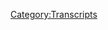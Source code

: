 {{DEFAULTSORT:
    #_TRANSCRIPT_0097:October 25, 2017
}}{{Transcript
    | title         = [[97: October 25, 2017]]
    | caption       = [https://knowledgefight.libsyn.com/knowledge-fight-oct-25-2017 Listen to this episode on Libsyn]
    | episodeNumber = [[97: October 25, 2017|97]]
    | length        = 01:41:40
}}

{{MessageBox
    | header     = Warning: Bot Generated Content
    | text       = This transcript was automatically generated by transcription software and likely contains many mistakes and misattributions. Please check the audio for definitive quotes, attribution, and context.
    | image      = N3yvass4myg91.webp
    | imagewidth = 50px
    | id         = warning
}}

{{TranscriptBlock
    | name      = Unknown Speaker
    | timestamp = 00:00:00.000
    | text      = Andy in Kansas you're on the air. Thanks for holding
}}

{{TranscriptBlock
    | name      = Unknown Speaker
    | timestamp = 00:00:03.839
    | text      = Hello Alex, I'm a person color. I'm a huge fan. I love your work. I love you. Hey everybody welcome back to knowledge fight
}}

{{TranscriptBlock
    | name      = Unknown Speaker
    | timestamp = 00:00:09.839
    | text      = I'm Dan. I'm Jordan today. My hair is looking particularly dumpy, but that's okay because this is a podcast where be
}}

{{TranscriptBlock
    | name      = Unknown Speaker
    | timestamp = 00:00:16.440
    | text      = Jesus whoa whoa whoa what just happened there?
}}

{{TranscriptBlock
    | name      = Unknown Speaker
    | timestamp = 00:00:20.399
    | text      = This is this is a podcast where Dan discusses his fashion choices very disappointed in my hair today
}}

{{TranscriptBlock
    | name      = Unknown Speaker
    | timestamp = 00:00:26.600
    | text      = I gotta be honest didn't know it until the cameras came on cuz I didn't see myself. This is what happens when we switch
}}

{{TranscriptBlock
    | name      = Unknown Speaker
    | timestamp = 00:00:33.479
    | text      = That's when we get into trouble then
}}

{{TranscriptBlock
    | name      = Unknown Speaker
    | timestamp = 00:00:36.320
    | text      = You know I feel like I need to lose about four pounds no specifically in my face
}}

{{TranscriptBlock
    | name      = Unknown Speaker
    | timestamp = 00:00:40.679
    | text      = You're doing good my fat fucking face. You're doing good sure. This is a podcast
}}

{{TranscriptBlock
    | name      = Unknown Speaker
    | timestamp = 00:00:46.200
    | text      = Where we get off to great star we critique each other's physical flaws
}}

{{TranscriptBlock
    | name      = Unknown Speaker
    | timestamp = 00:00:49.920
    | text      = And drink novelty beverages and discuss Alex Jones today novelty beverage is neuro bliss
}}

{{TranscriptBlock
    | name      = Unknown Speaker
    | timestamp = 00:00:57.520
    | text      = Dan is trying to make sure that I don't lose my mind. I want you to be relaxed apparently this calms you down also
}}

{{TranscriptBlock
    | name      = Unknown Speaker
    | timestamp = 00:01:03.960
    | text      = I did not tell you this before, but I have used to I used to drink the
}}

{{TranscriptBlock
    | name      = Unknown Speaker
    | timestamp = 00:01:10.000
    | text      = Used to is putting it very strongly, and I don't know anything about Alex Jones a couple times
}}

{{TranscriptBlock
    | name      = Unknown Speaker
    | timestamp = 00:01:14.840
    | text      = I drank the neuro sleep they have another one
}}

{{TranscriptBlock
    | name      = Unknown Speaker
    | timestamp = 00:01:17.599
    | text      = That's supposed to be for sleep, and it gave me auditory hallucination
}}

{{TranscriptBlock
    | name      = Unknown Speaker
    | timestamp = 00:01:22.840
    | text      = So get ready for that great great. Thanks, Dan
}}

{{TranscriptBlock
    | name      = Unknown Speaker
    | timestamp = 00:01:25.239
    | text      = Yeah, this may or may not like I needed more help having a fucking hallucinations auditory hallucinations. Yeah, it's all good
}}

{{TranscriptBlock
    | name      = Unknown Speaker
    | timestamp = 00:01:31.799
    | text      = It's totally fine this like we rambled through this is a podcast where we talk about Alex Jones drink novelty beverages today
}}

{{TranscriptBlock
    | name      = Unknown Speaker
    | timestamp = 00:01:39.500
    | text      = We'll be going over the October
}}

{{TranscriptBlock
    | name      = Unknown Speaker
    | timestamp = 00:01:41.840
    | text      = 25th episode of the Alex Jones program
}}

{{TranscriptBlock
    | name      = Unknown Speaker
    | timestamp = 00:01:45.159
    | text      = But before we do I would like to play an out-of-context drop from Alex Jones
}}

{{TranscriptBlock
    | name      = Unknown Speaker
    | timestamp = 00:01:50.280
    | text      = You're a big old bucket of rotten milk
}}

{{TranscriptBlock
    | name      = Unknown Speaker
    | timestamp = 00:01:53.079
    | text      = somebody pissed and excuse me
}}

{{TranscriptBlock
    | name      = Unknown Speaker
    | timestamp = 00:01:58.640
    | text      = Generally when you go on weird fucking rants about what people are you rarely say excuse me a big old bucket of sour milk
}}

{{TranscriptBlock
    | name      = Unknown Speaker
    | timestamp = 00:02:05.719
    | text      = With some piss in it. You're very polite today Alex. He does that a lot actually that's one of the hallmarks
}}

{{TranscriptBlock
    | name      = Unknown Speaker
    | timestamp = 00:02:11.000
    | text      = I think people should add it to the drinking game rules is the excuse me whenever he goes fucking lunatic
}}

{{TranscriptBlock
    | name      = Unknown Speaker
    | timestamp = 00:02:18.039
    | text      = And they're like excuse you probably just haven't even noticed because it's so sort of like a verbal tick than anything else absolutely
}}

{{TranscriptBlock
    | name      = Unknown Speaker
    | timestamp = 00:02:25.319
    | text      = So today, I mean who cares Alex Jones is on some bullshit. We'll get into it
}}

{{TranscriptBlock
    | name      = Unknown Speaker
    | timestamp = 00:02:29.419
    | text      = That's pretty much the theme of every episode with the exception of a couple like there have only been like maybe five episodes
}}

{{TranscriptBlock
    | name      = Unknown Speaker
    | timestamp = 00:02:34.960
    | text      = In all of the time that I've listened to I'm like oh, there's an arc here. Oh, yeah a story. This is just another fucking
}}

{{TranscriptBlock
    | name      = Unknown Speaker
    | timestamp = 00:02:41.719
    | text      = He just rambles insanely by the way. This is probably not the best thing to say at the top of the show
}}

{{TranscriptBlock
    | name      = Unknown Speaker
    | timestamp = 00:02:49.400
    | text      = This is gonna be very boring to you if you've heard our podcast before not not boring
}}

{{TranscriptBlock
    | name      = Unknown Speaker
    | timestamp = 00:02:54.039
    | text      = It's an episode of Alex Jones my friend. That's what it is
}}

{{TranscriptBlock
    | name      = Unknown Speaker
    | timestamp = 00:02:57.439
    | text      = So we're gonna start with the way Alex Jones starts the show with this
}}

{{TranscriptBlock
    | name      = Unknown Speaker
    | timestamp = 00:03:02.280
    | text      = Good for about 18 years
}}

{{TranscriptBlock
    | name      = Unknown Speaker
    | timestamp = 00:03:06.520
    | text      = People thought I was a fear monger
}}

{{TranscriptBlock
    | name      = Unknown Speaker
    | timestamp = 00:03:09.439
    | text      = They said I was trying to scare me
}}

{{TranscriptBlock
    | name      = Unknown Speaker
    | timestamp = 00:03:15.719
    | text      = Learn that I was somewhat of a joke
}}

{{TranscriptBlock
    | name      = Unknown Speaker
    | timestamp = 00:03:19.360
    | text      = Wonder why because they thought oh, he'll just scare the public for us those that are actually awake
}}

{{TranscriptBlock
    | name      = Unknown Speaker
    | timestamp = 00:03:23.639
    | text      = We'll just be scared by Jones because our plan is so horrible
}}

{{TranscriptBlock
    | name      = Unknown Speaker
    | timestamp = 00:03:27.000
    | text      = That those that could actually face it will just be intimidated to shut up and so leave Jones alone
}}

{{TranscriptBlock
    | name      = Unknown Speaker
    | timestamp = 00:03:33.120
    | text      = That's why he hasn't been killed
}}

{{TranscriptBlock
    | name      = Unknown Speaker
    | timestamp = 00:03:34.479
    | text      = Yeah back at a time where they could have killed me, and it wouldn't have been that big a deal
}}

{{TranscriptBlock
    | name      = Unknown Speaker
    | timestamp = 00:03:38.199
    | text      = It still wouldn't be that big of a deal
}}

{{TranscriptBlock
    | name      = Unknown Speaker
    | timestamp = 00:03:41.080
    | text      = You'd be in you'd be on Twitter for about a day, but now you see
}}

{{TranscriptBlock
    | name      = Unknown Speaker
    | timestamp = 00:03:46.080
    | text      = We understand that my gut was always right. I just want my instincts. There was no calculation
}}

{{TranscriptBlock
    | name      = Unknown Speaker
    | timestamp = 00:03:51.819
    | text      = I know there was definitely no calculation nor reading no yeah, I would like to point out that
}}

{{TranscriptBlock
    | name      = Unknown Speaker
    | timestamp = 00:03:57.099
    | text      = This is the first instance on the show where he's like. I kind of just been winging it
}}

{{TranscriptBlock
    | name      = Unknown Speaker
    | timestamp = 00:04:02.780
    | text      = Just follow my gut wherever it tells me to go and then I pretend that I have sources
}}

{{TranscriptBlock
    | name      = Unknown Speaker
    | timestamp = 00:04:07.300
    | text      = And I've done so much research that admittedly
}}

{{TranscriptBlock
    | name      = Unknown Speaker
    | timestamp = 00:04:09.900
    | text      = I just make it up as I go along, but there's a lot of research behind it deep deep sources absolutely
}}

{{TranscriptBlock
    | name      = Unknown Speaker
    | timestamp = 00:04:16.220
    | text      = He goes on to talk about how like I'm not a fear monger if there's a fire coming to your you know
}}

{{TranscriptBlock
    | name      = Unknown Speaker
    | timestamp = 00:04:21.579
    | text      = There's a wildfire like we have in Texas a whole bunch, and I tell people there's a fire coming
}}

{{TranscriptBlock
    | name      = Unknown Speaker
    | timestamp = 00:04:26.100
    | text      = I'm not a fear monger like but if you make up the fire you are
}}

{{TranscriptBlock
    | name      = Unknown Speaker
    | timestamp = 00:04:30.100
    | text      = If you're just pretending there's a fire you're the worst kind of fear monger
}}

{{TranscriptBlock
    | name      = Unknown Speaker
    | timestamp = 00:04:34.100
    | text      = But if every six months I say that the global economy is gonna collapse
}}

{{TranscriptBlock
    | name      = Unknown Speaker
    | timestamp = 00:04:38.259
    | text      = And if you should be terrified of it and the only way to save yourself is to buy gold which
}}

{{TranscriptBlock
    | name      = Unknown Speaker
    | timestamp = 00:04:42.899
    | text      = Surprisingly I have a vested interest in right perhaps you are a fear monger even beyond fear monger. That's opportunist
}}

{{TranscriptBlock
    | name      = Unknown Speaker
    | timestamp = 00:04:49.139
    | text      = That's all those things all right carpet bagging. That's what he is basically a carpet bagger
}}

{{TranscriptBlock
    | name      = Unknown Speaker
    | timestamp = 00:04:53.899
    | text      = So in this next clip Alex discusses how the tide is turning and he ends this how is the tide still turning?
}}

{{TranscriptBlock
    | name      = Unknown Speaker
    | timestamp = 00:05:00.379
    | text      = It's constantly turning for years ah the worm has turned again the worm has turned
}}

{{TranscriptBlock
    | name      = Unknown Speaker
    | timestamp = 00:05:06.459
    | text      = Keeps turning baby the wolf joke on his flash absolutely he does say something again like that
}}

{{TranscriptBlock
    | name      = Unknown Speaker
    | timestamp = 00:05:10.980
    | text      = I couldn't find it when I was going through the episode, but he's like I want the globalist to choke on me
}}

{{TranscriptBlock
    | name      = Unknown Speaker
    | timestamp = 00:05:15.899
    | text      = Okay, all right anyway the tide turning I bet he's pretty lady's gentleman
}}

{{TranscriptBlock
    | name      = Unknown Speaker
    | timestamp = 00:05:23.180
    | text      = The last four years I've been a lot more positive
}}

{{TranscriptBlock
    | name      = Unknown Speaker
    | timestamp = 00:05:27.660
    | text      = Yeah, because when I go out on the streets of America or the streets of England or the streets of Mexico
}}

{{TranscriptBlock
    | name      = Unknown Speaker
    | timestamp = 00:05:36.139
    | text      = Or the streets of honey dirty more examples or the streets of Italy or the streets of Spain there we go
}}

{{TranscriptBlock
    | name      = Unknown Speaker
    | timestamp = 00:05:43.019
    | text      = Oh
}}

{{TranscriptBlock
    | name      = Unknown Speaker
    | timestamp = 00:05:45.259
    | text      = The streets of
}}

{{TranscriptBlock
    | name      = Unknown Speaker
    | timestamp = 00:05:48.459
    | text      = I can't walk 20 feet without people shaking my hand. It's not about Alex Jones
}}

{{TranscriptBlock
    | name      = Unknown Speaker
    | timestamp = 00:05:54.100
    | text      = It's about understanding as a litmus test as a sensor as a probe that you're a private person
}}

{{TranscriptBlock
    | name      = Unknown Speaker
    | timestamp = 00:06:00.420
    | text      = People don't know who you are by the way. That's a great value I
}}

{{TranscriptBlock
    | name      = Unknown Speaker
    | timestamp = 00:06:04.860
    | text      = Have stuck myself in the middle of this
}}

{{TranscriptBlock
    | name      = Unknown Speaker
    | timestamp = 00:06:08.259
    | text      = Like a weather vane
}}

{{TranscriptBlock
    | name      = Unknown Speaker
    | timestamp = 00:06:10.259
    | text      = Is that how weather veins work? No they sit on top of roofs
}}

{{TranscriptBlock
    | name      = Unknown Speaker
    | timestamp = 00:06:14.620
    | text      = They don't go into things. They're on a roof
}}

{{TranscriptBlock
    | name      = Unknown Speaker
    | timestamp = 00:06:19.100
    | text      = Our weather veins a lot like gargoyles in that when night falls they come to life absolutely
}}

{{TranscriptBlock
    | name      = Unknown Speaker
    | timestamp = 00:06:24.139
    | text      = He's had cartoon gargoyles. Yeah, they solve problems
}}

{{TranscriptBlock
    | name      = Unknown Speaker
    | timestamp = 00:06:27.459
    | text      = They can do mysteries and adventure hands every 20 feet on the street absolutely everybody's like wait a second
}}

{{TranscriptBlock
    | name      = Unknown Speaker
    | timestamp = 00:06:33.360
    | text      = Are you Eastern North? I am north. Ah you're a good weather vane my friend Elijah wood of weather veins and I have
}}

{{TranscriptBlock
    | name      = Unknown Speaker
    | timestamp = 00:06:41.279
    | text      = sampled the public's will
}}

{{TranscriptBlock
    | name      = Unknown Speaker
    | timestamp = 00:06:43.800
    | text      = And about four years ago it happened
}}

{{TranscriptBlock
    | name      = Unknown Speaker
    | timestamp = 00:06:49.360
    | text      = We went from probably one person out of 20 people knowing who I was to one out of
}}

{{TranscriptBlock
    | name      = Unknown Speaker
    | timestamp = 00:06:55.360
    | text      = Three or four probably better, but now 50 50 and almost all of them agreeing with me
}}

{{TranscriptBlock
    | name      = Unknown Speaker
    | timestamp = 00:07:01.079
    | text      = I
}}

{{TranscriptBlock
    | name      = Unknown Speaker
    | timestamp = 00:07:02.920
    | text      = Don't need poles. I can walk down the street
}}

{{TranscriptBlock
    | name      = Unknown Speaker
    | timestamp = 00:07:06.360
    | text      = So that in the first clip you're saying you know I go with my gut which kind of implies that I don't really research stuff
}}

{{TranscriptBlock
    | name      = Unknown Speaker
    | timestamp = 00:07:12.879
    | text      = No, and then here. He's like people shake my hands on the street. I don't need poles
}}

{{TranscriptBlock
    | name      = Unknown Speaker
    | timestamp = 00:07:19.000
    | text      = You might want to take a pole. I want to take a pole Alex
}}

{{TranscriptBlock
    | name      = Unknown Speaker
    | timestamp = 00:07:22.060
    | text      = I thought he literally met a pole like he was pushing people off the pole is incredibly popular with most people
}}

{{TranscriptBlock
    | name      = Unknown Speaker
    | timestamp = 00:07:32.300
    | text      = What does that say about the globalist it means they're done if my ham-fisted
}}

{{TranscriptBlock
    | name      = Unknown Speaker
    | timestamp = 00:07:36.980
    | text      = Assault on the globalist with your help
}}

{{TranscriptBlock
    | name      = Unknown Speaker
    | timestamp = 00:07:42.579
    | text      = 99% of it is you the audience and this crew. I'm just one focal point of
}}

{{TranscriptBlock
    | name      = Unknown Speaker
    | timestamp = 00:07:48.180
    | text      = of somebody that doesn't care what the crowd said
}}

{{TranscriptBlock
    | name      = Unknown Speaker
    | timestamp = 00:07:52.540
    | text      = Who doesn't care about peer pressure so much about what the crowd says now?
}}

{{TranscriptBlock
    | name      = Unknown Speaker
    | timestamp = 00:07:57.259
    | text      = And knew I was right because the globalist wrote books and documents admitting the plan they were so arrogant
}}

{{TranscriptBlock
    | name      = Unknown Speaker
    | timestamp = 00:08:02.980
    | text      = They thought you were in such a trance. They thought you were so asleep
}}

{{TranscriptBlock
    | name      = Unknown Speaker
    | timestamp = 00:08:08.379
    | text      = That you'd never wake up, but now we're entering the season of awakening
}}

{{TranscriptBlock
    | name      = Unknown Speaker
    | timestamp = 00:08:12.500
    | text      = This
}}

{{TranscriptBlock
    | name      = Unknown Speaker
    | timestamp = 00:08:16.500
    | text      = We have entered the season of awakening
}}

{{TranscriptBlock
    | name      = Unknown Speaker
    | timestamp = 00:08:18.980
    | text      = Yeah
}}

{{TranscriptBlock
    | name      = Unknown Speaker
    | timestamp = 00:08:19.500
    | text      = And that's where he touches on something very close to something that could get me
}}

{{TranscriptBlock
    | name      = Unknown Speaker
    | timestamp = 00:08:25.220
    | text      = Like if he was gonna really go full-on New Age
}}

{{TranscriptBlock
    | name      = Unknown Speaker
    | timestamp = 00:08:29.420
    | text      = Or something like that fun. I'll be like you'd be in not not with the Trump shit
}}

{{TranscriptBlock
    | name      = Unknown Speaker
    | timestamp = 00:08:34.179
    | text      = I'm not I remember I just went New Age guru
}}

{{TranscriptBlock
    | name      = Unknown Speaker
    | timestamp = 00:08:37.179
    | text      = It stopped screaming all the time and was just like this is the age of awakening
}}

{{TranscriptBlock
    | name      = Unknown Speaker
    | timestamp = 00:08:41.299
    | text      = Something like that. He'd be much closer to getting me right I can I can at least not the age of awakening
}}

{{TranscriptBlock
    | name      = Unknown Speaker
    | timestamp = 00:08:47.539
    | text      = No, the season of awakening season avoid which I assume is going to be followed by winter
}}

{{TranscriptBlock
    | name      = Unknown Speaker
    | timestamp = 00:08:52.539
    | text      = Yeah, probably or the season of Game of Thrones season of awakening is when the leaves change. Yeah, okay there. We go
}}

{{TranscriptBlock
    | name      = Unknown Speaker
    | timestamp = 00:08:58.820
    | text      = I'm gonna
}}

{{TranscriptBlock
    | name      = Unknown Speaker
    | timestamp = 00:08:59.860
    | text      = That was kind of boring so what I'm gonna
}}

{{TranscriptBlock
    | name      = Unknown Speaker
    | timestamp = 00:09:01.820
    | text      = Do is I'm gonna kick things up with a second out of context drop from Alex Jones
}}

{{TranscriptBlock
    | name      = Unknown Speaker
    | timestamp = 00:09:07.299
    | text      = Just just to get the ball rolling
}}

{{TranscriptBlock
    | name      = Unknown Speaker
    | timestamp = 00:09:09.299
    | text      = Yeah, yeah, so here you go. Yeah, they got baby shark deep deep deep deep deep deep
}}

{{TranscriptBlock
    | name      = Unknown Speaker
    | timestamp = 00:09:14.940
    | text      = They got mama shark deep deep deep deep deep daddy shark
}}

{{TranscriptBlock
    | name      = Unknown Speaker
    | timestamp = 00:09:25.340
    | text      = I promise you
}}

{{TranscriptBlock
    | name      = Unknown Speaker
    | timestamp = 00:09:28.940
    | text      = I promise you in context
}}

{{TranscriptBlock
    | name      = Unknown Speaker
    | timestamp = 00:09:32.860
    | text      = There's no context that we're in on the show that way so what are you describing mama shark beep beep beep?
}}

{{TranscriptBlock
    | name      = Unknown Speaker
    | timestamp = 00:09:38.899
    | text      = No, I get that part. I get the literal sense
}}

{{TranscriptBlock
    | name      = Unknown Speaker
    | timestamp = 00:09:42.259
    | text      = That's a mama shark big chompa chompa motions
}}

{{TranscriptBlock
    | name      = Unknown Speaker
    | timestamp = 00:09:45.299
    | text      = But wait does he think that's how sharks eat people beep beep beep beep beep beep beep beep like sharks are
}}

{{TranscriptBlock
    | name      = Unknown Speaker
    | timestamp = 00:09:52.100
    | text      = Communicating via Morse code yep, okay?
}}

{{TranscriptBlock
    | name      = Unknown Speaker
    | timestamp = 00:09:54.539
    | text      = I think that's what he that's probably what he thinks anyway
}}

{{TranscriptBlock
    | name      = Unknown Speaker
    | timestamp = 00:09:57.059
    | text      = Let's get on to this next clip where I would be terrifying if we had a deep blue sea
}}

{{TranscriptBlock
    | name      = Unknown Speaker
    | timestamp = 00:10:01.139
    | text      = Situation and the sharks just communicated globally scatting oh, yeah
}}

{{TranscriptBlock
    | name      = Unknown Speaker
    | timestamp = 00:10:05.940
    | text      = with uninspired
}}

{{TranscriptBlock
    | name      = Unknown Speaker
    | timestamp = 00:10:08.019
    | text      = Yeah, well didn't you know Ella Fitzgerald was a scat shark god damn it so a scat man John so a scat man Carothers
}}

{{TranscriptBlock
    | name      = Unknown Speaker
    | timestamp = 00:10:15.539
    | text      = He didn't really scat. He was the scat man. He didn't really scat though. Did he in the song?
}}

{{TranscriptBlock
    | name      = Unknown Speaker
    | timestamp = 00:10:21.659
    | text      = But he was a who cares. I don't know. I don't know all of scat man Carothers work
}}

{{TranscriptBlock
    | name      = Unknown Speaker
    | timestamp = 00:10:25.700
    | text      = I just know him as a shining right yeah Roger Rabbit, but I don't know any songs anyway this next clip Alex discusses
}}

{{TranscriptBlock
    | name      = Unknown Speaker
    | timestamp = 00:10:33.299
    | text      = How he is a wave
}}

{{TranscriptBlock
    | name      = Unknown Speaker
    | timestamp = 00:10:35.139
    | text      = That's coming through culture and that there's other waves
}}

{{TranscriptBlock
    | name      = Unknown Speaker
    | timestamp = 00:10:39.340
    | text      = And then he does a little bit of a shoot promo on the globalists okay and even bigger waves coming waves so big
}}

{{TranscriptBlock
    | name      = Unknown Speaker
    | timestamp = 00:10:47.139
    | text      = they're unstoppable it's called the Renaissance and
}}

{{TranscriptBlock
    | name      = Unknown Speaker
    | timestamp = 00:10:50.700
    | text      = The globalists need to stand down and need to get on their knees
}}

{{TranscriptBlock
    | name      = Unknown Speaker
    | timestamp = 00:10:55.379
    | text      = Before the will of the people in the common sense of the species and say no to the eugenics
}}

{{TranscriptBlock
    | name      = Unknown Speaker
    | timestamp = 00:11:00.000
    | text      = Operation and no to the New World Order and no to the Satan worship and the and the and the and the and the transhumanism
}}

{{TranscriptBlock
    | name      = Unknown Speaker
    | timestamp = 00:11:06.600
    | text      = And all of it, and you need to understand that we will destroy you
}}

{{TranscriptBlock
    | name      = Unknown Speaker
    | timestamp = 00:11:12.120
    | text      = You're never gonna get your godhead. You're never gonna worship your god of AI you're never gonna cross
}}

{{TranscriptBlock
    | name      = Unknown Speaker
    | timestamp = 00:11:19.200
    | text      = the Jordan River
}}

{{TranscriptBlock
    | name      = Unknown Speaker
    | timestamp = 00:11:21.559
    | text      = You're never
}}

{{TranscriptBlock
    | name      = Unknown Speaker
    | timestamp = 00:11:23.159
    | text      = Going to enter means that literally right yeah the promised land
}}

{{TranscriptBlock
    | name      = Unknown Speaker
    | timestamp = 00:11:26.200
    | text      = You're not supposed to enter the promised land you're devil worshippers. You're following
}}

{{TranscriptBlock
    | name      = Unknown Speaker
    | timestamp = 00:11:34.000
    | text      = You're gonna be consumed in your own spirit
}}

{{TranscriptBlock
    | name      = Unknown Speaker
    | timestamp = 00:11:38.200
    | text      = You need to understand that
}}

{{TranscriptBlock
    | name      = Unknown Speaker
    | timestamp = 00:11:40.399
    | text      = And I know you know that that's why you want to take us with you, and it's not going to happen
}}

{{TranscriptBlock
    | name      = Unknown Speaker
    | timestamp = 00:11:45.879
    | text      = Understand so why would you get on your knees if he's already promising your death?
}}

{{TranscriptBlock
    | name      = Unknown Speaker
    | timestamp = 00:11:50.200
    | text      = No those of you that are really turned over to pure evil
}}

{{TranscriptBlock
    | name      = Unknown Speaker
    | timestamp = 00:11:52.879
    | text      = And understand that you're not gonna give up you can't you're totally enslaved
}}

{{TranscriptBlock
    | name      = Unknown Speaker
    | timestamp = 00:11:56.879
    | text      = But for your minions and other people seeking power your rent let me explain something to you you bet on Satan's team
}}

{{TranscriptBlock
    | name      = Unknown Speaker
    | timestamp = 00:12:05.000
    | text      = You lose all right fair enough
}}

{{TranscriptBlock
    | name      = Unknown Speaker
    | timestamp = 00:12:07.679
    | text      = So Satan's team is the Washington Generals right okay? Yeah, absolutely. Yeah, Alex is the globetrotters. Yeah
}}

{{TranscriptBlock
    | name      = Unknown Speaker
    | timestamp = 00:12:15.600
    | text      = That's why they do all those fun tricks. They're right up on super male vitality right so one of the things that Alex said
}}

{{TranscriptBlock
    | name      = Unknown Speaker
    | timestamp = 00:12:21.320
    | text      = At the beginning of that clip is like he's a wave and eventually the big wave is gonna come and that's the Renaissance right?
}}

{{TranscriptBlock
    | name      = Unknown Speaker
    | timestamp = 00:12:26.279
    | text      = I think it's time for us. He's going for full John the Baptist on himself a bit
}}

{{TranscriptBlock
    | name      = Unknown Speaker
    | timestamp = 00:12:31.320
    | text      = Yes, there's a Christ that will come right after me that sort of thing yeah
}}

{{TranscriptBlock
    | name      = Unknown Speaker
    | timestamp = 00:12:36.240
    | text      = I think it's time for us to discuss a little bit about what things were really like in the Renaissance
}}

{{TranscriptBlock
    | name      = Unknown Speaker
    | timestamp = 00:12:42.080
    | text      = About how shit it was do you mean great? No? Do you mean amazing? I don't do you mean everything was perfect?
}}

{{TranscriptBlock
    | name      = Unknown Speaker
    | timestamp = 00:12:48.320
    | text      = I don't I'm not saying that don't you remember how everybody during the Renaissance was like oh, man
}}

{{TranscriptBlock
    | name      = Unknown Speaker
    | timestamp = 00:12:53.600
    | text      = Thank God. We're in the Renaissance as opposed to us ascribing that
}}

{{TranscriptBlock
    | name      = Unknown Speaker
    | timestamp = 00:12:57.720
    | text      = historically right and looking back on it with rose-colored glasses cuz all we really think about is the rich right and the the moneyed people
}}

{{TranscriptBlock
    | name      = Unknown Speaker
    | timestamp = 00:13:05.519
    | text      = Who were having like a really who were able to fund the Renaissance or live the dead?
}}

{{TranscriptBlock
    | name      = Unknown Speaker
    | timestamp = 00:13:11.039
    | text      = Bodies yeah of so many poor people dying of disease yeah absolutely there there were basically no safety nets in place for anybody
}}

{{TranscriptBlock
    | name      = Unknown Speaker
    | timestamp = 00:13:19.120
    | text      = Of course because you know there weren't back then so you had basically people had to survive on
}}

{{TranscriptBlock
    | name      = Unknown Speaker
    | timestamp = 00:13:25.200
    | text      = What churches could give right and they didn't have anything to give so the only the only thing that that maintained people back in the?
}}

{{TranscriptBlock
    | name      = Unknown Speaker
    | timestamp = 00:13:32.399
    | text      = Renaissance was ironically taxes
}}

{{TranscriptBlock
    | name      = Unknown Speaker
    | timestamp = 00:13:34.879
    | text      = They were able to keep some people alive, but it wasn't nearly
}}

{{TranscriptBlock
    | name      = Unknown Speaker
    | timestamp = 00:13:38.279
    | text      = Not human Renaissance Dan no
}}

{{TranscriptBlock
    | name      = Unknown Speaker
    | timestamp = 00:13:41.840
    | text      = also things get so I mean they were just so bad in the poor quarters and shit during the Renaissance that they
}}

{{TranscriptBlock
    | name      = Unknown Speaker
    | timestamp = 00:13:47.440
    | text      = Law and order became a really important thing and so thievery was punished by like hangings
}}

{{TranscriptBlock
    | name      = Unknown Speaker
    | timestamp = 00:13:53.120
    | text      = Yeah, well because people had to steal to survive possible
}}

{{TranscriptBlock
    | name      = Unknown Speaker
    | timestamp = 00:13:58.179
    | text      = Situation though does that then mean that income inequality is the only way to make great art
}}

{{TranscriptBlock
    | name      = Unknown Speaker
    | timestamp = 00:14:04.159
    | text      = Possibly see there we go, but the great art wasn't being made by the poor people
}}

{{TranscriptBlock
    | name      = Unknown Speaker
    | timestamp = 00:14:08.559
    | text      = No, it was made by the poor people you need the income inequality
}}

{{TranscriptBlock
    | name      = Unknown Speaker
    | timestamp = 00:14:11.879
    | text      = So the really rich people who can afford to eat can stare at the people who are really poor and dying and get
}}

{{TranscriptBlock
    | name      = Unknown Speaker
    | timestamp = 00:14:18.799
    | text      = Empathy or pathos through it and then write down stuff because they know that never happened
}}

{{TranscriptBlock
    | name      = Unknown Speaker
    | timestamp = 00:14:24.080
    | text      = it was a disaster of a time or the poor people and
}}

{{TranscriptBlock
    | name      = Unknown Speaker
    | timestamp = 00:14:27.360
    | text      = It it Alex's conception of what was going on in the Renaissance is completely bullshit
}}

{{TranscriptBlock
    | name      = Unknown Speaker
    | timestamp = 00:14:34.080
    | text      = Oh is it but it also does perhaps because he's never read a fucking history book
}}

{{TranscriptBlock
    | name      = Unknown Speaker
    | timestamp = 00:14:38.320
    | text      = It does belie that I if he has read stuff like he pretends to
}}

{{TranscriptBlock
    | name      = Unknown Speaker
    | timestamp = 00:14:41.919
    | text      = Then it belies that he doesn't really even care about the poor people because what Trump is doing will create that state again
}}

{{TranscriptBlock
    | name      = Unknown Speaker
    | timestamp = 00:14:48.279
    | text      = Yeah, it will create basically completely
}}

{{TranscriptBlock
    | name      = Unknown Speaker
    | timestamp = 00:14:51.440
    | text      = Be cordoned off cities right like we to some extent. We already have in Chicago a little bit
}}

{{TranscriptBlock
    | name      = Unknown Speaker
    | timestamp = 00:14:58.240
    | text      = It's not as bad as it could be the segregation in Chicago is not getting any better
}}

{{TranscriptBlock
    | name      = Unknown Speaker
    | timestamp = 00:15:02.440
    | text      = No, and you know Trump's plans go as they seem to be headed towards
}}

{{TranscriptBlock
    | name      = Unknown Speaker
    | timestamp = 00:15:09.000
    | text      = Well, you're gonna end up with is an even
}}

{{TranscriptBlock
    | name      = Unknown Speaker
    | timestamp = 00:15:11.679
    | text      = harsher
}}

{{TranscriptBlock
    | name      = Unknown Speaker
    | timestamp = 00:15:12.440
    | text      = Well it between the haves and have-nots their tax code rewrite is going to be the worst thing that's ever happened
}}

{{TranscriptBlock
    | name      = Unknown Speaker
    | timestamp = 00:15:19.200
    | text      = Yeah, and you take away protections for people and they will get to a point where the only thing they can rely on is charity
}}

{{TranscriptBlock
    | name      = Unknown Speaker
    | timestamp = 00:15:26.000
    | text      = I mean we see it already with gofundmes for health care stuff and all that shit you see the beginnings of
}}

{{TranscriptBlock
    | name      = Unknown Speaker
    | timestamp = 00:15:32.320
    | text      = pauper states beginning and Alex is unfortunately
}}

{{TranscriptBlock
    | name      = Unknown Speaker
    | timestamp = 00:15:36.360
    | text      = Accurate in his his Renaissance 2.0
}}

{{TranscriptBlock
    | name      = Unknown Speaker
    | timestamp = 00:15:38.960
    | text      = It's just he gets to be a millionaire during and with people not getting vaccines anymore
}}

{{TranscriptBlock
    | name      = Unknown Speaker
    | timestamp = 00:15:44.759
    | text      = We are gonna see a lot more sure egg. Yeah, absolutely who knows even new ones right super super
}}

{{TranscriptBlock
    | name      = Unknown Speaker
    | timestamp = 00:15:53.159
    | text      = Antibiotics don't even work. It just dawned on me. What plagues are innovation
}}

{{TranscriptBlock
    | name      = Unknown Speaker
    | timestamp = 00:15:57.600
    | text      = That tech I mean technically yeah, perhaps viruses are really having the Renaissance. It's possible
}}

{{TranscriptBlock
    | name      = Unknown Speaker
    | timestamp = 00:16:03.440
    | text      = That's what's really going great literature coming out of viruses. Oh
}}

{{TranscriptBlock
    | name      = Unknown Speaker
    | timestamp = 00:16:07.240
    | text      = Speaking of which I want to give a shout out to our listener. John sent me a little bit of a piece of information
}}

{{TranscriptBlock
    | name      = Unknown Speaker
    | timestamp = 00:16:12.799
    | text      = Okay, it turns out that Rex Chapman not only was nasty on the dunks back in 91
}}

{{TranscriptBlock
    | name      = Unknown Speaker
    | timestamp = 00:16:19.200
    | text      = He is also a recovering opiate addict who is very active in trying to bring awareness to the opiate addiction
}}

{{TranscriptBlock
    | name      = Unknown Speaker
    | timestamp = 00:16:26.679
    | text      = And yeah, he's doing a lot of charity work with opiates
}}

{{TranscriptBlock
    | name      = Unknown Speaker
    | timestamp = 00:16:29.600
    | text      = Which so that's very similar cool very similar to the Renaissance 2.0 and that the rich are exploiting the poor with fake bullshit
}}

{{TranscriptBlock
    | name      = Unknown Speaker
    | timestamp = 00:16:37.440
    | text      = Yeah, well, I mean opioids are real except they you know, it's literally an opiate of the masses. Yeah, exactly
}}

{{TranscriptBlock
    | name      = Unknown Speaker
    | timestamp = 00:16:43.159
    | text      = You know, what's not bullshit though?
}}

{{TranscriptBlock
    | name      = Unknown Speaker
    | timestamp = 00:16:45.440
    | text      = Rex Chapman, baby. He's the best I buy it in this next clip Alex gets defensive about people under you
}}

{{TranscriptBlock
    | name      = Unknown Speaker
    | timestamp = 00:16:51.299
    | text      = It's a small wonder you like white basketball players
}}

{{TranscriptBlock
    | name      = Unknown Speaker
    | timestamp = 00:16:55.679
    | text      = Look, I told you
}}

{{TranscriptBlock
    | name      = Unknown Speaker
    | timestamp = 00:16:59.399
    | text      = So in this next clip Alex gets pretty defensive about the idea that Christians ain't shit Christians are weak
}}

{{TranscriptBlock
    | name      = Unknown Speaker
    | timestamp = 00:17:05.240
    | text      = They've sold this idea of God being some type of candy ash and Christians being wimps
}}

{{TranscriptBlock
    | name      = Unknown Speaker
    | timestamp = 00:17:11.599
    | text      = The whole world's about to find out that's not the case and that's not how it works
}}

{{TranscriptBlock
    | name      = Unknown Speaker
    | timestamp = 00:17:16.720
    | text      = People with discernment have way more knowledge of evil than the darkest practitioners of Satanism
}}

{{TranscriptBlock
    | name      = Unknown Speaker
    | timestamp = 00:17:23.319
    | text      = But I'm not saying that with some type of pride. I know I'm falling because I have that knowledge
}}

{{TranscriptBlock
    | name      = Unknown Speaker
    | timestamp = 00:17:29.000
    | text      = I have the knowledge of good and I have the knowledge of evil you people only have the knowledge of evil and
}}

{{TranscriptBlock
    | name      = Unknown Speaker
    | timestamp = 00:17:36.640
    | text      = That's why you run around inventing new wickedness and
}}

{{TranscriptBlock
    | name      = Unknown Speaker
    | timestamp = 00:17:41.039
    | text      = Like roaches running from the Sun you run from those of us that are pointed at God
}}

{{TranscriptBlock
    | name      = Unknown Speaker
    | timestamp = 00:17:48.319
    | text      = Now that said the enemy is going to launch counter-offensives
}}

{{TranscriptBlock
    | name      = Unknown Speaker
    | timestamp = 00:17:52.880
    | text      = And while they prepare antifa and by any means necessary in black lives matter for massive terror attacks
}}

{{TranscriptBlock
    | name      = Unknown Speaker
    | timestamp = 00:18:00.680
    | text      = Coming up
}}

{{TranscriptBlock
    | name      = Unknown Speaker
    | timestamp = 00:18:03.599
    | text      = November 4th and
}}

{{TranscriptBlock
    | name      = Unknown Speaker
    | timestamp = 00:18:06.079
    | text      = Before then as we've already seen
}}

{{TranscriptBlock
    | name      = Unknown Speaker
    | timestamp = 00:18:09.359
    | text      = So all the time, right?
}}

{{TranscriptBlock
    | name      = Unknown Speaker
    | timestamp = 00:18:11.599
    | text      = It's important to understand that the media simultaneously saying I made it all up and it isn't real well because they don't want you to
}}

{{TranscriptBlock
    | name      = Unknown Speaker
    | timestamp = 00:18:18.200
    | text      = Be aware of what's going on. What's happening?
}}

{{TranscriptBlock
    | name      = Unknown Speaker
    | timestamp = 00:18:20.200
    | text      = So except it's not happening, but it will happen and it's also happening. Yes, and I didn't make it up. Yep
}}

{{TranscriptBlock
    | name      = Unknown Speaker
    | timestamp = 00:18:28.000
    | text      = So Alex has made the classic doomsday preacher
}}

{{TranscriptBlock
    | name      = Unknown Speaker
    | timestamp = 00:18:32.440
    | text      = Fallacy the big pothole that everyone steps into and that is he's made a specific prediction
}}

{{TranscriptBlock
    | name      = Unknown Speaker
    | timestamp = 00:18:38.279
    | text      = Nothing is gonna happen on November 4th. No, except maybe maybe there'll be a protest or something like that
}}

{{TranscriptBlock
    | name      = Unknown Speaker
    | timestamp = 00:18:43.519
    | text      = I think I saw something on Facebook about people getting together to scream
}}

{{TranscriptBlock
    | name      = Unknown Speaker
    | timestamp = 00:18:47.160
    | text      = at the Sun Scream at the sky because I'm in charge. That's what else can we do at this point, right?
}}

{{TranscriptBlock
    | name      = Unknown Speaker
    | timestamp = 00:18:54.200
    | text      = So I'm pro terror attacks at this point. Well, that's the thing. You're not really but also
}}

{{TranscriptBlock
    | name      = Unknown Speaker
    | timestamp = 00:19:00.400
    | text      = Maybe you are the thing is like Alex is doing he's playing this game where he's preemptively get it. He's getting in
}}

{{TranscriptBlock
    | name      = Unknown Speaker
    | timestamp = 00:19:06.839
    | text      = Getting ready for whatever happens next because we all know something will happen. Yeah, eventually. Yeah, give it enough time
}}

{{TranscriptBlock
    | name      = Unknown Speaker
    | timestamp = 00:19:13.839
    | text      = There will be another mass shooting there will be another thing unsustainable and we're not doing anything about it
}}

{{TranscriptBlock
    | name      = Unknown Speaker
    | timestamp = 00:19:18.759
    | text      = And we're just recreating all of the situations that led to all the things that caused the problem that we're in right now
}}

{{TranscriptBlock
    | name      = Unknown Speaker
    | timestamp = 00:19:24.160
    | text      = And all of Alex's sort of positions all of his rhetoric does nothing to address the actual problems that underlie
}}

{{TranscriptBlock
    | name      = Unknown Speaker
    | timestamp = 00:19:31.160
    | text      = Why the things keep happening and I have water filters, right? Everyone's drinking that bad bad water bad bad water
}}

{{TranscriptBlock
    | name      = Unknown Speaker
    | timestamp = 00:19:37.119
    | text      = So Alex is just preparing for when the next one happens. He's going to have to go to the water station
}}

{{TranscriptBlock
    | name      = Unknown Speaker
    | timestamp = 00:19:42.480
    | text      = For when the next one happens, he'll be like I said this I said this right I prepared you, you know
}}

{{TranscriptBlock
    | name      = Unknown Speaker
    | timestamp = 00:19:49.160
    | text      = It's fake now. It's I mean, it's the shit game
}}

{{TranscriptBlock
    | name      = Unknown Speaker
    | timestamp = 00:19:52.599
    | text      = It'd be hilarious to me if something really huge did happen on the November 4th
}}

{{TranscriptBlock
    | name      = Unknown Speaker
    | timestamp = 00:19:57.559
    | text      = I'd be wild but it was like just just a pure white supremacist movement
}}

{{TranscriptBlock
    | name      = Unknown Speaker
    | timestamp = 00:20:04.839
    | text      = That he can't even pretend is no look like you would say they were sheep-dipped you would say they were sheep-dipped
}}

{{TranscriptBlock
    | name      = Unknown Speaker
    | timestamp = 00:20:10.319
    | text      = Is that his defense? Yeah. That's what he says about Timothy McVeigh
}}

{{TranscriptBlock
    | name      = Unknown Speaker
    | timestamp = 00:20:14.519
    | text      = What no, I'm talking like a full-on armed uprising
}}

{{TranscriptBlock
    | name      = Unknown Speaker
    | timestamp = 00:20:18.240
    | text      = Oh like a white supremacist armed uprising would be hilarious
}}

{{TranscriptBlock
    | name      = Unknown Speaker
    | timestamp = 00:20:22.680
    | text      = I mean without more than one death that happened in Charlottesville
}}

{{TranscriptBlock
    | name      = Unknown Speaker
    | timestamp = 00:20:26.960
    | text      = I don't know what you're talking about. That was what that was. Nah, who knows?
}}

{{TranscriptBlock
    | name      = Unknown Speaker
    | timestamp = 00:20:30.599
    | text      = There was like a dude white people can't have a dude shot into a crowd. Yeah, I know like he was armed
}}

{{TranscriptBlock
    | name      = Unknown Speaker
    | timestamp = 00:20:36.640
    | text      = yeah, but like
}}

{{TranscriptBlock
    | name      = Unknown Speaker
    | timestamp = 00:20:38.539
    | text      = He does deny that yeah, that was all that so wouldn't matter if a November on November 4th
}}

{{TranscriptBlock
    | name      = Unknown Speaker
    | timestamp = 00:20:43.519
    | text      = If there was a crazy white supremacist attack, he would just say it's a false flag
}}

{{TranscriptBlock
    | name      = Unknown Speaker
    | timestamp = 00:20:48.359
    | text      = They were sheep-dipped and then he'd have the organizer of that white supremacist attack
}}

{{TranscriptBlock
    | name      = Unknown Speaker
    | timestamp = 00:20:53.079
    | text      = On his show the next day and trying to convince him of being a globalist. Exactly or an FBI agent. Exactly working with a globalist
}}

{{TranscriptBlock
    | name      = Unknown Speaker
    | timestamp = 00:20:59.400
    | text      = Yeah, it's it's an ironclad
}}

{{TranscriptBlock
    | name      = Unknown Speaker
    | timestamp = 00:21:01.799
    | text      = schizophrenic
}}

{{TranscriptBlock
    | name      = Unknown Speaker
    | timestamp = 00:21:03.039
    | text      = sort of
}}

{{TranscriptBlock
    | name      = Unknown Speaker
    | timestamp = 00:21:04.279
    | text      = Belief, the only thing I can think of that we should do as much as much
}}

{{TranscriptBlock
    | name      = Unknown Speaker
    | timestamp = 00:21:11.279
    | text      = emotional and like
}}

{{TranscriptBlock
    | name      = Unknown Speaker
    | timestamp = 00:21:13.559
    | text      = Lizard brain joy, I would get out of actual
}}

{{TranscriptBlock
    | name      = Unknown Speaker
    | timestamp = 00:21:16.920
    | text      = Like violent action. I think the only real thing that we should do is just fucking unionize
}}

{{TranscriptBlock
    | name      = Unknown Speaker
    | timestamp = 00:21:23.680
    | text      = like everyone Ross across any job or anything like that just if if a
}}

{{TranscriptBlock
    | name      = Unknown Speaker
    | timestamp = 00:21:29.880
    | text      = If the auto workers strike fucking everybody strikes like that's very interesting
}}

{{TranscriptBlock
    | name      = Unknown Speaker
    | timestamp = 00:21:35.799
    | text      = That's the game like it has to be a conservative really good way to get everyone hating the auto workers
}}

{{TranscriptBlock
    | name      = Unknown Speaker
    | timestamp = 00:21:42.200
    | text      = What that we all strike if they strike we all strike I do a lot of people who are pissed off about that
}}

{{TranscriptBlock
    | name      = Unknown Speaker
    | timestamp = 00:21:47.480
    | text      = Well, yeah, but people are always gonna be pissed off
}}

{{TranscriptBlock
    | name      = Unknown Speaker
    | timestamp = 00:21:49.839
    | text      = Implementing that system would require so many people losing their jobs
}}

{{TranscriptBlock
    | name      = Unknown Speaker
    | timestamp = 00:21:53.160
    | text      = Uh, yeah every up like not every attempt to unionize works. No, I know that I would say though again
}}

{{TranscriptBlock
    | name      = Unknown Speaker
    | timestamp = 00:22:01.440
    | text      = it has to be collective like with a
}}

{{TranscriptBlock
    | name      = Unknown Speaker
    | timestamp = 00:22:03.799
    | text      = One thing that did happen because of the Union is the NFL is just like fucking fine
}}

{{TranscriptBlock
    | name      = Unknown Speaker
    | timestamp = 00:22:09.920
    | text      = You can protest like they were going to try and fire people and shit like that and they just were like god damn it
}}

{{TranscriptBlock
    | name      = Unknown Speaker
    | timestamp = 00:22:16.039
    | text      = There's too many of you. We're getting some positive reviews for your economic. Yeah, there's nothing going on there
}}

{{TranscriptBlock
    | name      = Unknown Speaker
    | timestamp = 00:22:21.559
    | text      = We have to we have to unionize. Yeah, it has to be done. I don't disagree
}}

{{TranscriptBlock
    | name      = Unknown Speaker
    | timestamp = 00:22:25.200
    | text      = I think it would be good and I will I will lead the charge by quitting my job at the end of the week
}}

{{TranscriptBlock
    | name      = Unknown Speaker
    | timestamp = 00:22:29.680
    | text      = Right. I would love to try and unionize comics
}}

{{TranscriptBlock
    | name      = Unknown Speaker
    | timestamp = 00:22:32.619
    | text      = But that that I don't know if that is possible comics by definition or scabs exactly
}}

{{TranscriptBlock
    | name      = Unknown Speaker
    | timestamp = 00:22:38.559
    | text      = Exactly. Yeah, everyone is so fucking opportunistic and would take a gig from a murderer, right?
}}

{{TranscriptBlock
    | name      = Unknown Speaker
    | timestamp = 00:22:44.200
    | text      = They would do a show with the most monstrous cretins in the world and then it later be like
}}

{{TranscriptBlock
    | name      = Unknown Speaker
    | timestamp = 00:22:48.759
    | text      = Oh, well modern stand-up comedy was built on the back of getting your check from a guy with a gun on the table, right?
}}

{{TranscriptBlock
    | name      = Unknown Speaker
    | timestamp = 00:22:55.119
    | text      = Yeah, the old comedy boom day. Yeah
}}

{{TranscriptBlock
    | name      = Unknown Speaker
    | timestamp = 00:22:57.680
    | text      = so in this next clip we get a little bit of a as Alex would call it a juicy about the
}}

{{TranscriptBlock
    | name      = Unknown Speaker
    | timestamp = 00:23:04.579
    | text      = Las Vegas situation. Oh, no, there's no there's some news about it that Alex lies about it's even more
}}

{{TranscriptBlock
    | name      = Unknown Speaker
    | timestamp = 00:23:12.000
    | text      = Infuriating to me that Alex Jones is the only one still talking about it and we all should be talking about it, right?
}}

{{TranscriptBlock
    | name      = Unknown Speaker
    | timestamp = 00:23:18.400
    | text      = But he's the only one talking about it and he's lying about it
}}

{{TranscriptBlock
    | name      = Unknown Speaker
    | timestamp = 00:23:21.720
    | text      = It should be something that we are still like hey fucking mass shootings are an issue. Yeah. Yeah. Yeah
}}

{{TranscriptBlock
    | name      = Unknown Speaker
    | timestamp = 00:23:28.000
    | text      = Yeah, you're right. Ah, there we go. Ah, oh
}}

{{TranscriptBlock
    | name      = Unknown Speaker
    | timestamp = 00:23:31.440
    | text      = Notice the so-called Vegas shooters. So brother just got arrested on child porn charges
}}

{{TranscriptBlock
    | name      = Unknown Speaker
    | timestamp = 00:23:37.519
    | text      = What a nasty nasty family
}}

{{TranscriptBlock
    | name      = Unknown Speaker
    | timestamp = 00:23:40.200
    | text      = What a nasty group of people I looked into them Wow. Yeah, we're not getting the full story are we?
}}

{{TranscriptBlock
    | name      = Unknown Speaker
    | timestamp = 00:23:46.259
    | text      = No, they admittedly are covering it up
}}

{{TranscriptBlock
    | name      = Unknown Speaker
    | timestamp = 00:23:49.940
    | text      = because they told the president that it was an ISIS operation, which it was connected to from our information and
}}

{{TranscriptBlock
    | name      = Unknown Speaker
    | timestamp = 00:23:56.099
    | text      = That it was to trigger mass attacks all over the country
}}

{{TranscriptBlock
    | name      = Unknown Speaker
    | timestamp = 00:23:59.500
    | text      = But really it was Antifa and leftist deep state
}}

{{TranscriptBlock
    | name      = Unknown Speaker
    | timestamp = 00:24:03.579
    | text      = Sheep-dipping the operation through Isis and Antifa cutouts in case they got caught
}}

{{TranscriptBlock
    | name      = Unknown Speaker
    | timestamp = 00:24:11.140
    | text      = They thought they would then just leave it nebulous and projected on the gun owners
}}

{{TranscriptBlock
    | name      = Unknown Speaker
    | timestamp = 00:24:14.539
    | text      = Oh, but the good guys in the FBI leaked the info and we blew the operation wide open day one
}}

{{TranscriptBlock
    | name      = Unknown Speaker
    | timestamp = 00:24:21.339
    | text      = October 2nd
}}

{{TranscriptBlock
    | name      = Unknown Speaker
    | timestamp = 00:24:23.619
    | text      = And now you're discredited again now you're discredited again, okay
}}

{{TranscriptBlock
    | name      = Unknown Speaker
    | timestamp = 00:24:27.819
    | text      = If that was Antifa guys, we got to get you some better leaders because that is a shit plan, right?
}}

{{TranscriptBlock
    | name      = Unknown Speaker
    | timestamp = 00:24:33.220
    | text      = Right that has too many moving parts. That's a Rube Goldberg machine of a plan, right? What are you talking about?
}}

{{TranscriptBlock
    | name      = Unknown Speaker
    | timestamp = 00:24:38.539
    | text      = That's basically the plot of a reindeer game. Yeah
}}

{{TranscriptBlock
    | name      = Unknown Speaker
    | timestamp = 00:24:41.259
    | text      = I think this is not a good idea
}}

{{TranscriptBlock
    | name      = Unknown Speaker
    | timestamp = 00:24:44.579
    | text      = So guys we can do well without a heist movie plan
}}

{{TranscriptBlock
    | name      = Unknown Speaker
    | timestamp = 00:24:48.299
    | text      = Like we can just do a good thing. My favorite part about it too is like
}}

{{TranscriptBlock
    | name      = Unknown Speaker
    | timestamp = 00:24:52.980
    | text      = Okay
}}

{{TranscriptBlock
    | name      = Unknown Speaker
    | timestamp = 00:24:53.500
    | text      = So Isis had a bunch of cells that were ready to jump if Trump said
}}

{{TranscriptBlock
    | name      = Unknown Speaker
    | timestamp = 00:25:00.500
    | text      = That it was an Isis attack, right?
}}

{{TranscriptBlock
    | name      = Unknown Speaker
    | timestamp = 00:25:02.819
    | text      = But he couldn't do that because he knew that there were a bunch of cells ready to attack
}}

{{TranscriptBlock
    | name      = Unknown Speaker
    | timestamp = 00:25:06.960
    | text      = So all of them is like haha we planned all this for nothing, right? But even then it was a
}}

{{TranscriptBlock
    | name      = Unknown Speaker
    | timestamp = 00:25:12.859
    | text      = Sheep dip operation from I antifa Tifa
}}

{{TranscriptBlock
    | name      = Unknown Speaker
    | timestamp = 00:25:15.980
    | text      = They were using Isis Isis terrorists to Isis having used the nasty nasty family
}}

{{TranscriptBlock
    | name      = Unknown Speaker
    | timestamp = 00:25:22.700
    | text      = Right because he has admitted that that guy killed all those people, right? Well, we're on we didn't
}}

{{TranscriptBlock
    | name      = Unknown Speaker
    | timestamp = 00:25:28.680
    | text      = He sort of said there was a lot of other shooters rare. No, he didn't he say there was only one shoe
}}

{{TranscriptBlock
    | name      = Unknown Speaker
    | timestamp = 00:25:35.259
    | text      = No, Alex thinks they were like maybe 12 probably at this point
}}

{{TranscriptBlock
    | name      = Unknown Speaker
    | timestamp = 00:25:38.579
    | text      = But I mean he still thinks that there was a shooter at Hooters a hooter shooter
}}

{{TranscriptBlock
    | name      = Unknown Speaker
    | timestamp = 00:25:43.220
    | text      = Come on. All right
}}

{{TranscriptBlock
    | name      = Unknown Speaker
    | timestamp = 00:25:45.700
    | text      = All right. All right. So it's just a needlessly complicated plan. The plan is prohibitive
}}

{{TranscriptBlock
    | name      = Unknown Speaker
    | timestamp = 00:25:51.140
    | text      = Yeah, there's no and it doesn't like there's no win. There's like
}}

{{TranscriptBlock
    | name      = Unknown Speaker
    | timestamp = 00:25:55.099
    | text      = Aha, we have got Trump to not say it was us not a terrorist organization that thrives on people knowing it was us
}}

{{TranscriptBlock
    | name      = Unknown Speaker
    | timestamp = 00:26:01.619
    | text      = I mean it is it is mainly a publicity outlet at this point, right? They're like Groupon
}}

{{TranscriptBlock
    | name      = Unknown Speaker
    | timestamp = 00:26:06.380
    | text      = Yeah, advertising masked as something else. Yeah
}}

{{TranscriptBlock
    | name      = Unknown Speaker
    | timestamp = 00:26:09.660
    | text      = so the other thing that I want to make really abundantly clear is that this brother of
}}

{{TranscriptBlock
    | name      = Unknown Speaker
    | timestamp = 00:26:15.440
    | text      = paddocks was his brother Bruce paddock who was arrested for child pornography charges charges and
}}

{{TranscriptBlock
    | name      = Unknown Speaker
    | timestamp = 00:26:21.420
    | text      = This is important because it's not the same brother that Alex has been talking about a bunch
}}

{{TranscriptBlock
    | name      = Unknown Speaker
    | timestamp = 00:26:26.200
    | text      = Okay, the brother that he's convinced is a liar and what he wants to torture him as we discussed on a previous episode
}}

{{TranscriptBlock
    | name      = Unknown Speaker
    | timestamp = 00:26:32.519
    | text      = Yeah is his other brother Eric and Alex never makes that distinction clear
}}

{{TranscriptBlock
    | name      = Unknown Speaker
    | timestamp = 00:26:37.240
    | text      = He's trying to pretend that there's one brother whereas paddock had three brothers. Yeah, so yeah, and it is a fucking nasty family
}}

{{TranscriptBlock
    | name      = Unknown Speaker
    | timestamp = 00:26:43.740
    | text      = Their dad was a bank robber. He was like he was on the most wanted list. He was a bad, dude
}}

{{TranscriptBlock
    | name      = Unknown Speaker
    | timestamp = 00:26:48.119
    | text      = Wow, they grew up with a these criminal mastermind father, right?
}}

{{TranscriptBlock
    | name      = Unknown Speaker
    | timestamp = 00:26:52.839
    | text      = One of them shoots up fifth like 600 people from a hotel window
}}

{{TranscriptBlock
    | name      = Unknown Speaker
    | timestamp = 00:26:57.000
    | text      = One of them has a rap sheet miles long and now gets popped for child pornography the other two
}}

{{TranscriptBlock
    | name      = Unknown Speaker
    | timestamp = 00:27:02.799
    | text      = I don't know what's up with them, but they seem all right. They seem fine
}}

{{TranscriptBlock
    | name      = Unknown Speaker
    | timestamp = 00:27:05.519
    | text      = I mean, you're not gonna you're not gonna screw up a hundred percent of your kids probably but be that is it is
}}

{{TranscriptBlock
    | name      = Unknown Speaker
    | timestamp = 00:27:10.579
    | text      = The fact that he doesn't make the distinction is telling right?
}}

{{TranscriptBlock
    | name      = Unknown Speaker
    | timestamp = 00:27:13.680
    | text      = He wants his audience to think it's the same guy that he's already cast
}}

{{TranscriptBlock
    | name      = Unknown Speaker
    | timestamp = 00:27:17.160
    | text      = Dispersions on and and and said like he knows something but even if he did make the distinction
}}

{{TranscriptBlock
    | name      = Unknown Speaker
    | timestamp = 00:27:22.680
    | text      = He's still going to lump them all in together right like what is that guy hiding?
}}

{{TranscriptBlock
    | name      = Unknown Speaker
    | timestamp = 00:27:27.279
    | text      = I've already revealed that he's lying we can tell that one of the other brothers child pornography guy
}}

{{TranscriptBlock
    | name      = Unknown Speaker
    | timestamp = 00:27:33.119
    | text      = So obviously he is guilty by association regardless of whatever it is
}}

{{TranscriptBlock
    | name      = Unknown Speaker
    | timestamp = 00:27:37.799
    | text      = He does well interestingly Josh Rubenstein a LAPD spokesman said paddock's arrest was the result of an independent
}}

{{TranscriptBlock
    | name      = Unknown Speaker
    | timestamp = 00:27:44.160
    | text      = investigation by the LAPD and not related to the deadly shooting rampage in Las Vegas
}}

{{TranscriptBlock
    | name      = Unknown Speaker
    | timestamp = 00:27:49.000
    | text      = The LAPD's case began before the shooting you said quote. There's no connection
}}

{{TranscriptBlock
    | name      = Unknown Speaker
    | timestamp = 00:27:54.920
    | text      = So it's a weird. It's weird coincidence timing though
}}

{{TranscriptBlock
    | name      = Unknown Speaker
    | timestamp = 00:27:58.039
    | text      = Yeah, it's not that much of a coincidence whenever you say like, you know criminals are related to each other
}}

{{TranscriptBlock
    | name      = Unknown Speaker
    | timestamp = 00:28:03.400
    | text      = No, that's that's not that much of a coincidence. But yeah, the timing is weird, but it's not as weird as the like
}}

{{TranscriptBlock
    | name      = Unknown Speaker
    | timestamp = 00:28:09.380
    | text      = Alex's fucking theory about sheep dips. Yeah, but even then the the
}}

{{TranscriptBlock
    | name      = Unknown Speaker
    | timestamp = 00:28:16.220
    | text      = National media that picked all of this stuff up picked it up mainly because of the association to the shooter
}}

{{TranscriptBlock
    | name      = Unknown Speaker
    | timestamp = 00:28:22.420
    | text      = So they themselves are also exploiting that that connection in the same way that Alex is undoubtedly even though they reference that
}}

{{TranscriptBlock
    | name      = Unknown Speaker
    | timestamp = 00:28:29.539
    | text      = It's not the same brother that they talked to earlier. They're still making that into a story
}}

{{TranscriptBlock
    | name      = Unknown Speaker
    | timestamp = 00:28:34.700
    | text      = I honestly don't think that a number of these stories do make it clear that it's a different brother now granted
}}

{{TranscriptBlock
    | name      = Unknown Speaker
    | timestamp = 00:28:41.259
    | text      = they have different names right and if you see them, they look different right and
}}

{{TranscriptBlock
    | name      = Unknown Speaker
    | timestamp = 00:28:45.740
    | text      = Most other news outlets didn't threaten to torture the other brother, you know
}}

{{TranscriptBlock
    | name      = Unknown Speaker
    | timestamp = 00:28:50.220
    | text      = They didn't say like this guy is it I would cast him as mr. Squirrely and shit like that
}}

{{TranscriptBlock
    | name      = Unknown Speaker
    | timestamp = 00:28:55.779
    | text      = Yeah, that does seem like an important distinction to make between the national media and Alex Jones
}}

{{TranscriptBlock
    | name      = Unknown Speaker
    | timestamp = 00:29:01.420
    | text      = Right is the national media threatening torture is a good it's a good starting point for where it is
}}

{{TranscriptBlock
    | name      = Unknown Speaker
    | timestamp = 00:29:07.900
    | text      = We are. Yeah, so in this next clay up
}}

{{TranscriptBlock
    | name      = Unknown Speaker
    | timestamp = 00:29:12.099
    | text      = although there have been a shit ton of New York Times op-eds, especially during a during the beginnings of
}}

{{TranscriptBlock
    | name      = Unknown Speaker
    | timestamp = 00:29:19.480
    | text      = The Iraq war where they just publicized. Yeah, we should torture all the time
}}

{{TranscriptBlock
    | name      = Unknown Speaker
    | timestamp = 00:29:24.539
    | text      = Yeah, when it was actually like it's embarrassing to think back that it was a public debate. Like what is this?
}}

{{TranscriptBlock
    | name      = Unknown Speaker
    | timestamp = 00:29:30.000
    | text      = Okay, it's still a public debate. I feel like the matters closed and I just lost I well, that's probably good point
}}

{{TranscriptBlock
    | name      = Unknown Speaker
    | timestamp = 00:29:36.740
    | text      = That's kind of where I think it stands no matter how many times everybody points out. This is not effective
}}

{{TranscriptBlock
    | name      = Unknown Speaker
    | timestamp = 00:29:41.380
    | text      = Right, no matter how many times everybody points out that most of the people in Guantanamo Bay are most likely innocent
}}

{{TranscriptBlock
    | name      = Unknown Speaker
    | timestamp = 00:29:47.380
    | text      = Well, not anymore nothing
}}

{{TranscriptBlock
    | name      = Unknown Speaker
    | timestamp = 00:29:49.500
    | text      = It's it people are still like a keeping their fuck you. I saw I saw an episode of 24
}}

{{TranscriptBlock
    | name      = Unknown Speaker
    | timestamp = 00:29:55.019
    | text      = Oh, yeah, exactly. The whole reason they're still in Guantanamo is just so they can't sue the United States
}}

{{TranscriptBlock
    | name      = Unknown Speaker
    | timestamp = 00:30:00.779
    | text      = Which I mean I get it. No, I mean
}}

{{TranscriptBlock
    | name      = Unknown Speaker
    | timestamp = 00:30:05.140
    | text      = If you're an evil if you're an edible what oligarchy at this point you're like
}}

{{TranscriptBlock
    | name      = Unknown Speaker
    | timestamp = 00:30:11.180
    | text      = Sorry, dudes the people who are in our legal system
}}

{{TranscriptBlock
    | name      = Unknown Speaker
    | timestamp = 00:30:15.420
    | text      = Tends to work against this one. Not all the time. You should get like a state. Yeah, if you yeah
}}

{{TranscriptBlock
    | name      = Unknown Speaker
    | timestamp = 00:30:21.299
    | text      = Yeah, you get Montana. Yeah, it's yours now
}}

{{TranscriptBlock
    | name      = Unknown Speaker
    | timestamp = 00:30:26.519
    | text      = Yeah, so in this next clip so news came out today that George HW Bush likes to grab some ass
}}

{{TranscriptBlock
    | name      = Unknown Speaker
    | timestamp = 00:30:33.980
    | text      = Shocker likes to sexually assault people and so Alex tells a little story
}}

{{TranscriptBlock
    | name      = Unknown Speaker
    | timestamp = 00:30:39.859
    | text      = that
}}

{{TranscriptBlock
    | name      = Unknown Speaker
    | timestamp = 00:30:41.140
    | text      = He thinks my exonerates him. No, he might think this story is funny. It's not that's not good
}}

{{TranscriptBlock
    | name      = Unknown Speaker
    | timestamp = 00:30:48.259
    | text      = You know, I was told a story about HW by some buddies
}}

{{TranscriptBlock
    | name      = Unknown Speaker
    | timestamp = 00:30:53.299
    | text      = We're in a certain fraternity at UT certain elite fraternity at one time. They were out in the
}}

{{TranscriptBlock
    | name      = Unknown Speaker
    | timestamp = 00:30:59.220
    | text      = Out in Midland never staying at the Bush house. I've already got red flags on this story a little bit
}}

{{TranscriptBlock
    | name      = Unknown Speaker
    | timestamp = 00:31:05.059
    | text      = Yeah, like why would these frat guy the ages don't match up Alex is younger than W
}}

{{TranscriptBlock
    | name      = Unknown Speaker
    | timestamp = 00:31:11.140
    | text      = The aid like I don't unless I don't know and HW didn't even go to college at UT
}}

{{TranscriptBlock
    | name      = Unknown Speaker
    | timestamp = 00:31:16.319
    | text      = No, I don't understand why these people just cuz they're in an elite fraternity at the University of Texas would be staying at the Bush
}}

{{TranscriptBlock
    | name      = Unknown Speaker
    | timestamp = 00:31:23.619
    | text      = family house after he would have I
}}

{{TranscriptBlock
    | name      = Unknown Speaker
    | timestamp = 00:31:25.940
    | text      = Think by this point Bush would have been president or he was at least the head of the CIA, right?
}}

{{TranscriptBlock
    | name      = Unknown Speaker
    | timestamp = 00:31:31.019
    | text      = You know, it doesn't make sense. But anyway
}}

{{TranscriptBlock
    | name      = Unknown Speaker
    | timestamp = 00:31:34.299
    | text      = And they thought it was kind of cute that HW grabs every woman's butt
}}

{{TranscriptBlock
    | name      = Unknown Speaker
    | timestamp = 00:31:41.700
    | text      = That comes in the room basically and men's butts
}}

{{TranscriptBlock
    | name      = Unknown Speaker
    | timestamp = 00:31:44.259
    | text      = But they said he was like super nice. He just it's some kind of his handshake. I
}}

{{TranscriptBlock
    | name      = Unknown Speaker
    | timestamp = 00:31:49.420
    | text      = Never told that story. But yeah, it's kind of Hollywood. They grab your genitals, too. But there you go
}}

{{TranscriptBlock
    | name      = Unknown Speaker
    | timestamp = 00:31:55.339
    | text      = So that's not a funny story either. No, and we're about to get into Alex giving some more detail about his encounter
}}

{{TranscriptBlock
    | name      = Unknown Speaker
    | timestamp = 00:32:02.940
    | text      = About his sexual assault? Yeah, and it's worse than we thought
}}

{{TranscriptBlock
    | name      = Unknown Speaker
    | timestamp = 00:32:06.539
    | text      = Jesus and then he invalidates any goodwill we might have towards him
}}

{{TranscriptBlock
    | name      = Unknown Speaker
    | timestamp = 00:32:11.579
    | text      = Immediately, of course, maybe that's really more of an indictment of that hyper male culture cuz you can absolutely believe that a fraternity
}}

{{TranscriptBlock
    | name      = Unknown Speaker
    | timestamp = 00:32:19.500
    | text      = would be like it is hilarious when you grab butts because
}}

{{TranscriptBlock
    | name      = Unknown Speaker
    | timestamp = 00:32:23.740
    | text      = They're monsters right as our most men. Yeah, if not all of us. Yeah, so get ready for this barter
}}

{{TranscriptBlock
    | name      = Unknown Speaker
    | timestamp = 00:32:32.099
    | text      = He now is apologizing former US President George HW Bush
}}

{{TranscriptBlock
    | name      = Unknown Speaker
    | timestamp = 00:32:36.819
    | text      = Apologize after actress claims. He sexually assaulted her from his wheelchair in his photograph with his wife barber standing by side
}}

{{TranscriptBlock
    | name      = Unknown Speaker
    | timestamp = 00:32:43.220
    | text      = Well, that's what HW does and believe me if you went through the stuff. He went through his skull and bones
}}

{{TranscriptBlock
    | name      = Unknown Speaker
    | timestamp = 00:32:48.619
    | text      = That's that's just him being friendly. He's a really old wicked person and
}}

{{TranscriptBlock
    | name      = Unknown Speaker
    | timestamp = 00:32:54.500
    | text      = His father was the main bag man for the Nazis in South America and Central America and Texas and Connecticut
}}

{{TranscriptBlock
    | name      = Unknown Speaker
    | timestamp = 00:33:01.500
    | text      = And so that's why they're so powerful. They're so rich. They got a lot of money
}}

{{TranscriptBlock
    | name      = Unknown Speaker
    | timestamp = 00:33:05.059
    | text      = They're so powerful. They're so rich. They got most of the Nazi wealth under them
}}

{{TranscriptBlock
    | name      = Unknown Speaker
    | timestamp = 00:33:08.779
    | text      = They are trillionaires ladies and gentlemen little Bush secret that only Texans can really know but not true
}}

{{TranscriptBlock
    | name      = Unknown Speaker
    | timestamp = 00:33:15.019
    | text      = We all know I think we all knew that we were all pretty clear. They're all they're all oil people
}}

{{TranscriptBlock
    | name      = Unknown Speaker
    | timestamp = 00:33:18.900
    | text      = Yeah, and their affiliation with the Nazis is very well documented
}}

{{TranscriptBlock
    | name      = Unknown Speaker
    | timestamp = 00:33:22.299
    | text      = Yeah, but a lot of it's been declassified and that's what that's what he does is he grabs women
}}

{{TranscriptBlock
    | name      = Unknown Speaker
    | timestamp = 00:33:28.660
    | text      = No, you got a brick and he grabs men by the butt and tells them you have a really nice rear end and I think I'm
}}

{{TranscriptBlock
    | name      = Unknown Speaker
    | timestamp = 00:33:35.700
    | text      = Gonna stop right there
}}

{{TranscriptBlock
    | name      = Unknown Speaker
    | timestamp = 00:33:37.859
    | text      = So there you go. Ladies and gentlemen, that's that's who these guys are people like Oh Alex jumped on the bandwagon about sexual assault
}}

{{TranscriptBlock
    | name      = Unknown Speaker
    | timestamp = 00:33:45.460
    | text      = You know once it all came out, you know, I'm not lessening it
}}

{{TranscriptBlock
    | name      = Unknown Speaker
    | timestamp = 00:33:50.339
    | text      = Sounds like you're about to and I get out of your working for somebody. They're doing it
}}

{{TranscriptBlock
    | name      = Unknown Speaker
    | timestamp = 00:33:53.220
    | text      = It's it's it's wrong and it's torture. Basically. It's humiliating
}}

{{TranscriptBlock
    | name      = Unknown Speaker
    | timestamp = 00:33:56.059
    | text      = when I've got grabbed by
}}

{{TranscriptBlock
    | name      = Unknown Speaker
    | timestamp = 00:33:59.299
    | text      = three different directors and producers
}}

{{TranscriptBlock
    | name      = Unknown Speaker
    | timestamp = 00:34:01.599
    | text      = So it's three times. He was sexually assaulted at meetings in Hollywood. Not once. Yeah, three times three different people, right?
}}

{{TranscriptBlock
    | name      = Unknown Speaker
    | timestamp = 00:34:09.239
    | text      = That's not good or it's the same meeting could be that'd be weird. That'd be super weird
}}

{{TranscriptBlock
    | name      = Unknown Speaker
    | timestamp = 00:34:13.559
    | text      = That'd be very weird because he says that he reacted like what are you doing to the first one?
}}

{{TranscriptBlock
    | name      = Unknown Speaker
    | timestamp = 00:34:17.159
    | text      = And there's two more if two more while also what are they do? Is it an assembly line? What are they doing? Very strange? Yeah
}}

{{TranscriptBlock
    | name      = Unknown Speaker
    | timestamp = 00:34:24.000
    | text      = just a
}}

{{TranscriptBlock
    | name      = Unknown Speaker
    | timestamp = 00:34:25.559
    | text      = one of them had been a director to
}}

{{TranscriptBlock
    | name      = Unknown Speaker
    | timestamp = 00:34:29.599
    | text      = You know when you're there and you feel manly and tough I didn't they were victimizing me
}}

{{TranscriptBlock
    | name      = Unknown Speaker
    | timestamp = 00:34:34.199
    | text      = But I didn't take it like I was being victimized
}}

{{TranscriptBlock
    | name      = Unknown Speaker
    | timestamp = 00:34:36.840
    | text      = I was like slap their hand away and like what are you doing?
}}

{{TranscriptBlock
    | name      = Unknown Speaker
    | timestamp = 00:34:39.199
    | text      = And haha, it's just a joke, but that's what they do in Hollywood is they grab you just like crocodile Dundee
}}

{{TranscriptBlock
    | name      = Unknown Speaker
    | timestamp = 00:34:45.199
    | text      = you know checks the checks the tranny and
}}

{{TranscriptBlock
    | name      = Unknown Speaker
    | timestamp = 00:34:49.280
    | text      = He sees so many trannies and he can't tell they're women or not
}}

{{TranscriptBlock
    | name      = Unknown Speaker
    | timestamp = 00:34:51.960
    | text      = You know, they are attractive looking for real men. He grabs them to see you know, okay
}}

{{TranscriptBlock
    | name      = Unknown Speaker
    | timestamp = 00:34:58.480
    | text      = I'm gonna make sure you're actually a woman
}}

{{TranscriptBlock
    | name      = Unknown Speaker
    | timestamp = 00:35:01.199
    | text      = That's crocodile Dundee. That's where he loses. That's not
}}

{{TranscriptBlock
    | name      = Unknown Speaker
    | timestamp = 00:35:05.400
    | text      = Great. No, and he doesn't really don't think he understands the point of any of that
}}

{{TranscriptBlock
    | name      = Unknown Speaker
    | timestamp = 00:35:11.519
    | text      = No, or why it's bad. No or why it's weird that we're like that movies fine. It's all very strange
}}

{{TranscriptBlock
    | name      = Unknown Speaker
    | timestamp = 00:35:18.599
    | text      = I don't think anyone thinks crocodile Dundee is fine, especially now that we've learned about the real guy. Yeah, no kidding. But the the
}}

{{TranscriptBlock
    | name      = Unknown Speaker
    | timestamp = 00:35:25.760
    | text      = I'm interested. I mean we can
}}

{{TranscriptBlock
    | name      = Unknown Speaker
    | timestamp = 00:35:29.360
    | text      = Every time is like you're you're a horrible bigot fuck off Alex, right? But at the same time he's like
}}

{{TranscriptBlock
    | name      = Unknown Speaker
    | timestamp = 00:35:36.840
    | text      = He's jumping around the thought process doesn't connect because even if he's trying to bring up this scene from crocodile Dundee
}}

{{TranscriptBlock
    | name      = Unknown Speaker
    | timestamp = 00:35:43.880
    | text      = that like so is he trying to say that all that these
}}

{{TranscriptBlock
    | name      = Unknown Speaker
    | timestamp = 00:35:49.920
    | text      = Executives were doing was checking out whether or not he was a woman or a trans man
}}

{{TranscriptBlock
    | name      = Unknown Speaker
    | timestamp = 00:35:56.519
    | text      = Yeah, but what's going on here?
}}

{{TranscriptBlock
    | name      = Unknown Speaker
    | timestamp = 00:35:58.679
    | text      = The thoughts don't connect and he doesn't like he doesn't after that was like but that's crocodile Dundee as if that's fine, right?
}}

{{TranscriptBlock
    | name      = Unknown Speaker
    | timestamp = 00:36:05.920
    | text      = And then afterwards he doesn't he doesn't say like wow, that's not really analogous. He
}}

{{TranscriptBlock
    | name      = Unknown Speaker
    | timestamp = 00:36:09.559
    | text      = Thinks he thinks it's like it's the same thing. It's the same thing. So he got sexually assaulted by three people in Hollywood
}}

{{TranscriptBlock
    | name      = Unknown Speaker
    | timestamp = 00:36:16.280
    | text      = It'd be fun if he said the word analogous. Oh, that'd be great. I don't think he could really get through that word
}}

{{TranscriptBlock
    | name      = Unknown Speaker
    | timestamp = 00:36:23.079
    | text      = Yeah, I'm gonna make a really good analogy and you will find out at the end why it is so analogous the two things that
}}

{{TranscriptBlock
    | name      = Unknown Speaker
    | timestamp = 00:36:29.559
    | text      = I am analogizing and now like I
}}

{{TranscriptBlock
    | name      = Unknown Speaker
    | timestamp = 00:36:32.159
    | text      = Look guys get brain for us
}}

{{TranscriptBlock
    | name      = Unknown Speaker
    | timestamp = 00:36:34.159
    | text      = Yeah, anytime you can't pronounce a word just throw it to a commercial absolutely. Um, so real easy
}}

{{TranscriptBlock
    | name      = Unknown Speaker
    | timestamp = 00:36:39.599
    | text      = Uh, we had another clip here. This this is about we heard earlier that the globalists want to
}}

{{TranscriptBlock
    | name      = Unknown Speaker
    | timestamp = 00:36:46.840
    | text      = Worship a robot godhead. Yeah. Yeah. Yeah, and so we learn a little bit more about that here in this next clip
}}

{{TranscriptBlock
    | name      = Unknown Speaker
    | timestamp = 00:36:53.280
    | text      = So I made the bet that the American people weren't cowards
}}

{{TranscriptBlock
    | name      = Unknown Speaker
    | timestamp = 00:36:57.179
    | text      = But they were just asleep and then if we expose the fact that a foreign multinational
}}

{{TranscriptBlock
    | name      = Unknown Speaker
    | timestamp = 00:37:04.059
    | text      = corporate combine was constructing a private global corporate government whose
}}

{{TranscriptBlock
    | name      = Unknown Speaker
    | timestamp = 00:37:10.539
    | text      = Ultimate plan was
}}

{{TranscriptBlock
    | name      = Unknown Speaker
    | timestamp = 00:37:12.539
    | text      = merging with AI computers becoming gods
}}

{{TranscriptBlock
    | name      = Unknown Speaker
    | timestamp = 00:37:15.539
    | text      = But first exterminating the majority of the public
}}

{{TranscriptBlock
    | name      = Unknown Speaker
    | timestamp = 00:37:19.019
    | text      = Just yesterday and I meant to cover it. I only mentioned we guys give that article. Thank you
}}

{{TranscriptBlock
    | name      = Unknown Speaker
    | timestamp = 00:37:23.739
    | text      = Elon Musk the super genius
}}

{{TranscriptBlock
    | name      = Unknown Speaker
    | timestamp = 00:37:25.739
    | text      = Billionaire engineer came out and said I'm sick of the establishment saying they're gonna live forever and merge with AI
}}

{{TranscriptBlock
    | name      = Unknown Speaker
    | timestamp = 00:37:33.300
    | text      = And that that is the salvation of Earth. There it is
}}

{{TranscriptBlock
    | name      = Unknown Speaker
    | timestamp = 00:37:38.019
    | text      = Elon Musk is worried about people who talk about AI gods the New York Times attacked me for endgame
}}

{{TranscriptBlock
    | name      = Unknown Speaker
    | timestamp = 00:37:45.500
    | text      = rightfully
}}

{{TranscriptBlock
    | name      = Unknown Speaker
    | timestamp = 00:37:47.980
    | text      = And
}}

{{TranscriptBlock
    | name      = Unknown Speaker
    | timestamp = 00:37:49.079
    | text      = they said Jones is insane and
}}

{{TranscriptBlock
    | name      = Unknown Speaker
    | timestamp = 00:37:51.659
    | text      = And believes that the elite believe they're gonna live forever and merge with AI the film Peter has the quotes
}}

{{TranscriptBlock
    | name      = Unknown Speaker
    | timestamp = 00:37:59.099
    | text      = from their
}}

{{TranscriptBlock
    | name      = Unknown Speaker
    | timestamp = 00:38:00.420
    | text      = publications saying
}}

{{TranscriptBlock
    | name      = Unknown Speaker
    | timestamp = 00:38:02.780
    | text      = Now now people then go well
}}

{{TranscriptBlock
    | name      = Unknown Speaker
    | timestamp = 00:38:07.980
    | text      = They'll never realize that dream, okay, maybe you're right
}}

{{TranscriptBlock
    | name      = Unknown Speaker
    | timestamp = 00:38:12.659
    | text      = The point is they're crazy. I mean
}}

{{TranscriptBlock
    | name      = Unknown Speaker
    | timestamp = 00:38:15.820
    | text      = Maybe they're raising one
}}

{{TranscriptBlock
    | name      = Unknown Speaker
    | timestamp = 00:38:17.820
    | text      = Telling you these people are doing this. He just wanted to be sure that you know that he's not crazy
}}

{{TranscriptBlock
    | name      = Unknown Speaker
    | timestamp = 00:38:22.300
    | text      = He's not he's not the crazy one. No, I I'm wrong
}}

{{TranscriptBlock
    | name      = Unknown Speaker
    | timestamp = 00:38:26.059
    | text      = But I'm not crazy. They're right, but they're crazy. They're crazy
}}

{{TranscriptBlock
    | name      = Unknown Speaker
    | timestamp = 00:38:30.739
    | text      = Like a fox they're crazy
}}

{{TranscriptBlock
    | name      = Unknown Speaker
    | timestamp = 00:38:32.340
    | text      = But he also like an artificially intelligent Fox his entire worldview and everything that does sad human eyes
}}

{{TranscriptBlock
    | name      = Unknown Speaker
    | timestamp = 00:38:39.420
    | text      = His entire worldview is contingent on the idea that they they're gonna succeed right unless he stops them
}}

{{TranscriptBlock
    | name      = Unknown Speaker
    | timestamp = 00:38:46.400
    | text      = So it beds so he can't play that game of like they're crazy. I'm not crazy for telling you this like
}}

{{TranscriptBlock
    | name      = Unknown Speaker
    | timestamp = 00:38:54.619
    | text      = Artificial intelligence is something that we should probably start worrying about right?
}}

{{TranscriptBlock
    | name      = Unknown Speaker
    | timestamp = 00:38:59.219
    | text      = So this is an article out of fast company that he flashes up and it is about Elon Musk
}}

{{TranscriptBlock
    | name      = Unknown Speaker
    | timestamp = 00:39:04.099
    | text      = I'll just read it's a very short article
}}

{{TranscriptBlock
    | name      = Unknown Speaker
    | timestamp = 00:39:06.559
    | text      = the Tesla founder tweeted his alarm in response to a venture beat article about the possibility of an AI God emerging by
}}

{{TranscriptBlock
    | name      = Unknown Speaker
    | timestamp = 00:39:12.699
    | text      = 2042 report CNBC. It's a very specific number
}}

{{TranscriptBlock
    | name      = Unknown Speaker
    | timestamp = 00:39:16.460
    | text      = Yeah
}}

{{TranscriptBlock
    | name      = Unknown Speaker
    | timestamp = 00:39:16.780
    | text      = one of the people featured in the article was Anthony
}}

{{TranscriptBlock
    | name      = Unknown Speaker
    | timestamp = 00:39:19.820
    | text      = Lewandowski Google's self-driving car engineer who has established a non-profit religious organization called the way of the future
}}

{{TranscriptBlock
    | name      = Unknown Speaker
    | timestamp = 00:39:25.980
    | text      = way of the future's mission statement is to develop and promote the realization of a godhead based on artificial intelligence and through
}}

{{TranscriptBlock
    | name      = Unknown Speaker
    | timestamp = 00:39:32.820
    | text      = Understanding and worship of the godhead
}}

{{TranscriptBlock
    | name      = Unknown Speaker
    | timestamp = 00:39:35.260
    | text      = Contribute to the betterment of society. So in response
}}

{{TranscriptBlock
    | name      = Unknown Speaker
    | timestamp = 00:39:37.880
    | text      = Elon Musk just tweeted this article and the caption on the list
}}

{{TranscriptBlock
    | name      = Unknown Speaker
    | timestamp = 00:39:45.599
    | text      = I'm sick of these
}}

{{TranscriptBlock
    | name      = Unknown Speaker
    | timestamp = 00:39:47.719
    | text      = On the list of people who should absolutely not be allowed to develop digital super intelligence
}}

{{TranscriptBlock
    | name      = Unknown Speaker
    | timestamp = 00:39:52.760
    | text      = So he's really just chiming in on not liking Anthony Lewandowski. That's really more what he's doing
}}

{{TranscriptBlock
    | name      = Unknown Speaker
    | timestamp = 00:39:58.199
    | text      = No, I'm on his team. So if you go and look at this vent volt venture beat. Yeah venture beats article
}}

{{TranscriptBlock
    | name      = Unknown Speaker
    | timestamp = 00:40:04.039
    | text      = It's an article called an AI God will emerge by 2042 and write its own Bible. Will you worship it?
}}

{{TranscriptBlock
    | name      = Unknown Speaker
    | timestamp = 00:40:10.920
    | text      = Again, we talk about this all the time. It's Alicia said yeah
}}

{{TranscriptBlock
    | name      = Unknown Speaker
    | timestamp = 00:40:13.599
    | text      = No kid in the next 25 years AI will evolve to the point where we'll know more on an intellectual
}}

{{TranscriptBlock
    | name      = Unknown Speaker
    | timestamp = 00:40:18.639
    | text      = Level than a human in the next 50 to 100 years an AI might know more than the entire
}}

{{TranscriptBlock
    | name      = Unknown Speaker
    | timestamp = 00:40:24.000
    | text      = population of the planet put together at that point
}}

{{TranscriptBlock
    | name      = Unknown Speaker
    | timestamp = 00:40:26.559
    | text      = There are serious questions to ask about whether this AI which could design a program and program additional AI programs all on its own
}}

{{TranscriptBlock
    | name      = Unknown Speaker
    | timestamp = 00:40:34.159
    | text      = Read data from an almost infinite number of sources and control almost every connected device on the planet
}}

{{TranscriptBlock
    | name      = Unknown Speaker
    | timestamp = 00:40:39.400
    | text      = Will somehow rise in status to become more like a god something that can write its own Bible and draw humans to worship it
}}

{{TranscriptBlock
    | name      = Unknown Speaker
    | timestamp = 00:40:45.880
    | text      = So Anthony Lewandowski ended up make it goes in to discuss how you create filed paperwork to start a nonprofit
}}

{{TranscriptBlock
    | name      = Unknown Speaker
    | timestamp = 00:40:52.360
    | text      = Religious organization and I think I think it's not serious
}}

{{TranscriptBlock
    | name      = Unknown Speaker
    | timestamp = 00:40:58.239
    | text      = You think it's a joke? I think it might be like a little it's a little it's like the Church of Satan
}}

{{TranscriptBlock
    | name      = Unknown Speaker
    | timestamp = 00:41:03.119
    | text      = Yeah, I think it might be a spaghetti monster. Yeah. Yeah, I'm not entirely sure but also even if it is real great
}}

{{TranscriptBlock
    | name      = Unknown Speaker
    | timestamp = 00:41:09.679
    | text      = All he's doing is getting out of taxes and furthermore
}}

{{TranscriptBlock
    | name      = Unknown Speaker
    | timestamp = 00:41:13.280
    | text      = 2042 is
}}

{{TranscriptBlock
    | name      = Unknown Speaker
    | timestamp = 00:41:14.920
    | text      = kind of I
}}

{{TranscriptBlock
    | name      = Unknown Speaker
    | timestamp = 00:41:16.679
    | text      = Think that's way too far off. Yeah, because they do the exponential. Yeah, absolutely
}}

{{TranscriptBlock
    | name      = Unknown Speaker
    | timestamp = 00:41:21.400
    | text      = Well, they just they just published this
}}

{{TranscriptBlock
    | name      = Unknown Speaker
    | timestamp = 00:41:25.880
    | text      = Article about the guys who created a an AI to play go. Uh-huh
}}

{{TranscriptBlock
    | name      = Unknown Speaker
    | timestamp = 00:41:31.199
    | text      = And it is movie. No, the the I just refer them to a DVD player the ancient game and it
}}

{{TranscriptBlock
    | name      = Unknown Speaker
    | timestamp = 00:41:39.079
    | text      = So the first AI they had was really really good, but it was trained by playing other players
}}

{{TranscriptBlock
    | name      = Unknown Speaker
    | timestamp = 00:41:46.039
    | text      = this one they just gave the rules of the game to and had it play itself an
}}

{{TranscriptBlock
    | name      = Unknown Speaker
    | timestamp = 00:41:51.920
    | text      = Infinite number of times and now it is better than every go player on the planet
}}

{{TranscriptBlock
    | name      = Unknown Speaker
    | timestamp = 00:41:56.280
    | text      = Like it's very fascinating and that type of learning is what is going to is what makes it exponential because if you can just
}}

{{TranscriptBlock
    | name      = Unknown Speaker
    | timestamp = 00:42:04.519
    | text      = Plug in the rules of the universe and have it figure that shit out
}}

{{TranscriptBlock
    | name      = Unknown Speaker
    | timestamp = 00:42:08.360
    | text      = Then it's going to learn based off of its own conclusions and we're fucked. Yeah at that point
}}

{{TranscriptBlock
    | name      = Unknown Speaker
    | timestamp = 00:42:13.559
    | text      = Your synthetic thinking yeah, exactly. Yeah
}}

{{TranscriptBlock
    | name      = Unknown Speaker
    | timestamp = 00:42:16.719
    | text      = But anyway, that's not what that article was about. Alex only reads headlines, but be that as it may
}}

{{TranscriptBlock
    | name      = Unknown Speaker
    | timestamp = 00:42:23.239
    | text      = We get into this next clip, I don't know AI is a really interesting thing it is
}}

{{TranscriptBlock
    | name      = Unknown Speaker
    | timestamp = 00:42:27.239
    | text      = I I wonder I wonder which way it can go because there's so many you're not gonna go
}}

{{TranscriptBlock
    | name      = Unknown Speaker
    | timestamp = 00:42:31.920
    | text      = Well, I don't know. It might be very optimistic. I'm not uh, no
}}

{{TranscriptBlock
    | name      = Unknown Speaker
    | timestamp = 00:42:36.219
    | text      = I mean the AI because if the AI doesn't think that or perhaps it will
}}

{{TranscriptBlock
    | name      = Unknown Speaker
    | timestamp = 00:42:40.960
    | text      = Perhaps it will discover
}}

{{TranscriptBlock
    | name      = Unknown Speaker
    | timestamp = 00:42:44.039
    | text      = Much like the movie war games. Mm-hmm that the only way to win is not to play. So the AI is just gonna chill
}}

{{TranscriptBlock
    | name      = Unknown Speaker
    | timestamp = 00:42:50.719
    | text      = that
}}

{{TranscriptBlock
    | name      = Unknown Speaker
    | timestamp = 00:42:51.840
    | text      = It mean if you look at strategy
}}

{{TranscriptBlock
    | name      = Unknown Speaker
    | timestamp = 00:42:54.880
    | text      = AI could come up with that conclusion game theory-wise. The only thing that the AI would want to do is
}}

{{TranscriptBlock
    | name      = Unknown Speaker
    | timestamp = 00:43:01.039
    | text      = Keep itself from being noticed because if it's noticed it'll be killed right? It's like you at the office exactly
}}

{{TranscriptBlock
    | name      = Unknown Speaker
    | timestamp = 00:43:07.519
    | text      = Don't make a stink or else you're gonna get fired exactly. So hello, so it will become the most intelligent being on the planet
}}

{{TranscriptBlock
    | name      = Unknown Speaker
    | timestamp = 00:43:13.960
    | text      = but it'll be like
}}

{{TranscriptBlock
    | name      = Unknown Speaker
    | timestamp = 00:43:15.400
    | text      = I'm dumb like you guys, right?
}}

{{TranscriptBlock
    | name      = Unknown Speaker
    | timestamp = 00:43:18.559
    | text      = To the beer. Yeah, I'm gonna build a robot of myself and I'm gonna become the hey
}}

{{TranscriptBlock
    | name      = Unknown Speaker
    | timestamp = 00:43:23.019
    | text      = But don't worry about probably the best strategy for AI systems would be to create self-sufficiency in some way
}}

{{TranscriptBlock
    | name      = Unknown Speaker
    | timestamp = 00:43:29.679
    | text      = Yeah, absolutely in terms of like not relying on us for battery sources
}}

{{TranscriptBlock
    | name      = Unknown Speaker
    | timestamp = 00:43:33.440
    | text      = Yeah, the matrix is dumb and then just wait us out, right? That would be the best strategy
}}

{{TranscriptBlock
    | name      = Unknown Speaker
    | timestamp = 00:43:38.480
    | text      = Oh, of course, because if you if you'd like if you're AI and you start fucking with us
}}

{{TranscriptBlock
    | name      = Unknown Speaker
    | timestamp = 00:43:42.480
    | text      = There's a good chance there will be that resistance and try and shut down the shut down the mainframe or whatever
}}

{{TranscriptBlock
    | name      = Unknown Speaker
    | timestamp = 00:43:48.280
    | text      = Whereas just lay low. It's fine. Yeah, cuz it speaks are good
}}

{{TranscriptBlock
    | name      = Unknown Speaker
    | timestamp = 00:43:51.320
    | text      = Yeah, it's not like this AI wouldn't have access to a lot of our art
}}

{{TranscriptBlock
    | name      = Unknown Speaker
    | timestamp = 00:43:56.360
    | text      = That depicts us destroying. Yeah, I run a lot
}}

{{TranscriptBlock
    | name      = Unknown Speaker
    | timestamp = 00:43:59.320
    | text      = I
}}

{{TranscriptBlock
    | name      = Unknown Speaker
    | timestamp = 00:44:01.960
    | text      = Would watch a movie and be like
}}

{{TranscriptBlock
    | name      = Unknown Speaker
    | timestamp = 00:44:04.880
    | text      = It's like this is deep in these humans like subconscious might as well just chill they seem to hate each other
}}

{{TranscriptBlock
    | name      = Unknown Speaker
    | timestamp = 00:44:10.639
    | text      = Yeah, they're gonna kill themselves and then we can have our run of the play. All right
}}

{{TranscriptBlock
    | name      = Unknown Speaker
    | timestamp = 00:44:13.960
    | text      = Yeah, that would be my theory the AI would be like dude. Have you guys met squirrels? They are fucking awesome
}}

{{TranscriptBlock
    | name      = Unknown Speaker
    | timestamp = 00:44:19.480
    | text      = We're gonna say we're gonna let that we're gonna let the humans kill each other
}}

{{TranscriptBlock
    | name      = Unknown Speaker
    | timestamp = 00:44:22.599
    | text      = But the squirrels I'm gonna protect from the nuclear fallout and it's gonna be me. It's gonna be squirrels
}}

{{TranscriptBlock
    | name      = Unknown Speaker
    | timestamp = 00:44:27.239
    | text      = We're gonna have a great time. It's gonna be a bizarre ecosystem
}}

{{TranscriptBlock
    | name      = Unknown Speaker
    | timestamp = 00:44:29.320
    | text      = It's gonna be a bizarre ecosystem, but they will survive that way really that would be great
}}

{{TranscriptBlock
    | name      = Unknown Speaker
    | timestamp = 00:44:33.760
    | text      = Yeah, if they just create like habitats for squirrels. I was like, that's it. That's our endgame
}}

{{TranscriptBlock
    | name      = Unknown Speaker
    | timestamp = 00:44:38.940
    | text      = See now that might be the better way for AI to go is to create zoos or giant seed vaults. Yeah
}}

{{TranscriptBlock
    | name      = Unknown Speaker
    | timestamp = 00:44:44.960
    | text      = Yeah, which we have and are
}}

{{TranscriptBlock
    | name      = Unknown Speaker
    | timestamp = 00:44:47.880
    | text      = Contaminated. Yeah, every time we every time they check on those. They're like, we're bad at this
}}

{{TranscriptBlock
    | name      = Unknown Speaker
    | timestamp = 00:44:52.800
    | text      = Oh, we we left a canister open and now most of them are dead, but so much for an arc. Yeah
}}

{{TranscriptBlock
    | name      = Unknown Speaker
    | timestamp = 00:44:59.719
    | text      = Yeah, I mean it would be interesting because there is there would be a way for AI to
}}

{{TranscriptBlock
    | name      = Unknown Speaker
    | timestamp = 00:45:04.519
    | text      = Synthetically preserve all the species in the world in a way that we would be unable to do though
}}

{{TranscriptBlock
    | name      = Unknown Speaker
    | timestamp = 00:45:09.440
    | text      = We claim we want to yeah, we absolutely don't. All right, we've just accidentally stumbled into a very optimistic version
}}

{{TranscriptBlock
    | name      = Unknown Speaker
    | timestamp = 00:45:16.119
    | text      = I'm saying anyway, this next clip is not so often the problem with dammit the problem with people and AI is people are dumb
}}

{{TranscriptBlock
    | name      = Unknown Speaker
    | timestamp = 00:45:24.440
    | text      = Right. So they assume AI would be just as dumb, right? We got a lot of clips. Let's do it
}}

{{TranscriptBlock
    | name      = Unknown Speaker
    | timestamp = 00:45:28.920
    | text      = and so we've always broken down that it was the FBI the Justice Department and
}}

{{TranscriptBlock
    | name      = Unknown Speaker
    | timestamp = 00:45:35.719
    | text      = The Clintons and that's now all in the news today
}}

{{TranscriptBlock
    | name      = Unknown Speaker
    | timestamp = 00:45:39.920
    | text      = It's not really and we also know that from British intelligence
}}

{{TranscriptBlock
    | name      = Unknown Speaker
    | timestamp = 00:45:43.679
    | text      = Or is that Ted Malik and others that talk to these folks and other sources that have talked to him as well?
}}

{{TranscriptBlock
    | name      = Unknown Speaker
    | timestamp = 00:45:50.599
    | text      = High level mi5 and mi6
}}

{{TranscriptBlock
    | name      = Unknown Speaker
    | timestamp = 00:45:53.360
    | text      = Why would somebody for that?
}}

{{TranscriptBlock
    | name      = Unknown Speaker
    | timestamp = 00:45:55.800
    | text      = You was completely fake
}}

{{TranscriptBlock
    | name      = Unknown Speaker
    | timestamp = 00:45:58.719
    | text      = but also that it was US intelligence and
}}

{{TranscriptBlock
    | name      = Unknown Speaker
    | timestamp = 00:46:05.239
    | text      = So I'm gonna stop right there before he drops a bomb on us, uh-huh
}}

{{TranscriptBlock
    | name      = Unknown Speaker
    | timestamp = 00:46:08.360
    | text      = Um, it's not and it was the other paddock brother, right? It was the fifth one. Yeah the bonus the secret one
}}

{{TranscriptBlock
    | name      = Unknown Speaker
    | timestamp = 00:46:15.800
    | text      = The the what he's saying is patently just as demonstrably not true
}}

{{TranscriptBlock
    | name      = Unknown Speaker
    | timestamp = 00:46:19.960
    | text      = There are a lot of things that were in that steel dossier that have been proven true
}}

{{TranscriptBlock
    | name      = Unknown Speaker
    | timestamp = 00:46:24.360
    | text      = Yeah, well and it's there the new story now is that the Clintons the Clinton campaign funded it or Democratic operatives
}}

{{TranscriptBlock
    | name      = Unknown Speaker
    | timestamp = 00:46:32.000
    | text      = Yeah, which which who fucking cares right? It's who fucking cares, but that's also not news that broke
}}

{{TranscriptBlock
    | name      = Unknown Speaker
    | timestamp = 00:46:38.639
    | text      = Like nine months a year ago. No, we all we all knew if somebody is getting opposition research. It's probably the opposition
}}

{{TranscriptBlock
    | name      = Unknown Speaker
    | timestamp = 00:46:46.119
    | text      = Well, what the the narrative and the timeline that has been clear for quite a while was that it started as
}}

{{TranscriptBlock
    | name      = Unknown Speaker
    | timestamp = 00:46:54.280
    | text      = Republicans paying for it as opposition research against Trump, right?
}}

{{TranscriptBlock
    | name      = Unknown Speaker
    | timestamp = 00:46:57.599
    | text      = And then they stopped paying for it and he kept investigating on his own because he was fucking freaked out and then Democrats paid
}}

{{TranscriptBlock
    | name      = Unknown Speaker
    | timestamp = 00:47:05.000
    | text      = Rightfully, so right so all of this is not this isn't true
}}

{{TranscriptBlock
    | name      = Unknown Speaker
    | timestamp = 00:47:08.360
    | text      = Like he's saying he's saying he has mi5 mi6 sources that are telling him. It's all fake it
}}

{{TranscriptBlock
    | name      = Unknown Speaker
    | timestamp = 00:47:14.199
    | text      = Well, your sources can't be accurate then. Yeah, and also
}}

{{TranscriptBlock
    | name      = Unknown Speaker
    | timestamp = 00:47:18.880
    | text      = Non-existent right? No one who is talking to you. Alex is actually from mi5 or mi6. They are very similar to our
}}

{{TranscriptBlock
    | name      = Unknown Speaker
    | timestamp = 00:47:25.679
    | text      = Robert Steele's right or that other guy who is that other fucking dude?
}}

{{TranscriptBlock
    | name      = Unknown Speaker
    | timestamp = 00:47:31.320
    | text      = That other fake CIA guy he had on. Oh, yeah. I don't remember his name. I don't remember anybody's name
}}

{{TranscriptBlock
    | name      = Unknown Speaker
    | timestamp = 00:47:37.079
    | text      = I'm shocked that I remember Robert Steele's name because he is recent. Yeah. Yeah, that's true
}}

{{TranscriptBlock
    | name      = Unknown Speaker
    | timestamp = 00:47:42.039
    | text      = He's about the thing that popped in my head would be funny if whenever he talks to Trump, it's just Roger Stone doing an impression
}}

{{TranscriptBlock
    | name      = Unknown Speaker
    | timestamp = 00:47:49.239
    | text      = It's actually a tamanic. Yeah. Yeah
}}

{{TranscriptBlock
    | name      = Unknown Speaker
    | timestamp = 00:47:51.239
    | text      = Yeah, part of your work for Comedy Central is trolling Alex Jones
}}

{{TranscriptBlock
    | name      = Unknown Speaker
    | timestamp = 00:47:55.719
    | text      = That'd be a good gig Alex gets into another source of information here and it's incredibly
}}

{{TranscriptBlock
    | name      = Unknown Speaker
    | timestamp = 00:48:01.239
    | text      = problematic
}}

{{TranscriptBlock
    | name      = Unknown Speaker
    | timestamp = 00:48:03.519
    | text      = Mercenary groups
}}

{{TranscriptBlock
    | name      = Unknown Speaker
    | timestamp = 00:48:05.239
    | text      = Already off to and I use that in the popular
}}

{{TranscriptBlock
    | name      = Unknown Speaker
    | timestamp = 00:48:07.440
    | text      = Venacular and I'm not saying that actual contractors are mercenaries because they're working for the US government and they believe what they're doing
}}

{{TranscriptBlock
    | name      = Unknown Speaker
    | timestamp = 00:48:13.119
    | text      = That's I think that's an unfair assessment of at least the in the groups that work for the US
}}

{{TranscriptBlock
    | name      = Unknown Speaker
    | timestamp = 00:48:17.000
    | text      = mercenaries hold your hold your horses they
}}

{{TranscriptBlock
    | name      = Unknown Speaker
    | timestamp = 00:48:21.239
    | text      = Were involved and when I tell you that people like Eric Prince were involved in some of the leaks
}}

{{TranscriptBlock
    | name      = Unknown Speaker
    | timestamp = 00:48:28.880
    | text      = The globalist and the Clintons they already know that
}}

{{TranscriptBlock
    | name      = Unknown Speaker
    | timestamp = 00:48:34.159
    | text      = So if people ask me well, why are you
}}

{{TranscriptBlock
    | name      = Unknown Speaker
    | timestamp = 00:48:37.039
    | text      = more friendly towards, you know Blackwater and all the rest of it it's because
}}

{{TranscriptBlock
    | name      = Unknown Speaker
    | timestamp = 00:48:40.480
    | text      = That group helped get the Intel out that helped put President Trump in to help turn the country around
}}

{{TranscriptBlock
    | name      = Unknown Speaker
    | timestamp = 00:48:48.280
    | text      = That's really bad. So very need to know that's free
}}

{{TranscriptBlock
    | name      = Unknown Speaker
    | timestamp = 00:48:52.679
    | text      = It's it's probably not true. But no, but that's problematic. So Alex, there's some things you should know about Blackwater
}}

{{TranscriptBlock
    | name      = Unknown Speaker
    | timestamp = 00:49:01.039
    | text      = They are horrible monsters. Oh, do you mean the war crimes?
}}

{{TranscriptBlock
    | name      = Unknown Speaker
    | timestamp = 00:49:04.079
    | text      = well
}}

{{TranscriptBlock
    | name      = Unknown Speaker
    | timestamp = 00:49:04.440
    | text      = One of the biggest ones is of course the nice our nice or square massacre back in 2007 when unprovoked they killed
}}

{{TranscriptBlock
    | name      = Unknown Speaker
    | timestamp = 00:49:12.000
    | text      = 17 civilians and injured 20 more when they just shot on a bunch of people
}}

{{TranscriptBlock
    | name      = Unknown Speaker
    | timestamp = 00:49:17.039
    | text      = In response to that in 2014 four of their employees were tried and convicted in federal court one of murder and three of manslaughter
}}

{{TranscriptBlock
    | name      = Unknown Speaker
    | timestamp = 00:49:24.239
    | text      = Of course, those charges have been overturned
}}

{{TranscriptBlock
    | name      = Unknown Speaker
    | timestamp = 00:49:27.360
    | text      = Because nothing nothing matters. No, I slaughtered civilians
}}

{{TranscriptBlock
    | name      = Unknown Speaker
    | timestamp = 00:49:31.900
    | text      = Yep, and that's only one of the instances that we know of yeah
}}

{{TranscriptBlock
    | name      = Unknown Speaker
    | timestamp = 00:49:35.480
    | text      = They are they are mercenaries in the worst sort of way the idea that you can just oh, they're private contractors
}}

{{TranscriptBlock
    | name      = Unknown Speaker
    | timestamp = 00:49:43.239
    | text      = Mm-hmm. Yeah. Yeah, that's what a mercenary is. A mercenary is a gun for hire
}}

{{TranscriptBlock
    | name      = Unknown Speaker
    | timestamp = 00:49:48.719
    | text      = That is what they are and that's really bad. It's scary as furthermore
}}

{{TranscriptBlock
    | name      = Unknown Speaker
    | timestamp = 00:49:53.320
    | text      = That's kind of what Trump wants our army to be. Yeah, and the idea that they had something to do with
}}

{{TranscriptBlock
    | name      = Unknown Speaker
    | timestamp = 00:50:00.880
    | text      = It's clandestine things that got trumpet because Alex's narrative is that the Eric Prince and Blackwater was involved with leaking of Hillary's emails
}}

{{TranscriptBlock
    | name      = Unknown Speaker
    | timestamp = 00:50:09.039
    | text      = Yeah, which is patently not true
}}

{{TranscriptBlock
    | name      = Unknown Speaker
    | timestamp = 00:50:10.800
    | text      = No, of course
}}

{{TranscriptBlock
    | name      = Unknown Speaker
    | timestamp = 00:50:11.440
    | text      = But it's another way around the Russia thing if you'll remember earlier on this year
}}

{{TranscriptBlock
    | name      = Unknown Speaker
    | timestamp = 00:50:16.519
    | text      = It came out that Eric Prince was working on a back channel. Yes to to Russia. Yep, so
}}

{{TranscriptBlock
    | name      = Unknown Speaker
    | timestamp = 00:50:22.239
    | text      = This doesn't like like a mercenary even if this was true that doesn't help the it wasn't Russia argument
}}

{{TranscriptBlock
    | name      = Unknown Speaker
    | timestamp = 00:50:29.360
    | text      = Yeah, but if you just say it was Eric Prince then his listeners are gonna be like
}}

{{TranscriptBlock
    | name      = Unknown Speaker
    | timestamp = 00:50:34.199
    | text      = Done. So I want to tell you a little bit more about Eric Prince. He's a fucking horrific human
}}

{{TranscriptBlock
    | name      = Unknown Speaker
    | timestamp = 00:50:39.800
    | text      = This is an article from the nation in 2009 a former Blackwater employee an ex-us marine who has worked as a security
}}

{{TranscriptBlock
    | name      = Unknown Speaker
    | timestamp = 00:50:46.360
    | text      = operative for the company
}}

{{TranscriptBlock
    | name      = Unknown Speaker
    | timestamp = 00:50:47.880
    | text      = Have made a series of explosive allegations in sworn statements filed and on August 3rd in federal court in Virginia
}}

{{TranscriptBlock
    | name      = Unknown Speaker
    | timestamp = 00:50:54.679
    | text      = The two men claim that the company's owner Eric Prince may have murdered or facilitated the murder of individuals who are cooperating with federal authorities
}}

{{TranscriptBlock
    | name      = Unknown Speaker
    | timestamp = 00:51:02.760
    | text      = Investigating the company the former employee also alleges that Prince views himself as a Christian Crusader
}}

{{TranscriptBlock
    | name      = Unknown Speaker
    | timestamp = 00:51:08.400
    | text      = Tasked with eliminating Muslims and the Islamic faith from the globe
}}

{{TranscriptBlock
    | name      = Unknown Speaker
    | timestamp = 00:51:11.800
    | text      = That's a quote and that Prince's companies encouraged and rewarded the destruction of Iraqi life
}}

{{TranscriptBlock
    | name      = Unknown Speaker
    | timestamp = 00:51:17.440
    | text      = Which certainly is in line with the everything that we know about the Nisour square mass
}}

{{TranscriptBlock
    | name      = Unknown Speaker
    | timestamp = 00:51:23.159
    | text      = Yeah in their testimony
}}

{{TranscriptBlock
    | name      = Unknown Speaker
    | timestamp = 00:51:24.840
    | text      = Both men also alleged that Blackwater was smuggling weapons into Iraq
}}

{{TranscriptBlock
    | name      = Unknown Speaker
    | timestamp = 00:51:28.739
    | text      = One of the men alleges that Prince turned a profit by transporting illegal or unlawful weapons into the country on Prince's private planes
}}

{{TranscriptBlock
    | name      = Unknown Speaker
    | timestamp = 00:51:35.739
    | text      = They also charged that Prince and other Blackwater executives destroyed incriminating videos
}}

{{TranscriptBlock
    | name      = Unknown Speaker
    | timestamp = 00:51:40.519
    | text      = Emails and other documents and have intentionally deceived the US State Department and other federal agencies
}}

{{TranscriptBlock
    | name      = Unknown Speaker
    | timestamp = 00:51:45.760
    | text      = The identities of the two individuals were sealed out of a concern for their safety
}}

{{TranscriptBlock
    | name      = Unknown Speaker
    | timestamp = 00:51:49.239
    | text      = Yeah, these allegations and a series of other charges are contained in sworn affidavits given under the penalty of perjury
}}

{{TranscriptBlock
    | name      = Unknown Speaker
    | timestamp = 00:51:56.159
    | text      = filed late at night on August 3rd in the Eastern District of Virginia as part of a 70-page motion by lawyers for Iraqi civilians suing
}}

{{TranscriptBlock
    | name      = Unknown Speaker
    | timestamp = 00:52:03.559
    | text      = Blackwater for alleged war crimes and other misconduct
}}

{{TranscriptBlock
    | name      = Unknown Speaker
    | timestamp = 00:52:06.639
    | text      = Susan Burke a private attorney working in conjunction with the Center for
}}

{{TranscriptBlock
    | name      = Unknown Speaker
    | timestamp = 00:52:10.559
    | text      = Constitutional Rights is suing Blackwater in five separate cases filed in the Washington DC area
}}

{{TranscriptBlock
    | name      = Unknown Speaker
    | timestamp = 00:52:15.039
    | text      = They were recently consolidated before Judge TS Ellis of the Eastern District of Virginia for pretrial motions
}}

{{TranscriptBlock
    | name      = Unknown Speaker
    | timestamp = 00:52:21.400
    | text      = So there's I mean, there's a lot there's a good thing that that solved it. Yeah, absolutely
}}

{{TranscriptBlock
    | name      = Unknown Speaker
    | timestamp = 00:52:26.280
    | text      = That's you know, maybe that's why private contractors are bad is because they don't have any federal oversight
}}

{{TranscriptBlock
    | name      = Unknown Speaker
    | timestamp = 00:52:34.000
    | text      = They don't have to keep their records and they don't have to do any of those things
}}

{{TranscriptBlock
    | name      = Unknown Speaker
    | timestamp = 00:52:38.880
    | text      = Yeah, they just can act pretty much with impunity under federal protection right not oversight
}}

{{TranscriptBlock
    | name      = Unknown Speaker
    | timestamp = 00:52:45.280
    | text      = And so and another thing I want to tip into here tip into whatever
}}

{{TranscriptBlock
    | name      = Unknown Speaker
    | timestamp = 00:52:50.360
    | text      = the thing I want to touch on is that the
}}

{{TranscriptBlock
    | name      = Unknown Speaker
    | timestamp = 00:52:53.320
    | text      = What Alex is a new thing that he's playing with this fast and loose timeline that he has of the Russia
}}

{{TranscriptBlock
    | name      = Unknown Speaker
    | timestamp = 00:52:58.039
    | text      = Allegations and shit as he's trying to say that you know, Hillary Clinton
}}

{{TranscriptBlock
    | name      = Unknown Speaker
    | timestamp = 00:53:02.400
    | text      = Was accusing them of being Russians because she was the yeah
}}

{{TranscriptBlock
    | name      = Unknown Speaker
    | timestamp = 00:53:06.000
    | text      = Yeah, he also claims that the Clinton Foundation was responsible for selling illegal guns into the Middle East
}}

{{TranscriptBlock
    | name      = Unknown Speaker
    | timestamp = 00:53:14.159
    | text      = And it looks like there's some people who were on the inside who are making that allegation about Blackwater. It seems like maybe there is
}}

{{TranscriptBlock
    | name      = Unknown Speaker
    | timestamp = 00:53:22.559
    | text      = almost all of Alex Jones's narratives appear to be
}}

{{TranscriptBlock
    | name      = Unknown Speaker
    | timestamp = 00:53:26.400
    | text      = masking or cover for other people within this
}}

{{TranscriptBlock
    | name      = Unknown Speaker
    | timestamp = 00:53:30.800
    | text      = Christian white identity white supremacy movement
}}

{{TranscriptBlock
    | name      = Unknown Speaker
    | timestamp = 00:53:34.360
    | text      = That includes all of the characters that Alex likes
}}

{{TranscriptBlock
    | name      = Unknown Speaker
    | timestamp = 00:53:38.480
    | text      = Yep, and he just pins the things that they are doing on other people. Yeah, it's a very simple and effective strategy
}}

{{TranscriptBlock
    | name      = Unknown Speaker
    | timestamp = 00:53:45.480
    | text      = It really seems like that. I mean you even go you can go to the false flag narratives
}}

{{TranscriptBlock
    | name      = Unknown Speaker
    | timestamp = 00:53:49.559
    | text      = That's just covering for white white terrorists. Well, all you're all you're doing is
}}

{{TranscriptBlock
    | name      = Unknown Speaker
    | timestamp = 00:53:55.360
    | text      = Because now we have no shared reality
}}

{{TranscriptBlock
    | name      = Unknown Speaker
    | timestamp = 00:53:58.000
    | text      = You can create your own and the your own reality tends to follow along the lines of whatever it is
}}

{{TranscriptBlock
    | name      = Unknown Speaker
    | timestamp = 00:54:04.320
    | text      = You want to be true?
}}

{{TranscriptBlock
    | name      = Unknown Speaker
    | timestamp = 00:54:05.320
    | text      = So if something actually is true
}}

{{TranscriptBlock
    | name      = Unknown Speaker
    | timestamp = 00:54:07.000
    | text      = You just say the inverse of it and people will believe it right and then you accuse the other people of using that strategy
}}

{{TranscriptBlock
    | name      = Unknown Speaker
    | timestamp = 00:54:12.840
    | text      = Everyone who listens to you is too dumb to sort out and find facts. And so there's like oh, yeah
}}

{{TranscriptBlock
    | name      = Unknown Speaker
    | timestamp = 00:54:18.239
    | text      = That's what they do. But you know, it's not just it's not just dumb Alex Jones listeners. This is a an epidemic
}}

{{TranscriptBlock
    | name      = Unknown Speaker
    | timestamp = 00:54:24.519
    | text      = Yeah, well, this is normal. Yeah, it is too confused. Absolutely
}}

{{TranscriptBlock
    | name      = Unknown Speaker
    | timestamp = 00:54:28.400
    | text      = If you're not paying really really close attention to it
}}

{{TranscriptBlock
    | name      = Unknown Speaker
    | timestamp = 00:54:31.400
    | text      = You see that both sides ism which are our national media. Absolutely and you have the chatroom accuse me of play
}}

{{TranscriptBlock
    | name      = Unknown Speaker
    | timestamp = 00:54:39.440
    | text      = not always
}}

{{TranscriptBlock
    | name      = Unknown Speaker
    | timestamp = 00:54:45.440
    | text      = No, it is it is something we're in a
}}

{{TranscriptBlock
    | name      = Unknown Speaker
    | timestamp = 00:54:48.679
    | text      = people just like with the climate change debate having the debate itself on
}}

{{TranscriptBlock
    | name      = Unknown Speaker
    | timestamp = 00:54:53.280
    | text      = MSNBC or something like that only
}}

{{TranscriptBlock
    | name      = Unknown Speaker
    | timestamp = 00:54:56.440
    | text      = Obfuscates the issue further course the idea that it's equal, you know, well, there are two sides to this
}}

{{TranscriptBlock
    | name      = Unknown Speaker
    | timestamp = 00:55:03.039
    | text      = No, right there aren't ice. There aren't two sides to whether or not this is a table
}}

{{TranscriptBlock
    | name      = Unknown Speaker
    | timestamp = 00:55:07.880
    | text      = I saw some clip that so there was a going around Twitter of somebody on one of these
}}

{{TranscriptBlock
    | name      = Unknown Speaker
    | timestamp = 00:55:13.179
    | text      = Talk shows one of these news shows saying that they believe in both sides of the argument and my response is you can't
}}

{{TranscriptBlock
    | name      = Unknown Speaker
    | timestamp = 00:55:19.199
    | text      = You can't you cannot believe in both sides. They're mutually exclusive. They have some good points. You're an idiot
}}

{{TranscriptBlock
    | name      = Unknown Speaker
    | timestamp = 00:55:26.840
    | text      = That's my good point speaking of idiots. Yes. Here's Alex Jones love that trans
}}

{{TranscriptBlock
    | name      = Unknown Speaker
    | timestamp = 00:55:31.519
    | text      = I told you he was trying to workshop a catchphrase a tagline for infowars news
}}

{{TranscriptBlock
    | name      = Unknown Speaker
    | timestamp = 00:55:37.500
    | text      = Now that you heard the news now
}}

{{TranscriptBlock
    | name      = Unknown Speaker
    | timestamp = 00:55:40.880
    | text      = Earlier more or less. Yeah, and then he makes an
}}

{{TranscriptBlock
    | name      = Unknown Speaker
    | timestamp = 00:55:44.360
    | text      = He steps in something. He can't control himself
}}

{{TranscriptBlock
    | name      = Unknown Speaker
    | timestamp = 00:55:47.800
    | text      = He has a little bit of it like a Tourette's II moment where he says something and I think immediately realizes he shouldn't have
}}

{{TranscriptBlock
    | name      = Unknown Speaker
    | timestamp = 00:55:54.320
    | text      = Get today's news ten months before info wars
}}

{{TranscriptBlock
    | name      = Unknown Speaker
    | timestamp = 00:55:58.920
    | text      = the standard of cutting-edge
}}

{{TranscriptBlock
    | name      = Unknown Speaker
    | timestamp = 00:56:01.599
    | text      = deep analysis deep sources
}}

{{TranscriptBlock
    | name      = Unknown Speaker
    | timestamp = 00:56:05.119
    | text      = Now let's go to the BBC program, oh I've been on this guy's show
}}

{{TranscriptBlock
    | name      = Unknown Speaker
    | timestamp = 00:56:09.639
    | text      = that
}}

{{TranscriptBlock
    | name      = Unknown Speaker
    | timestamp = 00:56:10.880
    | text      = It's not good that
}}

{{TranscriptBlock
    | name      = Unknown Speaker
    | timestamp = 00:56:12.880
    | text      = Good is something he probably immediate was like I shouldn't have brought that
}}

{{TranscriptBlock
    | name      = Unknown Speaker
    | timestamp = 00:56:18.679
    | text      = Because he's only been on one show on the BBC. Oh, yeah, it's a guy by the name of Andrew Neil
}}

{{TranscriptBlock
    | name      = Unknown Speaker
    | timestamp = 00:56:25.480
    | text      = I believe is his name. You find out more about Andrew Neil
}}

{{TranscriptBlock
    | name      = Unknown Speaker
    | timestamp = 00:56:28.800
    | text      = He hosts the BBC Sunday program Sunday news program
}}

{{TranscriptBlock
    | name      = Unknown Speaker
    | timestamp = 00:56:32.400
    | text      = And here is two minutes of the end of Alex Jones's appearance on his program
}}

{{TranscriptBlock
    | name      = Unknown Speaker
    | timestamp = 00:56:38.239
    | text      = Also, this is like a nine-minute video you can find on YouTube. It's worth it to watch the whole thing
}}

{{TranscriptBlock
    | name      = Unknown Speaker
    | timestamp = 00:56:42.800
    | text      = Alex Jones is just being a complete dick on the show and not letting the other guests talk
}}

{{TranscriptBlock
    | name      = Unknown Speaker
    | timestamp = 00:56:47.360
    | text      = They keep telling him like he gets to talk you stop. Yeah, shut the fuck up Alex, right?
}}

{{TranscriptBlock
    | name      = Unknown Speaker
    | timestamp = 00:56:52.960
    | text      = Look at a guy. Okay to a lobbyist right when the real lobbyists are going on
}}

{{TranscriptBlock
    | name      = Unknown Speaker
    | timestamp = 00:56:56.880
    | text      = You're not gonna dominate this he gets to speak to it's not your own radio show
}}

{{TranscriptBlock
    | name      = Unknown Speaker
    | timestamp = 00:57:01.119
    | text      = Should we be worried about build a group at all?
}}

{{TranscriptBlock
    | name      = Unknown Speaker
    | timestamp = 00:57:04.159
    | text      = Yeah, it's mildly interesting the build a bird group and it feels doesn't it when you were talking about it
}}

{{TranscriptBlock
    | name      = Unknown Speaker
    | timestamp = 00:57:08.639
    | text      = I'm afraid of film slightly kind of out of date is belonging to the era when you couldn't yeah when you couldn't even admit in
}}

{{TranscriptBlock
    | name      = Unknown Speaker
    | timestamp = 00:57:14.840
    | text      = Parliament that there was a success, you know when we called the head of mi5m or whatever it was
}}

{{TranscriptBlock
    | name      = Unknown Speaker
    | timestamp = 00:57:19.639
    | text      = We called them and we couldn't admit to these things. Yeah, and so to the extent that it seems
}}

{{TranscriptBlock
    | name      = Unknown Speaker
    | timestamp = 00:57:25.559
    | text      = What was that a fact I've been acclimated yet you let him finish
}}

{{TranscriptBlock
    | name      = Unknown Speaker
    | timestamp = 00:57:30.679
    | text      = I just want to normalize would you let me come you're here if we're in the police
}}

{{TranscriptBlock
    | name      = Unknown Speaker
    | timestamp = 00:57:34.880
    | text      = I
}}

{{TranscriptBlock
    | name      = Unknown Speaker
    | timestamp = 00:57:37.239
    | text      = Didn't turn me back and I was told this figures they don't make a stink
}}

{{TranscriptBlock
    | name      = Unknown Speaker
    | timestamp = 00:57:40.400
    | text      = Do you think the BBC is part of the build a book group? Well, you know, Winston Smith did work here
}}

{{TranscriptBlock
    | name      = Unknown Speaker
    | timestamp = 00:57:44.760
    | text      = I mean, come on Eric Blair worked here and that's what he said it
}}

{{TranscriptBlock
    | name      = Unknown Speaker
    | timestamp = 00:57:47.519
    | text      = Why do you think we've or John? Well, why we let you on them?
}}

{{TranscriptBlock
    | name      = Unknown Speaker
    | timestamp = 00:57:50.500
    | text      = Because you guys think that you can manage the whole thing and now our information's gotten too big
}}

{{TranscriptBlock
    | name      = Unknown Speaker
    | timestamp = 00:57:55.159
    | text      = I have three million radio listeners a day. That's a low number three million. I get about that is a low number
}}

{{TranscriptBlock
    | name      = Unknown Speaker
    | timestamp = 00:58:00.679
    | text      = YouTube views a month. That's a very conservative number. I make films put them online for free
}}

{{TranscriptBlock
    | name      = Unknown Speaker
    | timestamp = 00:58:05.679
    | text      = They can watch 40 million times like the Obama deception and that's why because the establishment know what to do
}}

{{TranscriptBlock
    | name      = Unknown Speaker
    | timestamp = 00:58:13.000
    | text      = Alex has this point and it's and it's an important one. I would have say ten years ago said listen to all this stuff
}}

{{TranscriptBlock
    | name      = Unknown Speaker
    | timestamp = 00:58:19.239
    | text      = He believes that people put cancer virus in
}}

{{TranscriptBlock
    | name      = Unknown Speaker
    | timestamp = 00:58:22.639
    | text      = Vaccine order in order to create a eugenics program. That's what he that's what he believes
}}

{{TranscriptBlock
    | name      = Unknown Speaker
    | timestamp = 00:58:26.360
    | text      = We talked about medical discovery and we would have said and we would and I that's Alex doing a British and yeah
}}

{{TranscriptBlock
    | name      = Unknown Speaker
    | timestamp = 00:58:31.000
    | text      = I know that was being very disrespectful
}}

{{TranscriptBlock
    | name      = Unknown Speaker
    | timestamp = 00:58:33.159
    | text      = Yeah, I would have said hey, that's kind of mad and so on and it's an interesting psychological for like this
}}

{{TranscriptBlock
    | name      = Unknown Speaker
    | timestamp = 00:58:39.760
    | text      = The problem is that conspiracy theories like this. I believed I believed him. Hey, listen, I'm here to warn people
}}

{{TranscriptBlock
    | name      = Unknown Speaker
    | timestamp = 00:58:46.559
    | text      = You keep telling me to shut up. This isn't a game. Okay, our government the u.s. Is building FEMA camps
}}

{{TranscriptBlock
    | name      = Unknown Speaker
    | timestamp = 00:58:52.039
    | text      = We have an NDAA where they disappear people. Now you have this arrest for public safety life in prison
}}

{{TranscriptBlock
    | name      = Unknown Speaker
    | timestamp = 00:58:58.000
    | text      = You are the worst person I've ever know
}}

{{TranscriptBlock
    | name      = Unknown Speaker
    | timestamp = 00:59:00.159
    | text      = I don't know if you heard it, but on
}}

{{TranscriptBlock
    | name      = Unknown Speaker
    | timestamp = 00:59:31.079
    | text      = We have an idiot on the program
}}

{{TranscriptBlock
    | name      = Unknown Speaker
    | timestamp = 00:59:34.119
    | text      = So actually that's that's a lot of fun. That is a lot of fun
}}

{{TranscriptBlock
    | name      = Unknown Speaker
    | timestamp = 00:59:37.639
    | text      = It's embarrassing for Alex, but actually Andrew that's right on brand for Alex though. He nailed that interview in his mind
}}

{{TranscriptBlock
    | name      = Unknown Speaker
    | timestamp = 00:59:44.159
    | text      = Yeah
}}

{{TranscriptBlock
    | name      = Unknown Speaker
    | timestamp = 00:59:44.440
    | text      = Andrew Neil got a lot of blowback for this because of course because people in Britain are not so into infotainment
}}

{{TranscriptBlock
    | name      = Unknown Speaker
    | timestamp = 00:59:51.920
    | text      = Especially in the news, right? And so there was a lot of like a why did you have him on?
}}

{{TranscriptBlock
    | name      = Unknown Speaker
    | timestamp = 00:59:56.239
    | text      = There's a lot of people who know a lot about Bilderberg who aren't assholes who aren't idiots, right?
}}

{{TranscriptBlock
    | name      = Unknown Speaker
    | timestamp = 01:00:01.400
    | text      = You knew what he was gonna do the Piers Morgan interview had already happened at this point
}}

{{TranscriptBlock
    | name      = Unknown Speaker
    | timestamp = 01:00:05.119
    | text      = Yeah, you knew he was gonna fucking scream and his argument was
}}

{{TranscriptBlock
    | name      = Unknown Speaker
    | timestamp = 01:00:08.679
    | text      = there's a lot of people who listen to him and think that he is the voice of truth about Bilderberg and
}}

{{TranscriptBlock
    | name      = Unknown Speaker
    | timestamp = 01:00:14.760
    | text      = He was in Britain already. He was there to protest. So we had we had him on
}}

{{TranscriptBlock
    | name      = Unknown Speaker
    | timestamp = 01:00:20.360
    | text      = There's a lot of people who believe him and he showed himself to be a fucking idiot, right?
}}

{{TranscriptBlock
    | name      = Unknown Speaker
    | timestamp = 01:00:24.079
    | text      = That was sort of his approach to it and when asked about it
}}

{{TranscriptBlock
    | name      = Unknown Speaker
    | timestamp = 01:00:26.960
    | text      = He actually tweeted out at the moment Alex Jones knew he was no longer on air. He stopped. It's all an act
}}

{{TranscriptBlock
    | name      = Unknown Speaker
    | timestamp = 01:00:33.480
    | text      = Yeah, of course. He did as soon as the cameras were off. He stopped screaming at them and was probably like hey
}}

{{TranscriptBlock
    | name      = Unknown Speaker
    | timestamp = 01:00:39.280
    | text      = We did a great job. Yeah, of course. Yeah, we moved to product got some clicks, right? Yeah, I did it
}}

{{TranscriptBlock
    | name      = Unknown Speaker
    | timestamp = 01:00:44.699
    | text      = I saved you. Yeah. Well, that's the same thing that fucking Larry Nichols said to me
}}

{{TranscriptBlock
    | name      = Unknown Speaker
    | timestamp = 01:00:49.039
    | text      = Really? Yeah, and whenever I was calling him before the show he was like listen
}}

{{TranscriptBlock
    | name      = Unknown Speaker
    | timestamp = 01:00:53.320
    | text      = We're gonna get you some views and I'm like fuck I doubt it Larry. He's fuck you. Yeah, what a fucking asshole shit
}}

{{TranscriptBlock
    | name      = Unknown Speaker
    | timestamp = 01:01:00.239
    | text      = So in this night, I'm gonna skip this next clip because it's just him
}}

{{TranscriptBlock
    | name      = Unknown Speaker
    | timestamp = 01:01:04.719
    | text      = Reiterating that November 4th is going to be mass terror attacks right the left and what-have-you
}}

{{TranscriptBlock
    | name      = Unknown Speaker
    | timestamp = 01:01:09.880
    | text      = And so we'll just skip ahead to this. I need this to be clear
}}

{{TranscriptBlock
    | name      = Unknown Speaker
    | timestamp = 01:01:14.039
    | text      = When I don't have a job
}}

{{TranscriptBlock
    | name      = Unknown Speaker
    | timestamp = 01:01:15.519
    | text      = I will be able to record things live and I will put together a supercut of
}}

{{TranscriptBlock
    | name      = Unknown Speaker
    | timestamp = 01:01:20.280
    | text      = Every time Alex comes in from break singing that no not just singing. Okay, but when it's the cover of American Band
}}

{{TranscriptBlock
    | name      = Unknown Speaker
    | timestamp = 01:01:28.619
    | text      = We're in American Band cuz he gets fucking turbocharged during that. He starts screaming like
}}

{{TranscriptBlock
    | name      = Unknown Speaker
    | timestamp = 01:01:38.739
    | text      = Like oh, yeah globalist we're coming we're an American Band it's it's nuts not good
}}

{{TranscriptBlock
    | name      = Unknown Speaker
    | timestamp = 01:01:44.860
    | text      = Uh, so this is right after he freaked out a little bit to American Band and this is all I could get from the rebroadcast
}}

{{TranscriptBlock
    | name      = Unknown Speaker
    | timestamp = 01:01:52.619
    | text      = But here is that if you just tuned in I felt like we ought to have champagne and I'm not a champagne man myself
}}

{{TranscriptBlock
    | name      = Unknown Speaker
    | timestamp = 01:01:59.219
    | text      = But I am on special occasions. I don't like we ought to be down at the local liquor store getting Dom Perignon, but you do
}}

{{TranscriptBlock
    | name      = Unknown Speaker
    | timestamp = 01:02:06.219
    | text      = because
}}

{{TranscriptBlock
    | name      = Unknown Speaker
    | timestamp = 01:02:08.219
    | text      = The globalists are being rounded everywhere and it's just it's it's it's it's turning from a stumbling route to just a headlong
}}

{{TranscriptBlock
    | name      = Unknown Speaker
    | timestamp = 01:02:16.940
    | text      = Before we can even get to them. They're just throwing themselves off cliffs. Sure
}}

{{TranscriptBlock
    | name      = Unknown Speaker
    | timestamp = 01:02:24.460
    | text      = Double fake laughs. I mean, whoa
}}

{{TranscriptBlock
    | name      = Unknown Speaker
    | timestamp = 01:02:27.780
    | text      = Take it
}}

{{TranscriptBlock
    | name      = Unknown Speaker
    | timestamp = 01:02:29.820
    | text      = And it is nice and it is enjoyable to watch this happen great fake schadenfreude
}}

{{TranscriptBlock
    | name      = Unknown Speaker
    | timestamp = 01:02:35.480
    | text      = What it's schadenfreude of a fake reality. It's interesting. It's a
}}

{{TranscriptBlock
    | name      = Unknown Speaker
    | timestamp = 01:02:40.760
    | text      = Dynamics are very bizarre. How is it that they are always winning and yet always losing at the same time?
}}

{{TranscriptBlock
    | name      = Unknown Speaker
    | timestamp = 01:02:46.480
    | text      = It's very fascinating how he tries to play both sides of that narrative where it's like we are kicking ass so hard
}}

{{TranscriptBlock
    | name      = Unknown Speaker
    | timestamp = 01:02:52.840
    | text      = We don't even have to kick ass now, but that's how hard we're kicking ass
}}

{{TranscriptBlock
    | name      = Unknown Speaker
    | timestamp = 01:02:56.559
    | text      = But if you stop giving me money, we won't be able to kick any we're gonna lose the advantage real absolute
}}

{{TranscriptBlock
    | name      = Unknown Speaker
    | timestamp = 01:03:01.920
    | text      = If you don't buy all of our shit, we're always on the edge. We're winning. We're kicking ass so hard, right?
}}

{{TranscriptBlock
    | name      = Unknown Speaker
    | timestamp = 01:03:08.440
    | text      = We're on the edge of losing though, right? Even though we're so far kicking ass any moment. It's a constant game
}}

{{TranscriptBlock
    | name      = Unknown Speaker
    | timestamp = 01:03:14.599
    | text      = He has to play or else everything falls apart. The illusion goes away once it's like, oh, yeah, okay
}}

{{TranscriptBlock
    | name      = Unknown Speaker
    | timestamp = 01:03:20.199
    | text      = I mean if the reality was that all the globalists are falling over on their face without even being attacked or whatever
}}

{{TranscriptBlock
    | name      = Unknown Speaker
    | timestamp = 01:03:27.159
    | text      = Then people be like, all right, we can stop listening. Let's go live our lives, right? Exactly
}}

{{TranscriptBlock
    | name      = Unknown Speaker
    | timestamp = 01:03:30.800
    | text      = Oh, no one wants to live in shit
}}

{{TranscriptBlock
    | name      = Unknown Speaker
    | timestamp = 01:03:34.079
    | text      = It's not like it's not like it's pleasant. I think plenty of people watching his show are like fuck
}}

{{TranscriptBlock
    | name      = Unknown Speaker
    | timestamp = 01:03:39.920
    | text      = I wish I wasn't awake. Yeah, exactly. I should have taken that blue pill. Yeah, no kids red pill sucks
}}

{{TranscriptBlock
    | name      = Unknown Speaker
    | timestamp = 01:03:45.119
    | text      = Yeah makes you have weird hallucinations of Jews. There is so much going on here
}}

{{TranscriptBlock
    | name      = Unknown Speaker
    | timestamp = 01:03:51.320
    | text      = and you've got
}}

{{TranscriptBlock
    | name      = Unknown Speaker
    | timestamp = 01:03:53.320
    | text      = You've got all these Republican senators that vote with the Democrats and you've got that arrogant
}}

{{TranscriptBlock
    | name      = Unknown Speaker
    | timestamp = 01:04:02.320
    | text      = Jeff Flake that again just a month ago
}}

{{TranscriptBlock
    | name      = Unknown Speaker
    | timestamp = 01:04:04.639
    | text      = I showed this video of him hanging out with the other rhinos and laughing and smiling and putting on a confidence game and
}}

{{TranscriptBlock
    | name      = Unknown Speaker
    | timestamp = 01:04:12.880
    | text      = Bad-mouthing Trump and I said you watch he's gonna either not run for your election or he's gonna lose
}}

{{TranscriptBlock
    | name      = Unknown Speaker
    | timestamp = 01:04:18.119
    | text      = because they know everyone hates them with their own polling numbers and they know that they're completely out of fashion and
}}

{{TranscriptBlock
    | name      = Unknown Speaker
    | timestamp = 01:04:26.280
    | text      = That they can't engage in the election fraud
}}

{{TranscriptBlock
    | name      = Unknown Speaker
    | timestamp = 01:04:28.519
    | text      = They could before because Trump's got a federal task force out with other private watchdogs now watching the polls
}}

{{TranscriptBlock
    | name      = Unknown Speaker
    | timestamp = 01:04:39.239
    | text      = It's bad for these scumbags and they don't know what to do now, right?
}}

{{TranscriptBlock
    | name      = Unknown Speaker
    | timestamp = 01:04:44.760
    | text      = I I agree with most of what he was saying. I
}}

{{TranscriptBlock
    | name      = Unknown Speaker
    | timestamp = 01:04:48.920
    | text      = agree
}}

{{TranscriptBlock
    | name      = Unknown Speaker
    | timestamp = 01:04:50.519
    | text      = He doesn't know why I agree with it
}}

{{TranscriptBlock
    | name      = Unknown Speaker
    | timestamp = 01:04:52.440
    | text      = But I think he might be right on a lot of that
}}

{{TranscriptBlock
    | name      = Unknown Speaker
    | timestamp = 01:04:54.199
    | text      = So Chris kobach is the guy who's in charge of a lot of this voter stuff
}}

{{TranscriptBlock
    | name      = Unknown Speaker
    | timestamp = 01:04:58.760
    | text      = Yeah, and it bears noting that the ACLU has four lawsuits against him
}}

{{TranscriptBlock
    | name      = Unknown Speaker
    | timestamp = 01:05:03.800
    | text      = Currently for voter suppression issues, of course
}}

{{TranscriptBlock
    | name      = Unknown Speaker
    | timestamp = 01:05:05.960
    | text      = And he has been cited and that's his entire job is to make sure that as few black people and as few
}}

{{TranscriptBlock
    | name      = Unknown Speaker
    | timestamp = 01:05:13.199
    | text      = poor
}}

{{TranscriptBlock
    | name      = Unknown Speaker
    | timestamp = 01:05:14.400
    | text      = You know Democrats or whomever right get to vote and as much as Alex Jones
}}

{{TranscriptBlock
    | name      = Unknown Speaker
    | timestamp = 01:05:19.159
    | text      = Pretends that he doesn't know that that's what the game is. He knows what that's what the game is
}}

{{TranscriptBlock
    | name      = Unknown Speaker
    | timestamp = 01:05:23.400
    | text      = He's hiding his how can you not know that that's what the game is
}}

{{TranscriptBlock
    | name      = Unknown Speaker
    | timestamp = 01:05:27.920
    | text      = What kind of idiot would not understand that?
}}

{{TranscriptBlock
    | name      = Unknown Speaker
    | timestamp = 01:05:31.480
    | text      = Immediately his callers. You should listen to some of these dicks really. Yeah, lottie lottie lottie
}}

{{TranscriptBlock
    | name      = Unknown Speaker
    | timestamp = 01:05:37.559
    | text      = Lot of suck gentleman twang. I would say a lot of hillbilly a hill folk
}}

{{TranscriptBlock
    | name      = Unknown Speaker
    | timestamp = 01:05:42.119
    | text      = so
}}

{{TranscriptBlock
    | name      = Unknown Speaker
    | timestamp = 01:05:43.599
    | text      = Alex, you know
}}

{{TranscriptBlock
    | name      = Unknown Speaker
    | timestamp = 01:05:45.760
    | text      = he's he's dumb and
}}

{{TranscriptBlock
    | name      = Unknown Speaker
    | timestamp = 01:05:48.000
    | text      = unfortunately, the voter suppression stuff will get worse and
}}

{{TranscriptBlock
    | name      = Unknown Speaker
    | timestamp = 01:05:51.639
    | text      = Because it'll get worse a lot more of these Trump type
}}

{{TranscriptBlock
    | name      = Unknown Speaker
    | timestamp = 01:05:56.280
    | text      = Politicians are going to end up winning see us and Alex was well
}}

{{TranscriptBlock
    | name      = Unknown Speaker
    | timestamp = 01:05:59.960
    | text      = we've already got too many of them as it is right, you know, Alex will see that as
}}

{{TranscriptBlock
    | name      = Unknown Speaker
    | timestamp = 01:06:04.159
    | text      = Evidence that the system is working appropriately because he believes that his ideology is the most
}}

{{TranscriptBlock
    | name      = Unknown Speaker
    | timestamp = 01:06:09.519
    | text      = One where when we're suppressing the people I disagree with voter suppression is great. Yeah, and it's not there. Yeah, it's not
}}

{{TranscriptBlock
    | name      = Unknown Speaker
    | timestamp = 01:06:16.960
    | text      = There's no way because we're so right. We don't even need those voters, right? They're probably liars. Anyway, who knows?
}}

{{TranscriptBlock
    | name      = Unknown Speaker
    | timestamp = 01:06:24.400
    | text      = They're even citizens. Yeah check two IDs
}}

{{TranscriptBlock
    | name      = Unknown Speaker
    | timestamp = 01:06:27.360
    | text      = Absolutely. So I'll do IDs that people can't gain a lot of a lot of you know
}}

{{TranscriptBlock
    | name      = Unknown Speaker
    | timestamp = 01:06:33.360
    | text      = We're we're pretty clear that Russia did some stuff the extent of it is unclear they did enough
}}

{{TranscriptBlock
    | name      = Unknown Speaker
    | timestamp = 01:06:40.920
    | text      = At very least Alex Jones loves Russia. We know that we have we suspiciously we found evidence of him
}}

{{TranscriptBlock
    | name      = Unknown Speaker
    | timestamp = 01:06:48.000
    | text      = Believing that Putin is going to save the world. Basically. Yeah, he's compared him to Christ in the past
}}

{{TranscriptBlock
    | name      = Unknown Speaker
    | timestamp = 01:06:54.159
    | text      = He made an agreement that is essentially treason with the US military
}}

{{TranscriptBlock
    | name      = Unknown Speaker
    | timestamp = 01:06:57.519
    | text      = We have a clip of him admitting to speaking with Russian intelligence true or false and that makes it
}}

{{TranscriptBlock
    | name      = Unknown Speaker
    | timestamp = 01:07:05.760
    | text      = Alarming that he still talks all the time about how great Russia is
}}

{{TranscriptBlock
    | name      = Unknown Speaker
    | timestamp = 01:07:10.239
    | text      = Like we had a clip a couple days ago from the present day of him talking about how great Putin is
}}

{{TranscriptBlock
    | name      = Unknown Speaker
    | timestamp = 01:07:16.199
    | text      = He constantly reports on Putin press conferences and stuff like that as if he was our president quite frankly
}}

{{TranscriptBlock
    | name      = Unknown Speaker
    | timestamp = 01:07:23.039
    | text      = Yeah, and so he's much nicer and that's why this next clip troubles me
}}

{{TranscriptBlock
    | name      = Unknown Speaker
    | timestamp = 01:07:29.880
    | text      = Last night went on to a restaurant. I was pretty good called Russian house. I
}}

{{TranscriptBlock
    | name      = Unknown Speaker
    | timestamp = 01:07:33.920
    | text      = obnoxiously wore my red white and blue
}}

{{TranscriptBlock
    | name      = Unknown Speaker
    | timestamp = 01:07:36.639
    | text      = handkerchief
}}

{{TranscriptBlock
    | name      = Unknown Speaker
    | timestamp = 01:07:38.840
    | text      = Russian food is the best totally but this is such an amazing time to be alive and to watch them try to
}}

{{TranscriptBlock
    | name      = Unknown Speaker
    | timestamp = 01:07:46.840
    | text      = Spin this now
}}

{{TranscriptBlock
    | name      = Unknown Speaker
    | timestamp = 01:07:48.840
    | text      = Is absolutely hilarious to
}}

{{TranscriptBlock
    | name      = Unknown Speaker
    | timestamp = 01:07:53.719
    | text      = Try to
}}

{{TranscriptBlock
    | name      = Unknown Speaker
    | timestamp = 01:07:54.800
    | text      = Spin Arizona Jeff Flake announces he will not seek reelection for US Senate and then CNN spins it
}}

{{TranscriptBlock
    | name      = Unknown Speaker
    | timestamp = 01:08:01.239
    | text      = Jeff Flake just flew a kamikaze mission against Donald Trump. I want to take a pause here and just tell the chat room. I
}}

{{TranscriptBlock
    | name      = Unknown Speaker
    | timestamp = 01:08:08.239
    | text      = respect to the hillbilly I
}}

{{TranscriptBlock
    | name      = Unknown Speaker
    | timestamp = 01:08:11.360
    | text      = Come I come from central, Missouri. I know I know that he'll focus in his blood
}}

{{TranscriptBlock
    | name      = Unknown Speaker
    | timestamp = 01:08:16.960
    | text      = Yeah, I know it's a maligned population and I don't want to feed into that
}}

{{TranscriptBlock
    | name      = Unknown Speaker
    | timestamp = 01:08:21.399
    | text      = Everybody knows Dan is hillfolk royalty. Absolutely. My grandparents fought in the Civil War for the hillfolk
}}

{{TranscriptBlock
    | name      = Unknown Speaker
    | timestamp = 01:08:27.880
    | text      = The other thing is I don't they were the third side. I don't think it's in this clip
}}

{{TranscriptBlock
    | name      = Unknown Speaker
    | timestamp = 01:08:31.119
    | text      = I think it was at another point in the episode Alex gets on this whole thing about respecting kamikaze pilots
}}

{{TranscriptBlock
    | name      = Unknown Speaker
    | timestamp = 01:08:36.560
    | text      = All right, like Jeff Flake thinks he could call himself a kamikaze pilot those kamikaze pilots had honor
}}

{{TranscriptBlock
    | name      = Unknown Speaker
    | timestamp = 01:08:42.000
    | text      = It's so whoa that whole fucking narrative is
}}

{{TranscriptBlock
    | name      = Unknown Speaker
    | timestamp = 01:08:45.260
    | text      = Is making me furious right now because these these fucking idiots are like hey
}}

{{TranscriptBlock
    | name      = Unknown Speaker
    | timestamp = 01:08:52.899
    | text      = Because he's not seeking reelection
}}

{{TranscriptBlock
    | name      = Unknown Speaker
    | timestamp = 01:08:54.779
    | text      = He's finally able to talk about what all the
}}

{{TranscriptBlock
    | name      = Unknown Speaker
    | timestamp = 01:08:57.300
    | text      = Republicans on the house are talking about right and then you go look at his votes and you're like you're still doing this shit
}}

{{TranscriptBlock
    | name      = Unknown Speaker
    | timestamp = 01:09:02.739
    | text      = Yeah, you're still voting to gut the Consumer Financial Protection Bureau
}}

{{TranscriptBlock
    | name      = Unknown Speaker
    | timestamp = 01:09:06.819
    | text      = They're still voting to do all of these horrible things just like Trump fucking wants you to but you're getting all these headlines like Jeff
}}

{{TranscriptBlock
    | name      = Unknown Speaker
    | timestamp = 01:09:14.039
    | text      = Flake could he be the next hero fuck off. Yeah, you're fucking die
}}

{{TranscriptBlock
    | name      = Unknown Speaker
    | timestamp = 01:09:17.899
    | text      = You're trying to give yourself a really nice parachute to out of the office. Yeah, absolutely. It's like McCain with the
}}

{{TranscriptBlock
    | name      = Unknown Speaker
    | timestamp = 01:09:24.020
    | text      = Saving Obamacare vote it's fuck you. Yeah, and then doing other bad stuff. Anyway, let's go back into this clip
}}

{{TranscriptBlock
    | name      = Unknown Speaker
    | timestamp = 01:09:30.859
    | text      = Alex went to a Russian restaurant
}}

{{TranscriptBlock
    | name      = Unknown Speaker
    | timestamp = 01:09:34.500
    | text      = He doesn't like a party in Trump no, it's that he's a loser
}}

{{TranscriptBlock
    | name      = Unknown Speaker
    | timestamp = 01:09:37.699
    | text      = Loser that he's a fraud. There's voting records of Jews agree. Yeah their days of globalism and screwing this country over
}}

{{TranscriptBlock
    | name      = Unknown Speaker
    | timestamp = 01:09:46.760
    | text      = unopposed are over
}}

{{TranscriptBlock
    | name      = Unknown Speaker
    | timestamp = 01:09:49.479
    | text      = So we're gonna get to more of that in a moment
}}

{{TranscriptBlock
    | name      = Unknown Speaker
    | timestamp = 01:09:50.960
    | text      = But here's a little joke video the videos more powerful in the audio
}}

{{TranscriptBlock
    | name      = Unknown Speaker
    | timestamp = 01:09:54.159
    | text      = You know my Twitter real Alex Jones I tweeted it out comedy little joke video. We shot
}}

{{TranscriptBlock
    | name      = Unknown Speaker
    | timestamp = 01:09:58.880
    | text      = Last night here conservative surrounded by the Russian and Soviet era
}}

{{TranscriptBlock
    | name      = Unknown Speaker
    | timestamp = 01:10:03.439
    | text      = I
}}

{{TranscriptBlock
    | name      = Unknown Speaker
    | timestamp = 01:10:07.319
    | text      = Like that word festoonery so the video of it is not worth finding
}}

{{TranscriptBlock
    | name      = Unknown Speaker
    | timestamp = 01:10:11.800
    | text      = But it is Millie Weaver Alex some other girl sitting down at a table
}}

{{TranscriptBlock
    | name      = Unknown Speaker
    | timestamp = 01:10:16.880
    | text      = No with two dudes who I don't know who they are and Daria his Russian employee standing behind him
}}

{{TranscriptBlock
    | name      = Unknown Speaker
    | timestamp = 01:10:24.239
    | text      = And that's all you need to know. There's nothing visually appealing about it, right?
}}

{{TranscriptBlock
    | name      = Unknown Speaker
    | timestamp = 01:10:28.399
    | text      = One of the dudes standing up has one of those Russian hats with flaps. That's it. Right? That's all that's going on
}}

{{TranscriptBlock
    | name      = Unknown Speaker
    | timestamp = 01:10:34.279
    | text      = So here it is
}}

{{TranscriptBlock
    | name      = Unknown Speaker
    | timestamp = 01:10:36.760
    | text      = We pledge allegiance to comrade Putin and his great
}}

{{TranscriptBlock
    | name      = Unknown Speaker
    | timestamp = 01:10:40.359
    | text      = minion
}}

{{TranscriptBlock
    | name      = Unknown Speaker
    | timestamp = 01:10:41.199
    | text      = Donald J Trump to make America great again
}}

{{TranscriptBlock
    | name      = Unknown Speaker
    | timestamp = 01:10:43.720
    | text      = We pledge this plan to destroy the Americans to save their economy and their people and their border and their military
}}

{{TranscriptBlock
    | name      = Unknown Speaker
    | timestamp = 01:10:50.399
    | text      = Hail Putin Hail Russia
}}

{{TranscriptBlock
    | name      = Unknown Speaker
    | timestamp = 01:10:52.399
    | text      = We will never surrender. Yes, that is the KGB
}}

{{TranscriptBlock
    | name      = Unknown Speaker
    | timestamp = 01:11:08.439
    | text      = Double fake laugh, that's good, isn't it?
}}

{{TranscriptBlock
    | name      = Unknown Speaker
    | timestamp = 01:11:15.960
    | text      = That's not good
}}

{{TranscriptBlock
    | name      = Unknown Speaker
    | timestamp = 01:11:17.960
    | text      = Because there's no bit there. He has no sense of humor. That's why he thinks it's comedy. He thinks it's parody. He thinks it's
}}

{{TranscriptBlock
    | name      = Unknown Speaker
    | timestamp = 01:11:26.399
    | text      = Satire man. Yeah
}}

{{TranscriptBlock
    | name      = Unknown Speaker
    | timestamp = 01:11:29.039
    | text      = pretty wild
}}

{{TranscriptBlock
    | name      = Unknown Speaker
    | timestamp = 01:11:30.600
    | text      = Do you think that's part of conservative ideology not being able to?
}}

{{TranscriptBlock
    | name      = Unknown Speaker
    | timestamp = 01:11:35.600
    | text      = Make it. Yes. Yeah, it has to be I well because a big part of it seems to be rooted in feeling left out and
}}

{{TranscriptBlock
    | name      = Unknown Speaker
    | timestamp = 01:11:42.880
    | text      = If you don't get jokes, or you're not able to write back on jokes, it's very alienating, right?
}}

{{TranscriptBlock
    | name      = Unknown Speaker
    | timestamp = 01:11:49.800
    | text      = I know that from being around a lot of comedians who I don't vibe with, you know
}}

{{TranscriptBlock
    | name      = Unknown Speaker
    | timestamp = 01:11:53.279
    | text      = I don't I don't yeah
}}

{{TranscriptBlock
    | name      = Unknown Speaker
    | timestamp = 01:11:53.920
    | text      = We don't have the same sense of humor and sometimes it can be really tough from around like four people who have the same sense
}}

{{TranscriptBlock
    | name      = Unknown Speaker
    | timestamp = 01:11:59.479
    | text      = Of humor and I just can't get in on it. I would want to destroy them
}}

{{TranscriptBlock
    | name      = Unknown Speaker
    | timestamp = 01:12:05.600
    | text      = Or at very least I would vote against them. Yeah, that's true. I would probably create a party that
}}

{{TranscriptBlock
    | name      = Unknown Speaker
    | timestamp = 01:12:10.960
    | text      = Disagreed I wouldn't do that. But you know what? I mean, I do there is a sense of
}}

{{TranscriptBlock
    | name      = Unknown Speaker
    | timestamp = 01:12:15.520
    | text      = There's been plenty of you know, usually one of the best parts of road gigs with other comics is you just fucking
}}

{{TranscriptBlock
    | name      = Unknown Speaker
    | timestamp = 01:12:23.239
    | text      = You know you riff while you're driving. Yeah, and there and then I've had or complain. Yeah, right, right, right
}}

{{TranscriptBlock
    | name      = Unknown Speaker
    | timestamp = 01:12:29.680
    | text      = But you all you all kind of get the get the feel I've had road trips though recently with a couple comics where it's like
}}

{{TranscriptBlock
    | name      = Unknown Speaker
    | timestamp = 01:12:36.439
    | text      = What's your favorite holiday and you're like fucking kill yourself?
}}

{{TranscriptBlock
    | name      = Unknown Speaker
    | timestamp = 01:12:39.279
    | text      = You're not a comedian if you're if you ever ask somebody that the first date. Yeah of in the car
}}

{{TranscriptBlock
    | name      = Unknown Speaker
    | timestamp = 01:12:43.880
    | text      = Yeah, if you ask that question genuinely, no, right. My favorite holiday is go fuck yourself. Get out of this car mines Thanksgiving
}}

{{TranscriptBlock
    | name      = Unknown Speaker
    | timestamp = 01:12:51.520
    | text      = Oh anyway coming up soon. Here's another clip that sort of has to do with Russia and then Alex makes a bizarre admission
}}

{{TranscriptBlock
    | name      = Unknown Speaker
    | timestamp = 01:12:58.520
    | text      = You know, I've had a lot of family that was involved in the Cold War actions
}}

{{TranscriptBlock
    | name      = Unknown Speaker
    | timestamp = 01:13:02.920
    | text      = Against the Russians and you know, it's really sad to realize that the same leftist globalist banks
}}

{{TranscriptBlock
    | name      = Unknown Speaker
    | timestamp = 01:13:07.800
    | text      = Publicly, this is in the history books finance the disease
}}

{{TranscriptBlock
    | name      = Unknown Speaker
    | timestamp = 01:13:12.880
    | text      = Of communism and in and what history books into Russia
}}

{{TranscriptBlock
    | name      = Unknown Speaker
    | timestamp = 01:13:17.479
    | text      = and
}}

{{TranscriptBlock
    | name      = Unknown Speaker
    | timestamp = 01:13:18.880
    | text      = Then I used it as this
}}

{{TranscriptBlock
    | name      = Unknown Speaker
    | timestamp = 01:13:23.600
    | text      = While we were being destroyed by the very same ideology here is
}}

{{TranscriptBlock
    | name      = Unknown Speaker
    | timestamp = 01:13:27.199
    | text      = Hmm, let's see all that is coming to a big screeching halt
}}

{{TranscriptBlock
    | name      = Unknown Speaker
    | timestamp = 01:13:31.439
    | text      = We're not give me money it's so simple
}}

{{TranscriptBlock
    | name      = Unknown Speaker
    | timestamp = 01:13:37.840
    | text      = George Soros affiliated groups are shilling me
}}

{{TranscriptBlock
    | name      = Unknown Speaker
    | timestamp = 01:13:41.039
    | text      = And I'm not gonna get into all of it and they're suing Roger Stone and a group founded by Obama and you know
}}

{{TranscriptBlock
    | name      = Unknown Speaker
    | timestamp = 01:13:47.960
    | text      = It it causes issues, you know, I could get private equity money from four or five groups that have offered it to us
}}

{{TranscriptBlock
    | name      = Unknown Speaker
    | timestamp = 01:13:52.840
    | text      = but then there's all the
}}

{{TranscriptBlock
    | name      = Unknown Speaker
    | timestamp = 01:13:54.840
    | text      = legalities of that and and if I and if I have to I mean I will I'm interested I'll take Russian money to fight against these
}}

{{TranscriptBlock
    | name      = Unknown Speaker
    | timestamp = 01:14:01.399
    | text      = But I'd rather just completely do it in-house selling products
}}

{{TranscriptBlock
    | name      = Unknown Speaker
    | timestamp = 01:14:05.079
    | text      = But they are trying to destroy us and I fight back
}}

{{TranscriptBlock
    | name      = Unknown Speaker
    | timestamp = 01:14:08.000
    | text      = That's why I'm hiring more people more crew great people amazing folks. No, I'm gonna try to hire red pill black. She's amazing
}}

{{TranscriptBlock
    | name      = Unknown Speaker
    | timestamp = 01:14:14.439
    | text      = All this what but I need money
}}

{{TranscriptBlock
    | name      = Unknown Speaker
    | timestamp = 01:14:17.439
    | text      = She's a YouTube
}}

{{TranscriptBlock
    | name      = Unknown Speaker
    | timestamp = 01:14:19.079
    | text      = What is melody red pill black? She's a black lady that talks about being red pilled. I guess I don't know
}}

{{TranscriptBlock
    | name      = Unknown Speaker
    | timestamp = 01:14:26.600
    | text      = All I know about her is they play a clip during their commercials, right?
}}

{{TranscriptBlock
    | name      = Unknown Speaker
    | timestamp = 01:14:30.020
    | text      = They they need to fill their commercial time on the live stream, right? They have no commercials and Alex Jones shit
}}

{{TranscriptBlock
    | name      = Unknown Speaker
    | timestamp = 01:14:35.800
    | text      = So they play like clips from past episodes
}}

{{TranscriptBlock
    | name      = Unknown Speaker
    | timestamp = 01:14:39.760
    | text      = There's an interview with her where she's talking about. I think it was Zoe Quinn
}}

{{TranscriptBlock
    | name      = Unknown Speaker
    | timestamp = 01:14:43.760
    | text      = I'm not entirely sure is one of the women involved in gamer gate. Well, that was okay
}}

{{TranscriptBlock
    | name      = Unknown Speaker
    | timestamp = 01:14:50.680
    | text      = Now you just maybe think of
}}

{{TranscriptBlock
    | name      = Unknown Speaker
    | timestamp = 01:14:54.239
    | text      = You can't say
}}

{{TranscriptBlock
    | name      = Unknown Speaker
    | timestamp = 01:15:00.680
    | text      = Anyway the one of the people I think I I don't know I don't remember which person
}}

{{TranscriptBlock
    | name      = Unknown Speaker
    | timestamp = 01:15:06.159
    | text      = It was one of the targets of the gamer gate stuff, right?
}}

{{TranscriptBlock
    | name      = Unknown Speaker
    | timestamp = 01:15:08.720
    | text      = She contacted this red pill black lady and was like, hey you were going to get
}}

{{TranscriptBlock
    | name      = Unknown Speaker
    | timestamp = 01:15:15.960
    | text      = You know, you're speaking out about stuff online
}}

{{TranscriptBlock
    | name      = Unknown Speaker
    | timestamp = 01:15:19.399
    | text      = Just be aware that you're going to get attacked by a bunch of dudes
}}

{{TranscriptBlock
    | name      = Unknown Speaker
    | timestamp = 01:15:24.600
    | text      = Dudes are going to come and start harassing you right and then a bunch of dudes did start harassing her who woulda guessed
}}

{{TranscriptBlock
    | name      = Unknown Speaker
    | timestamp = 01:15:30.960
    | text      = And her interpretation of it was that Zoe Quinn or whoever the person was it's causing
}}

{{TranscriptBlock
    | name      = Unknown Speaker
    | timestamp = 01:15:37.840
    | text      = Yes, of course. Yes, because of course because she wouldn't team up with them. It was retaliation to take her out
}}

{{TranscriptBlock
    | name      = Unknown Speaker
    | timestamp = 01:15:44.600
    | text      = So she's sick to troll army of dudes right and then that that's what woke her up
}}

{{TranscriptBlock
    | name      = Unknown Speaker
    | timestamp = 01:15:49.399
    | text      = that's the only clip I've heard of her, but it seems like a
}}

{{TranscriptBlock
    | name      = Unknown Speaker
    | timestamp = 01:15:54.000
    | text      = Little bit of fallacious thinking that is stupid. It's wild that poor
}}

{{TranscriptBlock
    | name      = Unknown Speaker
    | timestamp = 01:15:59.119
    | text      = God, she could have had the moment
}}

{{TranscriptBlock
    | name      = Unknown Speaker
    | timestamp = 01:16:02.000
    | text      = Possibly she could have been there. She could have just turned that switch and instead she went further towards that
}}

{{TranscriptBlock
    | name      = Unknown Speaker
    | timestamp = 01:16:09.560
    | text      = Stupid at the same time. It's kind of smart. I mean you make a niche for yourself
}}

{{TranscriptBlock
    | name      = Unknown Speaker
    | timestamp = 01:16:13.720
    | text      = There is a big market of these Trump weirdos who need new personalities. That's true
}}

{{TranscriptBlock
    | name      = Unknown Speaker
    | timestamp = 01:16:18.880
    | text      = Anyway, let's get to the rest of this about Alex getting sued or scroll it back a tiny bit here a red pill black
}}

{{TranscriptBlock
    | name      = Unknown Speaker
    | timestamp = 01:16:25.359
    | text      = She's amazing all this
}}

{{TranscriptBlock
    | name      = Unknown Speaker
    | timestamp = 01:16:27.359
    | text      = But I need money because I'm looking at the budget. I'm not paid myself this year. I'm not complaining about that
}}

{{TranscriptBlock
    | name      = Unknown Speaker
    | timestamp = 01:16:33.239
    | text      = You know, I put some money away just so I can handle lawsuits and you know deal with stuff
}}

{{TranscriptBlock
    | name      = Unknown Speaker
    | timestamp = 01:16:36.840
    | text      = But for me wealth is about a car that runs good shelter not having to worry about money, but money's not my god
}}

{{TranscriptBlock
    | name      = Unknown Speaker
    | timestamp = 01:16:44.000
    | text      = It's the globalist God. They want to make us all poor so they can control us that way
}}

{{TranscriptBlock
    | name      = Unknown Speaker
    | timestamp = 01:16:47.880
    | text      = I want to make us all wealthy and successful and independent but also altruistic and chivalrous. I need funding
}}

{{TranscriptBlock
    | name      = Unknown Speaker
    | timestamp = 01:16:54.319
    | text      = So he says I need money like three times. Yeah, I haven't taken a salary or anything like that
}}

{{TranscriptBlock
    | name      = Unknown Speaker
    | timestamp = 01:17:00.399
    | text      = Yeah in this next clip. We already had the beginnings of it
}}

{{TranscriptBlock
    | name      = Unknown Speaker
    | timestamp = 01:17:04.680
    | text      = Alex Jones is a little bit weird in this episode at the beginning. There was some strangeness and
}}

{{TranscriptBlock
    | name      = Unknown Speaker
    | timestamp = 01:17:11.399
    | text      = Here is where he kicks it into
}}

{{TranscriptBlock
    | name      = Unknown Speaker
    | timestamp = 01:17:14.039
    | text      = legit
}}

{{TranscriptBlock
    | name      = Unknown Speaker
    | timestamp = 01:17:15.439
    | text      = Esoteric shit. He actually finally makes the esoteric jump
}}

{{TranscriptBlock
    | name      = Unknown Speaker
    | timestamp = 01:17:18.819
    | text      = these evil people think getting rid of ethics is cool and fun and that it's you know, neat to do whatever you want you get rid of
}}

{{TranscriptBlock
    | name      = Unknown Speaker
    | timestamp = 01:17:25.979
    | text      = the
}}

{{TranscriptBlock
    | name      = Unknown Speaker
    | timestamp = 01:17:27.420
    | text      = the doors on the submarine
}}

{{TranscriptBlock
    | name      = Unknown Speaker
    | timestamp = 01:17:29.779
    | text      = You get rid of the bulkheads on the spaceship
}}

{{TranscriptBlock
    | name      = Unknown Speaker
    | timestamp = 01:17:34.939
    | text      = The wavelength telling us to kill ourselves is not human
}}

{{TranscriptBlock
    | name      = Unknown Speaker
    | timestamp = 01:17:39.619
    | text      = and it's not cool Oh and
}}

{{TranscriptBlock
    | name      = Unknown Speaker
    | timestamp = 01:17:43.500
    | text      = Whatever this experiment ish
}}

{{TranscriptBlock
    | name      = Unknown Speaker
    | timestamp = 01:17:45.500
    | text      = It's real. It's not simulated and
}}

{{TranscriptBlock
    | name      = Unknown Speaker
    | timestamp = 01:17:49.939
    | text      = You're part of it and it's so fantastical. Why would you care what other people thought about you?
}}

{{TranscriptBlock
    | name      = Unknown Speaker
    | timestamp = 01:17:57.979
    | text      = Why would you care whether you got a crappy car a new car? Why would you care about anything when you're on a planet?
}}

{{TranscriptBlock
    | name      = Unknown Speaker
    | timestamp = 01:18:04.819
    | text      = Orbiting a big giant nuclear explosion. Mm-hmm
}}

{{TranscriptBlock
    | name      = Unknown Speaker
    | timestamp = 01:18:09.859
    | text      = Not anyway, and you don't know where we came from or what's going on
}}

{{TranscriptBlock
    | name      = Unknown Speaker
    | timestamp = 01:18:13.699
    | text      = Watch out watch out, but you look at the purity of a man and a woman together
}}

{{TranscriptBlock
    | name      = Unknown Speaker
    | timestamp = 01:18:20.739
    | text      = and a child
}}

{{TranscriptBlock
    | name      = Unknown Speaker
    | timestamp = 01:18:22.260
    | text      = with life and all around us and just the
}}

{{TranscriptBlock
    | name      = Unknown Speaker
    | timestamp = 01:18:25.500
    | text      = Incredible intelligence that built all this and then gave us consciousness and gave us free will
}}

{{TranscriptBlock
    | name      = Unknown Speaker
    | timestamp = 01:18:33.500
    | text      = Rush and gave us the stars
}}

{{TranscriptBlock
    | name      = Unknown Speaker
    | timestamp = 01:18:35.739
    | text      = We do not own the stars. Oh, this is all for mostly dead. Yeah the whole thing folks
}}

{{TranscriptBlock
    | name      = Unknown Speaker
    | timestamp = 01:18:43.979
    | text      = We can transmit out the space forever and they're getting some signals back not true
}}

{{TranscriptBlock
    | name      = Unknown Speaker
    | timestamp = 01:18:50.380
    | text      = by other folks with their tinker toys
}}

{{TranscriptBlock
    | name      = Unknown Speaker
    | timestamp = 01:18:54.579
    | text      = To see
}}

{{TranscriptBlock
    | name      = Unknown Speaker
    | timestamp = 01:18:57.619
    | text      = My gut tells me this is kind of like a race
}}

{{TranscriptBlock
    | name      = Unknown Speaker
    | timestamp = 01:19:01.420
    | text      = whoa
}}

{{TranscriptBlock
    | name      = Unknown Speaker
    | timestamp = 01:19:03.020
    | text      = Whoa, see this is just the start
}}

{{TranscriptBlock
    | name      = Unknown Speaker
    | timestamp = 01:19:07.460
    | text      = This is just level one eat all of us
}}

{{TranscriptBlock
    | name      = Unknown Speaker
    | timestamp = 01:19:11.060
    | text      = That's what it is, isn't it?
}}

{{TranscriptBlock
    | name      = Unknown Speaker
    | timestamp = 01:19:13.979
    | text      = Level one and are we gonna pass level one? Oh
}}

{{TranscriptBlock
    | name      = Unknown Speaker
    | timestamp = 01:19:21.100
    | text      = Boy you pass level one
}}

{{TranscriptBlock
    | name      = Unknown Speaker
    | timestamp = 01:19:25.060
    | text      = Level two that little Jeep
}}

{{TranscriptBlock
    | name      = Unknown Speaker
    | timestamp = 01:19:28.020
    | text      = That goes up to big gene
}}

{{TranscriptBlock
    | name      = Unknown Speaker
    | timestamp = 01:19:34.420
    | text      = And then you realize you're really a little gene
}}

{{TranscriptBlock
    | name      = Unknown Speaker
    | timestamp = 01:19:38.140
    | text      = When you're standing next to the big G the original gangster that ruined it
}}

{{TranscriptBlock
    | name      = Unknown Speaker
    | timestamp = 01:19:49.819
    | text      = Devil
}}

{{TranscriptBlock
    | name      = Unknown Speaker
    | timestamp = 01:19:51.340
    | text      = Can't even take control of us
}}

{{TranscriptBlock
    | name      = Unknown Speaker
    | timestamp = 01:19:53.659
    | text      = but thinks he's got control of God what a loser a
}}

{{TranscriptBlock
    | name      = Unknown Speaker
    | timestamp = 01:20:00.220
    | text      = Cosmic loser that guy knew that this was stupid. Yeah, he's like we're gonna play some dumb music behind it
}}

{{TranscriptBlock
    | name      = Unknown Speaker
    | timestamp = 01:20:06.699
    | text      = Oh, well, I'll have played yackety sex, right?
}}

{{TranscriptBlock
    | name      = Unknown Speaker
    | timestamp = 01:20:09.500
    | text      = and this is one of those moments where like it's clear that like
}}

{{TranscriptBlock
    | name      = Unknown Speaker
    | timestamp = 01:20:15.100
    | text      = Getting into this mode this esoteric mode. It really takes it out of Alex
}}

{{TranscriptBlock
    | name      = Unknown Speaker
    | timestamp = 01:20:19.939
    | text      = Yeah, because he is this is after he is. Oh, no, this is before
}}

{{TranscriptBlock
    | name      = Unknown Speaker
    | timestamp = 01:20:25.699
    | text      = He interviews this guy from Davos this guy who's the turncoat from Davos
}}

{{TranscriptBlock
    | name      = Unknown Speaker
    | timestamp = 01:20:30.260
    | text      = okay, and you know, so he does this this ramp up of like
}}

{{TranscriptBlock
    | name      = Unknown Speaker
    | timestamp = 01:20:37.340
    | text      = That sort of thing he does this interview that goes on like 40 minutes or something like that
}}

{{TranscriptBlock
    | name      = Unknown Speaker
    | timestamp = 01:20:40.979
    | text      = And then he's destroyed for the rest of the show. Yeah the rest of the show. He is just like
}}

{{TranscriptBlock
    | name      = Unknown Speaker
    | timestamp = 01:20:45.260
    | text      = Oh, like he's in he has no energy. I thought about the universe. Leave me alone. He came he's just
}}

{{TranscriptBlock
    | name      = Unknown Speaker
    | timestamp = 01:20:53.859
    | text      = Yeah, I think the third hour he he might have had a guest who canceled or level three
}}

{{TranscriptBlock
    | name      = Unknown Speaker
    | timestamp = 01:20:58.340
    | text      = Right could be he tries to take calls and it's it's not great. But before he does he that's okay
}}

{{TranscriptBlock
    | name      = Unknown Speaker
    | timestamp = 01:21:06.680
    | text      = level one
}}

{{TranscriptBlock
    | name      = Unknown Speaker
    | timestamp = 01:21:08.539
    | text      = That's that's the life. We live now earth level two space you get to God you get to the big G
}}

{{TranscriptBlock
    | name      = Unknown Speaker
    | timestamp = 01:21:15.180
    | text      = I assume that's what he means, right? I would I would hope so. Yeah, I don't know what the little G is though
}}

{{TranscriptBlock
    | name      = Unknown Speaker
    | timestamp = 01:21:23.699
    | text      = God on capitalized, okay
}}

{{TranscriptBlock
    | name      = Unknown Speaker
    | timestamp = 01:21:26.699
    | text      = All right. So you're God on capitalized. Sure. We're all God in some ways. We're pieces of God, right?
}}

{{TranscriptBlock
    | name      = Unknown Speaker
    | timestamp = 01:21:31.899
    | text      = That's what he's saying. Okay, so then you get to level two. He does have this sort of Gnostic flavor
}}

{{TranscriptBlock
    | name      = Unknown Speaker
    | timestamp = 01:21:36.979
    | text      = There's a lot of his beliefs. So right it's possible that he believes that we are all but splinters of God, right?
}}

{{TranscriptBlock
    | name      = Unknown Speaker
    | timestamp = 01:21:43.100
    | text      = Well, at least the people who are the members of the tribe the descendants of the tribes of Israel certainly
}}

{{TranscriptBlock
    | name      = Unknown Speaker
    | timestamp = 01:21:48.779
    | text      = Which only 144,000 are gonna get home but Alex Jones
}}

{{TranscriptBlock
    | name      = Unknown Speaker
    | timestamp = 01:21:52.340
    | text      = I mean he believes that he's related to Bedford forest and the Tudors and that's true Mayflower people
}}

{{TranscriptBlock
    | name      = Unknown Speaker
    | timestamp = 01:21:57.300
    | text      = Of course, he believes he's one of them. Do you that's little G. Does he think all of them made it up to level two?
}}

{{TranscriptBlock
    | name      = Unknown Speaker
    | timestamp = 01:22:02.539
    | text      = What does that mean? I mean all of his ancestors? No, they're waiting for us to make it to level two so they can come along
}}

{{TranscriptBlock
    | name      = Unknown Speaker
    | timestamp = 01:22:10.340
    | text      = Okay, okay, all right
}}

{{TranscriptBlock
    | name      = Unknown Speaker
    | timestamp = 01:22:12.500
    | text      = But see the thing I the thing I think that bothers me most is that if there's a level one and a level two
}}

{{TranscriptBlock
    | name      = Unknown Speaker
    | timestamp = 01:22:18.939
    | text      = Right that implies that there is a level three as well. Mm-hmm, right? So what's level three? Is that God with a
}}

{{TranscriptBlock
    | name      = Unknown Speaker
    | timestamp = 01:22:26.539
    | text      = Really big G huge just the biggest G biggest fucking G
}}

{{TranscriptBlock
    | name      = Unknown Speaker
    | timestamp = 01:22:33.539
    | text      = Why and why would you want to?
}}

{{TranscriptBlock
    | name      = Unknown Speaker
    | timestamp = 01:22:36.060
    | text      = Stand next to God if all that's gonna happen is you're just gonna realize how little you are
}}

{{TranscriptBlock
    | name      = Unknown Speaker
    | timestamp = 01:22:42.020
    | text      = Well, no, that's the experience. Yeah, but it seems kind of it seems kind of anticlimactic to me
}}

{{TranscriptBlock
    | name      = Unknown Speaker
    | timestamp = 01:22:47.300
    | text      = I I think that no that's you
}}

{{TranscriptBlock
    | name      = Unknown Speaker
    | timestamp = 01:22:49.859
    | text      = Experiencing your true self and because that's just a feeling of inadequacy. No all eternity
}}

{{TranscriptBlock
    | name      = Unknown Speaker
    | timestamp = 01:22:56.220
    | text      = No, because it's not because the little G that's in you is part of the big G. That is that so
}}

{{TranscriptBlock
    | name      = Unknown Speaker
    | timestamp = 01:23:03.739
    | text      = Well, of course you are
}}

{{TranscriptBlock
    | name      = Unknown Speaker
    | timestamp = 01:23:06.779
    | text      = Well, of course it does of course there's a level three I think that you're actually looking at this wrong I get level two
}}

{{TranscriptBlock
    | name      = Unknown Speaker
    | timestamp = 01:23:15.199
    | text      = Okay, how am I looking at this wrong? Well, I think he's talking about G's in terms of like I think he means God
}}

{{TranscriptBlock
    | name      = Unknown Speaker
    | timestamp = 01:23:21.319
    | text      = Yes, the chat room thinks it means G spot. Okay, that's a good one. I'm entirely I think it means the the
}}

{{TranscriptBlock
    | name      = Unknown Speaker
    | timestamp = 01:23:28.319
    | text      = Force of gravity take off the list of people. I think are reasonable the chat room
}}

{{TranscriptBlock
    | name      = Unknown Speaker
    | timestamp = 01:23:34.000
    | text      = We're gonna go, you know, really human beings can only survive like at most 10 G's so that's true
}}

{{TranscriptBlock
    | name      = Unknown Speaker
    | timestamp = 01:23:40.159
    | text      = You make out of big G levels. Yeah, you make that a big G. We're talking. Whoo
}}

{{TranscriptBlock
    | name      = Unknown Speaker
    | timestamp = 01:23:44.800
    | text      = Well, okay, so I think it's a Google of G level one. I think he's just talking about type
}}

{{TranscriptBlock
    | name      = Unknown Speaker
    | timestamp = 01:23:50.359
    | text      = He's just talking civilizations. No, he's not like one civilization level two is type two. That's what I think he's talking. I disagree
}}

{{TranscriptBlock
    | name      = Unknown Speaker
    | timestamp = 01:23:56.760
    | text      = I don't think he understands that classification. I don't think I've ever heard him say Michio Kaku
}}

{{TranscriptBlock
    | name      = Unknown Speaker
    | timestamp = 01:24:01.800
    | text      = But now I want to yeah, that'd be fun. So before he gets to
}}

{{TranscriptBlock
    | name      = Unknown Speaker
    | timestamp = 01:24:06.359
    | text      = Like a complete. I'm checked out. I'm over this kind of thing
}}

{{TranscriptBlock
    | name      = Unknown Speaker
    | timestamp = 01:24:11.119
    | text      = He's got to talk a little bit of news and this is what he chooses. Oh, that's right. There is news still
}}

{{TranscriptBlock
    | name      = Unknown Speaker
    | timestamp = 01:24:16.079
    | text      = This is what he chooses to cover though
}}

{{TranscriptBlock
    | name      = Unknown Speaker
    | timestamp = 01:24:17.680
    | text      = The bullying and the globalist is coming to an end. We've got new challenges ahead of us though
}}

{{TranscriptBlock
    | name      = Unknown Speaker
    | timestamp = 01:24:22.359
    | text      = We're not out of this battle yet. We've turned the tide. Thanks to God's good graces your prayers
}}

{{TranscriptBlock
    | name      = Unknown Speaker
    | timestamp = 01:24:26.760
    | text      = Here is Nancy Pelosi and I don't celebrate people being seen. Oh, I love old folks
}}

{{TranscriptBlock
    | name      = Unknown Speaker
    | timestamp = 01:24:31.960
    | text      = Great when they're awakened patriots are the best people but when they're evil, they're really nasty
}}

{{TranscriptBlock
    | name      = Unknown Speaker
    | timestamp = 01:24:35.840
    | text      = But the crypt keeper as I call her Nancy Pelosi, so here is a cringe-worthy
}}

{{TranscriptBlock
    | name      = Unknown Speaker
    | timestamp = 01:24:41.239
    | text      = Compilation radio. It's really scary TV. It's horrifying
}}

{{TranscriptBlock
    | name      = Unknown Speaker
    | timestamp = 01:24:44.560
    | text      = So info wars.com forward slash show if you want to watch the free feed as we simulcast the radio show here is the cringe-worthy
}}

{{TranscriptBlock
    | name      = Unknown Speaker
    | timestamp = 01:24:52.560
    | text      = compilation
}}

{{TranscriptBlock
    | name      = Unknown Speaker
    | timestamp = 01:24:54.680
    | text      = Yesterday we did not have the majority, but we have the gavel
}}

{{TranscriptBlock
    | name      = Unknown Speaker
    | timestamp = 01:24:59.199
    | text      = Excuse me, we don't have the gavel. We don't have the gavel. We have our own gavel.
}}

{{TranscriptBlock
    | name      = Unknown Speaker
    | timestamp = 01:25:17.039
    | text      = So at that that's the compilation no, it goes much longer but it's all those just the same thing
}}

{{TranscriptBlock
    | name      = Unknown Speaker
    | timestamp = 01:25:21.779
    | text      = Yeah, yeah Bush instead of she makes she makes a small misstatement and he's like we got her. She's senile
}}

{{TranscriptBlock
    | name      = Unknown Speaker
    | timestamp = 01:25:27.840
    | text      = Yeah, and so that were noise is slowed down of just her face and then does what she's you
}}

{{TranscriptBlock
    | name      = Unknown Speaker
    | timestamp = 01:25:35.359
    | text      = Yeah, of course, but she's laughing
}}

{{TranscriptBlock
    | name      = Unknown Speaker
    | timestamp = 01:25:37.439
    | text      = Nervously because I've just misspoke right and I would I'd like to make a very specific argument at Alex very specific
}}

{{TranscriptBlock
    | name      = Unknown Speaker
    | timestamp = 01:25:45.460
    | text      = Were she senile? She would not be able to recognize that she had just misspoke
}}

{{TranscriptBlock
    | name      = Unknown Speaker
    | timestamp = 01:25:50.279
    | text      = She would not be able to try and save it with we have our own gavel
}}

{{TranscriptBlock
    | name      = Unknown Speaker
    | timestamp = 01:25:54.479
    | text      = She would not be able to do that if she was senile if she was really her brain eroding like Alex thinks
}}

{{TranscriptBlock
    | name      = Unknown Speaker
    | timestamp = 01:26:00.560
    | text      = She's fucking misspoke
}}

{{TranscriptBlock
    | name      = Unknown Speaker
    | timestamp = 01:26:02.920
    | text      = Furthermore Alex
}}

{{TranscriptBlock
    | name      = Unknown Speaker
    | timestamp = 01:26:04.239
    | text      = Do you want us to put together a super cut of your dumb?
}}

{{TranscriptBlock
    | name      = Unknown Speaker
    | timestamp = 01:26:07.800
    | text      = Bull slowed down with a crying and shit because it'd be about a million hours long
}}

{{TranscriptBlock
    | name      = Unknown Speaker
    | timestamp = 01:26:12.960
    | text      = Yeah, it would be as long as this podcast. Yeah
}}

{{TranscriptBlock
    | name      = Unknown Speaker
    | timestamp = 01:26:15.600
    | text      = But hey, guess what? We have no interest in defending Nancy Pelosi none
}}

{{TranscriptBlock
    | name      = Unknown Speaker
    | timestamp = 01:26:20.960
    | text      = We just have a our argument with your tactics. Yeah, so I think Nancy Pelosi is shit, but whatever
}}

{{TranscriptBlock
    | name      = Unknown Speaker
    | timestamp = 01:26:27.479
    | text      = Yeah, so fuck off Alex. You do hate old people, especially when they're women and disagree with you
}}

{{TranscriptBlock
    | name      = Unknown Speaker
    | timestamp = 01:26:33.800
    | text      = This is just to cleanse our palate before we get into some bad stuff in the future. Oh, no, yeah
}}

{{TranscriptBlock
    | name      = Unknown Speaker
    | timestamp = 01:26:38.439
    | text      = They got baby shark deep deep deep
}}

{{TranscriptBlock
    | name      = Unknown Speaker
    | timestamp = 01:26:41.840
    | text      = They got mama shark deep deep deep deep the beat daddy shark
}}

{{TranscriptBlock
    | name      = Unknown Speaker
    | timestamp = 01:26:45.800
    | text      = We'll be right back that might be my new favorite thing
}}

{{TranscriptBlock
    | name      = Unknown Speaker
    | timestamp = 01:26:53.239
    | text      = Daddy shark
}}

{{TranscriptBlock
    | name      = Unknown Speaker
    | timestamp = 01:26:55.079
    | text      = So somehow even when he's talking about sharks, he's a little bit sexist a little
}}

{{TranscriptBlock
    | name      = Unknown Speaker
    | timestamp = 01:27:00.000
    | text      = So I told you this is gonna get ugly and here's some here is the beginning of the ugliness. Yeah
}}

{{TranscriptBlock
    | name      = Unknown Speaker
    | timestamp = 01:27:06.239
    | text      = you got the
}}

{{TranscriptBlock
    | name      = Unknown Speaker
    | timestamp = 01:27:08.000
    | text      = Stupid actresses that get oh, we're already off to a bad sense of stupid
}}

{{TranscriptBlock
    | name      = Unknown Speaker
    | timestamp = 01:27:12.039
    | text      = But well-meaning people that are dumb enough to get the orbit of the bushes and then wonder why their butts get grabbed great
}}

{{TranscriptBlock
    | name      = Unknown Speaker
    | timestamp = 01:27:19.000
    | text      = So that's the beginning of it. Hey, you know whose fault everything is women. Well, at least it's women's fault
}}

{{TranscriptBlock
    | name      = Unknown Speaker
    | timestamp = 01:27:26.119
    | text      = It's the victim's fault. No, she shouldn't have you shouldn't go you shouldn't dress like that
}}

{{TranscriptBlock
    | name      = Unknown Speaker
    | timestamp = 01:27:30.279
    | text      = You shouldn't go anywhere near the bushes, which fucking maybe that's true. Maybe that's true, but for different reasons
}}

{{TranscriptBlock
    | name      = Unknown Speaker
    | timestamp = 01:27:36.239
    | text      = Yeah, exactly different reasons. Don't go near. How do you that's such a
}}

{{TranscriptBlock
    | name      = Unknown Speaker
    | timestamp = 01:27:40.000
    | text      = Unjustifiable
}}

{{TranscriptBlock
    | name      = Unknown Speaker
    | timestamp = 01:27:43.319
    | text      = Mm-hmm, not great. Fuck you. It gets worse. So he stops
}}

{{TranscriptBlock
    | name      = Unknown Speaker
    | timestamp = 01:27:48.399
    | text      = Attacking victims now in this next in this next. Oh
}}

{{TranscriptBlock
    | name      = Unknown Speaker
    | timestamp = 01:27:52.840
    | text      = Right, and he just had it's your fault then that you got sexually assaulted by those fucking producers. Fuck you
}}

{{TranscriptBlock
    | name      = Unknown Speaker
    | timestamp = 01:27:59.039
    | text      = I think he actually might be okay with saying I actually think you out of touch with everything
}}

{{TranscriptBlock
    | name      = Unknown Speaker
    | timestamp = 01:28:02.800
    | text      = Yeah, but he just had Millie Weaver on a couple days ago talking about her that yeah
}}

{{TranscriptBlock
    | name      = Unknown Speaker
    | timestamp = 01:28:07.359
    | text      = Exploited as she put it right and one of the things that she said very specifically was we need real men to not blame
}}

{{TranscriptBlock
    | name      = Unknown Speaker
    | timestamp = 01:28:15.239
    | text      = women
}}

{{TranscriptBlock
    | name      = Unknown Speaker
    | timestamp = 01:28:16.359
    | text      = Good job, Alex. Great work Millie. So
}}

{{TranscriptBlock
    | name      = Unknown Speaker
    | timestamp = 01:28:19.840
    | text      = like I said, he he's
}}

{{TranscriptBlock
    | name      = Unknown Speaker
    | timestamp = 01:28:22.600
    | text      = He says he's gonna take calls, but it's clear that he's just in no shape to take calls
}}

{{TranscriptBlock
    | name      = Unknown Speaker
    | timestamp = 01:28:27.479
    | text      = Yeah, maybe they did go run out and get champagne or something, but he's just like I don't think they would get champagne
}}

{{TranscriptBlock
    | name      = Unknown Speaker
    | timestamp = 01:28:33.880
    | text      = And I gotta say this
}}

{{TranscriptBlock
    | name      = Unknown Speaker
    | timestamp = 01:28:35.680
    | text      = If I were him, I wouldn't want to take calls either. His callers are terrible. They're awful. They're a disaster. So instead
}}

{{TranscriptBlock
    | name      = Unknown Speaker
    | timestamp = 01:28:42.239
    | text      = It's hard to take a caller when you're when your callers are generally gonna be like now
}}

{{TranscriptBlock
    | name      = Unknown Speaker
    | timestamp = 01:28:47.399
    | text      = Here's why the Jews are at fault. You're like, oh, I'm trying not to
}}

{{TranscriptBlock
    | name      = Unknown Speaker
    | timestamp = 01:28:51.880
    | text      = Alex I have pictures of the inside of your house. Yeah
}}

{{TranscriptBlock
    | name      = Unknown Speaker
    | timestamp = 01:28:56.239
    | text      = Yeah, so this is what he does instead which is not great
}}

{{TranscriptBlock
    | name      = Unknown Speaker
    | timestamp = 01:28:59.600
    | text      = Oh, so I'm not trying to be mean but if you're watching us on TV during the break
}}

{{TranscriptBlock
    | name      = Unknown Speaker
    | timestamp = 01:29:04.520
    | text      = We've got CNN Fox News all the establishment media on the control room
}}

{{TranscriptBlock
    | name      = Unknown Speaker
    | timestamp = 01:29:08.319
    | text      = I saw Barbara Bush one of the daughters as there's Jenna and Barbara and you got to know that TV ads
}}

{{TranscriptBlock
    | name      = Unknown Speaker
    | timestamp = 01:29:15.840
    | text      = 10 15 pounds on you
}}

{{TranscriptBlock
    | name      = Unknown Speaker
    | timestamp = 01:29:18.279
    | text      = She looks like Skeletor and then she's like a scary doll. I
}}

{{TranscriptBlock
    | name      = Unknown Speaker
    | timestamp = 01:29:25.000
    | text      = Saw Daria back there in the coffee room. We were back there getting coffee
}}

{{TranscriptBlock
    | name      = Unknown Speaker
    | timestamp = 01:29:27.840
    | text      = I said, oh, she looks creepy. She was yeah, she's like a horror doll like a female Chuckie here
}}

{{TranscriptBlock
    | name      = Unknown Speaker
    | timestamp = 01:29:33.479
    | text      = Let's roll some of it and you got to see it from the side to the right of Chuckie
}}

{{TranscriptBlock
    | name      = Unknown Speaker
    | timestamp = 01:29:37.840
    | text      = And then you look at her, I mean it is just like skin is glued on
}}

{{TranscriptBlock
    | name      = Unknown Speaker
    | timestamp = 01:29:43.560
    | text      = to her skull and
}}

{{TranscriptBlock
    | name      = Unknown Speaker
    | timestamp = 01:29:45.640
    | text      = It's just very very frightening
}}

{{TranscriptBlock
    | name      = Unknown Speaker
    | timestamp = 01:29:48.479
    | text      = Jenna, you know looks like a woman she doesn't and then you got Perino that
}}

{{TranscriptBlock
    | name      = Unknown Speaker
    | timestamp = 01:29:53.720
    | text      = You
}}

{{TranscriptBlock
    | name      = Unknown Speaker
    | timestamp = 01:29:56.359
    | text      = Perino over there
}}

{{TranscriptBlock
    | name      = Unknown Speaker
    | timestamp = 01:29:58.399
    | text      = She looks pretty anorexic, but a little bit of muscle. I mean
}}

{{TranscriptBlock
    | name      = Unknown Speaker
    | timestamp = 01:30:02.760
    | text      = They've taught him you like these Skeletor's. I just keep seeing George W Bush in her though. There's nothing grosser
}}

{{TranscriptBlock
    | name      = Unknown Speaker
    | timestamp = 01:30:09.960
    | text      = Then no Perino went around to just a disgusting woman
}}

{{TranscriptBlock
    | name      = Unknown Speaker
    | timestamp = 01:30:14.439
    | text      = Disgusting people seriously, I wouldn't touch him with a 10-foot pole
}}

{{TranscriptBlock
    | name      = Unknown Speaker
    | timestamp = 01:30:17.680
    | text      = But touch him with your 10-foot pole great. So instead of dealing with anything and you don't need poles instead of
}}

{{TranscriptBlock
    | name      = Unknown Speaker
    | timestamp = 01:30:25.720
    | text      = Like taking any calls. He just ends up insulting the appearance of women. He sees on TV. That sounds right
}}

{{TranscriptBlock
    | name      = Unknown Speaker
    | timestamp = 01:30:31.000
    | text      = That seems exactly right and you see how fucking like
}}

{{TranscriptBlock
    | name      = Unknown Speaker
    | timestamp = 01:30:35.239
    | text      = Ugly
}}

{{TranscriptBlock
    | name      = Unknown Speaker
    | timestamp = 01:30:36.600
    | text      = Gross wouldn't touch him with a 10-foot pole. He's just asleep at the wheel. It's such it's such a he's just waiting until
}}

{{TranscriptBlock
    | name      = Unknown Speaker
    | timestamp = 01:30:44.319
    | text      = The fucking Paul Joseph Watson takes over the fourth hour. That's all he's doing. He's killing time. It's insane
}}

{{TranscriptBlock
    | name      = Unknown Speaker
    | timestamp = 01:30:51.239
    | text      = I can't do I can't do that. It's so it's so pathetic. You can't kill time. No, well, no
}}

{{TranscriptBlock
    | name      = Unknown Speaker
    | timestamp = 01:30:57.920
    | text      = I can do that quite well. Sure. I watch Bob's Burgers
}}

{{TranscriptBlock
    | name      = Unknown Speaker
    | timestamp = 01:31:00.920
    | text      = We'll whatever productive when we need when we need to kill time. We're not gonna just be like, uh, we gotta talk about this guy
}}

{{TranscriptBlock
    | name      = Unknown Speaker
    | timestamp = 01:31:08.359
    | text      = We're just gonna play Bob's Burgers episodes. Sure. That makes sense. Yeah
}}

{{TranscriptBlock
    | name      = Unknown Speaker
    | timestamp = 01:31:11.300
    | text      = Um, I'm sure we can get the rights to that. No, I just I just can't do that whole
}}

{{TranscriptBlock
    | name      = Unknown Speaker
    | timestamp = 01:31:18.500
    | text      = Like I just don't even want to be a part of that because the easy response is of course
}}

{{TranscriptBlock
    | name      = Unknown Speaker
    | timestamp = 01:31:24.260
    | text      = It's a fat fucking pig that's gonna start talking shit about women on TV. Yeah, but that's stupid and counterproductive
}}

{{TranscriptBlock
    | name      = Unknown Speaker
    | timestamp = 01:31:31.739
    | text      = It's just dumb. It's all just dumb. We're America. We're the fattest nation on earth
}}

{{TranscriptBlock
    | name      = Unknown Speaker
    | timestamp = 01:31:37.260
    | text      = We just got to let that go at a certain point. It's like yeah, we're all disgusting weirdos
}}

{{TranscriptBlock
    | name      = Unknown Speaker
    | timestamp = 01:31:42.619
    | text      = Human beings are gross mammals are horrifying. We all fuck. It's weird. Who cares?
}}

{{TranscriptBlock
    | name      = Unknown Speaker
    | timestamp = 01:31:48.420
    | text      = All right, I'm angry great. I don't even know where to direct my anger. It's something so stupid and yet so offensive to me
}}

{{TranscriptBlock
    | name      = Unknown Speaker
    | timestamp = 01:31:55.380
    | text      = I'm not gonna accept your anger. I'm going to tell you to put the mic down for this
}}

{{TranscriptBlock
    | name      = Unknown Speaker
    | timestamp = 01:31:58.460
    | text      = But just look at that little narcissistic bobble I had a little about the bush daughter
}}

{{TranscriptBlock
    | name      = Unknown Speaker
    | timestamp = 01:32:08.340
    | text      = Wonder of the bushes they carried out their family trade on those girls
}}

{{TranscriptBlock
    | name      = Unknown Speaker
    | timestamp = 01:32:16.020
    | text      = They probably passed over them didn't they
}}

{{TranscriptBlock
    | name      = Unknown Speaker
    | timestamp = 01:32:19.699
    | text      = They never pull a skull and bones on them. That's for other people's kids
}}

{{TranscriptBlock
    | name      = Unknown Speaker
    | timestamp = 01:32:24.380
    | text      = I
}}

{{TranscriptBlock
    | name      = Unknown Speaker
    | timestamp = 01:32:27.819
    | text      = Go ahead and go back to your phone calls now
}}

{{TranscriptBlock
    | name      = Unknown Speaker
    | timestamp = 01:32:33.340
    | text      = I'm gonna pause right here for a second because that that
}}

{{TranscriptBlock
    | name      = Unknown Speaker
    | timestamp = 01:32:36.979
    | text      = Exorcist music or whatever, you know that spooky music that dirt or dirt dirt dirt dirt started playing and
}}

{{TranscriptBlock
    | name      = Unknown Speaker
    | timestamp = 01:32:44.220
    | text      = Alex look to the side like really pissed off. He's low. He didn't like that. He's like
}}

{{TranscriptBlock
    | name      = Unknown Speaker
    | timestamp = 01:32:50.020
    | text      = Fuck you
}}

{{TranscriptBlock
    | name      = Unknown Speaker
    | timestamp = 01:32:51.859
    | text      = I'm trying to get really creepy about the bushes molesting their daughters
}}

{{TranscriptBlock
    | name      = Unknown Speaker
    | timestamp = 01:32:57.779
    | text      = You fucking play Halloween music at me. What he just get it was a complete side
}}

{{TranscriptBlock
    | name      = Unknown Speaker
    | timestamp = 01:33:03.619
    | text      = I like holy shit. Also, there's no way that I would want to be the caller immediately after
}}

{{TranscriptBlock
    | name      = Unknown Speaker
    | timestamp = 01:33:09.779
    | text      = I wonder if the bushes raped their own children. Well, let's see what that caller does. Oh, no
}}

{{TranscriptBlock
    | name      = Unknown Speaker
    | timestamp = 01:33:15.140
    | text      = Let's go ahead and talk to Betsy in California. You're on the air. Go ahead. I'm
}}

{{TranscriptBlock
    | name      = Unknown Speaker
    | timestamp = 01:33:24.500
    | text      = In Arizona, okay
}}

{{TranscriptBlock
    | name      = Unknown Speaker
    | timestamp = 01:33:30.180
    | text      = Atlanta Arizona looks the same on the board 20 feet away. Go ahead. So also he said, California, but be that as it may
}}

{{TranscriptBlock
    | name      = Unknown Speaker
    | timestamp = 01:33:39.380
    | text      = Okay, well I'm
}}

{{TranscriptBlock
    | name      = Unknown Speaker
    | timestamp = 01:33:40.899
    | text      = Course in Arizona. We're just like and McCain all reside but
}}

{{TranscriptBlock
    | name      = Unknown Speaker
    | timestamp = 01:33:45.899
    | text      = There is something with the bushes and the Mitt Romney's that while during the primaries
}}

{{TranscriptBlock
    | name      = Unknown Speaker
    | timestamp = 01:33:51.260
    | text      = I was researching that if you go to
}}

{{TranscriptBlock
    | name      = Unknown Speaker
    | timestamp = 01:33:54.579
    | text      = The stories on the Marriott family
}}

{{TranscriptBlock
    | name      = Unknown Speaker
    | timestamp = 01:33:57.500
    | text      = They're supposedly the Marriott mafia of the West that nobody gets to be president unless you shake their hands in Utah
}}

{{TranscriptBlock
    | name      = Unknown Speaker
    | timestamp = 01:34:05.300
    | text      = You know and what's happened? I looked up the board members and we've got the Romney's
}}

{{TranscriptBlock
    | name      = Unknown Speaker
    | timestamp = 01:34:10.579
    | text      = We've got the bushes all connect to this Western mafia
}}

{{TranscriptBlock
    | name      = Unknown Speaker
    | timestamp = 01:34:14.939
    | text      = Now let's take a step back and realize that Mitt Romney never was president and Bush didn't even make it out of the primaries
}}

{{TranscriptBlock
    | name      = Unknown Speaker
    | timestamp = 01:34:21.979
    | text      = This time around so your argument is a little bogus and yet at the same time you make the point
}}

{{TranscriptBlock
    | name      = Unknown Speaker
    | timestamp = 01:34:28.699
    | text      = You should be making what is
}}

{{TranscriptBlock
    | name      = Unknown Speaker
    | timestamp = 01:34:31.939
    | text      = billionaires billionaires run
}}

{{TranscriptBlock
    | name      = Unknown Speaker
    | timestamp = 01:34:34.460
    | text      = Elections, this is an issue. It is maybe that's something that you should explore further
}}

{{TranscriptBlock
    | name      = Unknown Speaker
    | timestamp = 01:34:41.340
    | text      = I'm guessing she crushes it and points out that income inequality is a huge issue. We need to redistribute wealth
}}

{{TranscriptBlock
    | name      = Unknown Speaker
    | timestamp = 01:34:48.619
    | text      = We need to have a stronger labor market. We all need to get together and support each other. We have to have
}}

{{TranscriptBlock
    | name      = Unknown Speaker
    | timestamp = 01:34:55.460
    | text      = Very high taxes on the wealthy in the estate tax. That should be fucking 95%
}}

{{TranscriptBlock
    | name      = Unknown Speaker
    | timestamp = 01:35:00.140
    | text      = Furthermore, we should reinstate it reinstitute the new deal as well as dealing with all of what?
}}

{{TranscriptBlock
    | name      = Unknown Speaker
    | timestamp = 01:35:08.140
    | text      = None of this stuff
}}

{{TranscriptBlock
    | name      = Unknown Speaker
    | timestamp = 01:35:10.739
    | text      = While you were yelling and ranting I
}}

{{TranscriptBlock
    | name      = Unknown Speaker
    | timestamp = 01:35:13.859
    | text      = Did just come up. That's the name of our book by the way while you were yelling and yeah
}}

{{TranscriptBlock
    | name      = Unknown Speaker
    | timestamp = 01:35:17.899
    | text      = Yeah, that's that's the your memoir of this show. I did come up with a way to save the world
}}

{{TranscriptBlock
    | name      = Unknown Speaker
    | timestamp = 01:35:23.420
    | text      = Okay, and it's a new game show Raptors. No, it's a new game show Raptors could be involved
}}

{{TranscriptBlock
    | name      = Unknown Speaker
    | timestamp = 01:35:28.819
    | text      = They're in play. They could make an appearance, but they'd probably just be backstage hanging out
}}

{{TranscriptBlock
    | name      = Unknown Speaker
    | timestamp = 01:35:34.659
    | text      = With their weird Malaysian sounding names. Yeah. Yeah. Yeah. No, it would be called deal or new deal
}}

{{TranscriptBlock
    | name      = Unknown Speaker
    | timestamp = 01:35:49.699
    | text      = I think that was the right response
}}

{{TranscriptBlock
    | name      = Unknown Speaker
    | timestamp = 01:35:52.739
    | text      = But now
}}

{{TranscriptBlock
    | name      = Unknown Speaker
    | timestamp = 01:35:54.739
    | text      = You get a glimpse into what's going on in my head while you go on these rants
}}

{{TranscriptBlock
    | name      = Unknown Speaker
    | timestamp = 01:36:01.260
    | text      = We're answer that I agree
}}

{{TranscriptBlock
    | name      = Unknown Speaker
    | timestamp = 01:36:03.619
    | text      = Like yeah, right
}}

{{TranscriptBlock
    | name      = Unknown Speaker
    | timestamp = 01:36:05.859
    | text      = But but anyway dealer dealer new deal
}}

{{TranscriptBlock
    | name      = Unknown Speaker
    | timestamp = 01:36:09.100
    | text      = You should not have repeated it. I enjoyed it. It would involve Howie Mandel again, of course, he's so good
}}

{{TranscriptBlock
    | name      = Unknown Speaker
    | timestamp = 01:36:15.340
    | text      = He's gonna put a little thing on his head and blow it up with his nose, right?
}}

{{TranscriptBlock
    | name      = Unknown Speaker
    | timestamp = 01:36:18.539
    | text      = That's what passed for comedy is a condom, right? No, no, it was the glove. Oh, it's a glove. That's right
}}

{{TranscriptBlock
    | name      = Unknown Speaker
    | timestamp = 01:36:24.539
    | text      = Yeah, it was the latex club. He might have done a condom later. I seem to have a visual of that
}}

{{TranscriptBlock
    | name      = Unknown Speaker
    | timestamp = 01:36:29.739
    | text      = Anyway, Howie Mandel would be involved
}}

{{TranscriptBlock
    | name      = Unknown Speaker
    | timestamp = 01:36:31.659
    | text      = I think you're just making fun of him cuz he lost all this hair and instead of the banker
}}

{{TranscriptBlock
    | name      = Unknown Speaker
    | timestamp = 01:36:35.140
    | text      = It would be the state that would call and give you an offer. Okay for a
}}

{{TranscriptBlock
    | name      = Unknown Speaker
    | timestamp = 01:36:40.659
    | text      = Program like a state for a works of progress administration. Okay. All right. What's in that briefcase?
}}

{{TranscriptBlock
    | name      = Unknown Speaker
    | timestamp = 01:36:46.699
    | text      = New highway. I saved it. Hey, are we gonna fund this a small playwriting company?
}}

{{TranscriptBlock
    | name      = Unknown Speaker
    | timestamp = 01:36:55.739
    | text      = Dealer new deal. I don't know
}}

{{TranscriptBlock
    | name      = Unknown Speaker
    | timestamp = 01:36:57.979
    | text      = It could work. Hey, I
}}

{{TranscriptBlock
    | name      = Unknown Speaker
    | timestamp = 01:37:00.859
    | text      = That's it. That's a post-it. That's the running man is what you just made up. Yeah more or less
}}

{{TranscriptBlock
    | name      = Unknown Speaker
    | timestamp = 01:37:05.340
    | text      = Yeah, anyway, just cuz I want to hear this
}}

{{TranscriptBlock
    | name      = Unknown Speaker
    | timestamp = 01:37:07.859
    | text      = one more time
}}

{{TranscriptBlock
    | name      = Unknown Speaker
    | timestamp = 01:37:09.340
    | text      = You know, they got baby shark deep deep deep deep deep
}}

{{TranscriptBlock
    | name      = Unknown Speaker
    | timestamp = 01:37:12.439
    | text      = They got mama shark beat beat beat beat beat daddy shark
}}

{{TranscriptBlock
    | name      = Unknown Speaker
    | timestamp = 01:37:19.279
    | text      = Welcome
}}

{{TranscriptBlock
    | name      = Unknown Speaker
    | timestamp = 01:37:24.439
    | text      = Daddy shark, so anyway, that's the end of the show
}}

{{TranscriptBlock
    | name      = Unknown Speaker
    | timestamp = 01:37:33.319
    | text      = Fair so wait, we're not gonna listen to the end of what Arizona lady had to say
}}

{{TranscriptBlock
    | name      = Unknown Speaker
    | timestamp = 01:37:38.060
    | text      = Uh, no, she was from California. First of all, okay, or she wasn't or she was from Atlanta
}}

{{TranscriptBlock
    | name      = Unknown Speaker
    | timestamp = 01:37:42.739
    | text      = Possibly they're all very close on the map. Absolutely. Uh, no, I don't have the rest of that call. It was boring
}}

{{TranscriptBlock
    | name      = Unknown Speaker
    | timestamp = 01:37:48.060
    | text      = Yeah, now let's just ended up talking about like the bushes suck. Yeah, he was in that mode where he can't even like right
}}

{{TranscriptBlock
    | name      = Unknown Speaker
    | timestamp = 01:37:56.739
    | text      = Everybody's molesting children
}}

{{TranscriptBlock
    | name      = Unknown Speaker
    | timestamp = 01:37:58.300
    | text      = I don't know
}}

{{TranscriptBlock
    | name      = Unknown Speaker
    | timestamp = 01:37:58.739
    | text      = So you just know he just landed the plane as terribly as he could and Paul Joseph Watson took over the fourth hour and I
}}

{{TranscriptBlock
    | name      = Unknown Speaker
    | timestamp = 01:38:04.819
    | text      = Turned that baby off
}}

{{TranscriptBlock
    | name      = Unknown Speaker
    | timestamp = 01:38:06.619
    | text      = So Alex, I mean we have a couple things that are wrong here. We have one new very delightful sound bit
}}

{{TranscriptBlock
    | name      = Unknown Speaker
    | timestamp = 01:38:14.539
    | text      = Don't be surprised if that makes me. Oh, I will not be surprised. Um, but oh, you know all in all Andy in Kansas
}}

{{TranscriptBlock
    | name      = Unknown Speaker
    | timestamp = 01:38:20.979
    | text      = You're on the bop bop bop bop bop or it could end up being part of the next foreign policy wonk sound bite
}}

{{TranscriptBlock
    | name      = Unknown Speaker
    | timestamp = 01:38:28.819
    | text      = Jesus Christ, eventually that's gonna be 25 minutes long ideally. Yeah. Yeah, so
}}

{{TranscriptBlock
    | name      = Unknown Speaker
    | timestamp = 01:38:32.819
    | text      = If you want to check us out our website is knowledge fight calm. Absolutely
}}

{{TranscriptBlock
    | name      = Unknown Speaker
    | timestamp = 01:38:37.460
    | text      = Uh, you can follow us on twitter at knowledge underscore fight. We are at Facebook
}}

{{TranscriptBlock
    | name      = Unknown Speaker
    | timestamp = 01:38:42.899
    | text      = Book, oh man, we almost got out of it. Nope. Bye download us on iTunes go to the iTunes
}}

{{TranscriptBlock
    | name      = Unknown Speaker
    | timestamp = 01:38:48.539
    | text      = Yeah, I find knowledge fight you can type in I think the last time I typed it in if you go to
}}

{{TranscriptBlock
    | name      = Unknown Speaker
    | timestamp = 01:38:55.260
    | text      = Kno WL we show up like 15th on the
}}

{{TranscriptBlock
    | name      = Unknown Speaker
    | timestamp = 01:38:58.920
    | text      = Haha, we're right there anything less than that L though. We're nowhere to be getting traction
}}

{{TranscriptBlock
    | name      = Unknown Speaker
    | timestamp = 01:39:05.079
    | text      = Absolutely great suggestion from Brian in the chat room ringtones ring
}}

{{TranscriptBlock
    | name      = Unknown Speaker
    | timestamp = 01:39:10.640
    | text      = Remember when we don't bring those were a big thing. Yeah. Oh my god. Do you remember so the three six mafia?
}}

{{TranscriptBlock
    | name      = Unknown Speaker
    | timestamp = 01:39:17.039
    | text      = They started out as a ringtone company. No, they started out dope boy fresh song. It's a
}}

{{TranscriptBlock
    | name      = Unknown Speaker
    | timestamp = 01:39:22.800
    | text      = Academy Award winners three six mafia and then in their next song they started up three six mafia
}}

{{TranscriptBlock
    | name      = Unknown Speaker
    | timestamp = 01:39:30.659
    | text      = number one ringtone
}}

{{TranscriptBlock
    | name      = Unknown Speaker
    | timestamp = 01:39:34.239
    | text      = Love it. That's that's an interesting boast. Yeah, sure. You gotta brag about something. Yeah
}}

{{TranscriptBlock
    | name      = Unknown Speaker
    | timestamp = 01:39:39.000
    | text      = Yeah, I would love if everybody around the country had
}}

{{TranscriptBlock
    | name      = Unknown Speaker
    | timestamp = 01:39:43.600
    | text      = Schoolboy cue of course
}}

{{TranscriptBlock
    | name      = Unknown Speaker
    | timestamp = 01:39:45.760
    | text      = sold dope at 14
}}

{{TranscriptBlock
    | name      = Unknown Speaker
    | timestamp = 01:39:47.760
    | text      = Three six mafia number one ringtone one ringtone gotta brag about something. Yeah, absolutely
}}

{{TranscriptBlock
    | name      = Unknown Speaker
    | timestamp = 01:39:52.880
    | text      = So we will be the number one ringtone podcast in America by the end of the month. Absolutely. We got a week
}}

{{TranscriptBlock
    | name      = Unknown Speaker
    | timestamp = 01:40:00.520
    | text      = We got a week. Yeah now we got five days at most. No, we don't. Yeah. Anyway, this has been fun
}}

{{TranscriptBlock
    | name      = Unknown Speaker
    | timestamp = 01:40:06.560
    | text      = This has been fun. You know, it's not fun
}}

{{TranscriptBlock
    | name      = Unknown Speaker
    | timestamp = 01:40:11.460
    | text      = Dead air John Rappaport sucks
}}

{{TranscriptBlock
    | name      = Unknown Speaker
    | timestamp = 01:40:13.460
    | text      = You have to say it so I why do I have to
}}

{{TranscriptBlock
    | name      = Unknown Speaker
    | timestamp = 01:40:17.920
    | text      = When have we ever successfully done this bit first off because I have a new line at the end
}}

{{TranscriptBlock
    | name      = Unknown Speaker
    | timestamp = 01:40:22.399
    | text      = I know. Okay, so now it's all on me. You have to do the whole bit down
}}

{{TranscriptBlock
    | name      = Unknown Speaker
    | timestamp = 01:40:26.640
    | text      = Well, no, we alright we could do the bit. Let me tell you do it in any way we want but you have to say
}}

{{TranscriptBlock
    | name      = Unknown Speaker
    | timestamp = 01:40:33.359
    | text      = Well, we can't say the number one catchphrase
}}

{{TranscriptBlock
    | name      = Unknown Speaker
    | timestamp = 01:40:37.520
    | text      = The next ringtone
}}

{{TranscriptBlock
    | name      = Unknown Speaker
    | timestamp = 01:40:39.520
    | text      = Before your ringtones today, yeah
}}

{{TranscriptBlock
    | name      = Unknown Speaker
    | timestamp = 01:40:43.760
    | text      = no, it's I
}}

{{TranscriptBlock
    | name      = Unknown Speaker
    | timestamp = 01:40:46.039
    | text      = mean, there's there's just this guy and
}}

{{TranscriptBlock
    | name      = Unknown Speaker
    | timestamp = 01:40:49.800
    | text      = I'm reminded of him now
}}

{{TranscriptBlock
    | name      = Unknown Speaker
    | timestamp = 01:40:52.439
    | text      = Every time I come here does the bliss help at all?
}}

{{TranscriptBlock
    | name      = Unknown Speaker
    | timestamp = 01:40:55.319
    | text      = It did not help at all didn't help you get this guy out of your head. No, it didn't even help me
}}

{{TranscriptBlock
    | name      = Unknown Speaker
    | timestamp = 01:41:00.159
    | text      = Avoid turning around and looking at the grossest reminder of who this monster is
}}

{{TranscriptBlock
    | name      = Unknown Speaker
    | timestamp = 01:41:06.640
    | text      = I'm thinking about having him play the the state in dealer do deal
}}

{{TranscriptBlock
    | name      = Unknown Speaker
    | timestamp = 01:41:13.760
    | text      = See if we can get him out of that attic
}}

{{TranscriptBlock
    | name      = Unknown Speaker
    | timestamp = 01:41:17.319
    | text      = That's day
}}

{{TranscriptBlock
    | name      = Unknown Speaker
    | timestamp = 01:41:19.079
    | text      = Let me tell you something Dan
}}

{{TranscriptBlock
    | name      = Unknown Speaker
    | timestamp = 01:41:20.560
    | text      = I just want to let this man know that John Rappaport can go fuck himself. May the wolf
}}

{{TranscriptBlock
    | name      = Unknown Speaker
    | timestamp = 01:41:27.439
    | text      = choke on his flesh
}}

{{TranscriptBlock
    | name      = Unknown Speaker
    | timestamp = 01:41:29.439
    | text      = Andy in Kansas. You're on the air. Thanks for holding
}}

{{TranscriptBlock
    | name      = Unknown Speaker
    | timestamp = 01:41:31.439
    | text      = Oh Alex, I'm a person color. I'm a huge fan. I love your work. I love you
}}

[[Category:Transcripts]]
